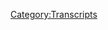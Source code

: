 {{Transcript
    | title         = [[226: November 7, 2018]]
    | caption       = [https://knowledgefight.libsyn.com/knowledge-fight-november-7-2018 Listen to this episode on Libsyn]
    | episodeNumber = [[226: November 7, 2018|226]]
    | length        = 01:19:48
}}

{{MessageBox
    | header     = Warning: Bot Generated Content
    | text       = This transcript was automatically generated by transcription software and likely contains many mistakes and misattributions. Please check the audio for definitive quotes, attribution, and context.
    | image      = N3yvass4myg91.webp
    | imagewidth = 50px
    | id         = warning
}}

{{TranscriptBlock
    | name      = Unknown Speaker
    | timestamp = 00:00:00.000
    | text      = Andy in Kansas, you're on the air, thanks for holding.
}}

{{TranscriptBlock
    | name      = Unknown Speaker
    | timestamp = 00:00:04.160
    | text      = Hello Alex, I'm a first time caller, I'm a huge fan, I love your work.
}}

{{TranscriptBlock
    | name      = Unknown Speaker
    | timestamp = 00:00:07.299
    | text      = I love you.
}}

{{TranscriptBlock
    | name      = Unknown Speaker
    | timestamp = 00:00:07.799
    | text      = Hey everybody, welcome back to Knowledge Fight, I'm Dan.
}}

{{TranscriptBlock
    | name      = Unknown Speaker
    | timestamp = 00:00:09.800
    | text      = I'm Jordan!
}}

{{TranscriptBlock
    | name      = Unknown Speaker
    | timestamp = 00:00:10.300
    | text      = We're a couple dudes who like to sit around, drink novelty beverages, and talk a little bit about Alex Jones.
}}

{{TranscriptBlock
    | name      = Unknown Speaker
    | timestamp = 00:00:14.099
    | text      = Indeed we are, Dan!
}}

{{TranscriptBlock
    | name      = Unknown Speaker
    | timestamp = 00:00:15.599
    | text      = Jordan.
}}

{{TranscriptBlock
    | name      = Unknown Speaker
    | timestamp = 00:00:16.100
    | text      = Dan, when was the last time you went to the sea?
}}

{{TranscriptBlock
    | name      = Unknown Speaker
    | timestamp = 00:00:18.300
    | text      = Went to the, does Lake Michigan count?
}}

{{TranscriptBlock
    | name      = Unknown Speaker
    | timestamp = 00:00:21.000
    | text      = No, it's a lake, it's not a sea!
}}

{{TranscriptBlock
    | name      = Unknown Speaker
    | timestamp = 00:00:22.699
    | text      = I feel like, no, visiting my parents down in Austin didn't go down to the bay.
}}

{{TranscriptBlock
    | name      = Unknown Speaker
    | timestamp = 00:00:31.199
    | text      = No, no.
}}

{{TranscriptBlock
    | name      = Unknown Speaker
    | timestamp = 00:00:32.200
    | text      = I don't know, it's been forever.
}}

{{TranscriptBlock
    | name      = Unknown Speaker
    | timestamp = 00:00:34.700
    | text      = I bet you probably went to a sea in Greece.
}}

{{TranscriptBlock
    | name      = Unknown Speaker
    | timestamp = 00:00:37.700
    | text      = Yeah, definitely, 2007.
}}

{{TranscriptBlock
    | name      = Unknown Speaker
    | timestamp = 00:00:39.700
    | text      = Yeah, you went to the Mediterranean, right?
}}

{{TranscriptBlock
    | name      = Unknown Speaker
    | timestamp = 00:00:41.700
    | text      = Eleven years ago I went to the sea.
}}

{{TranscriptBlock
    | name      = Unknown Speaker
    | timestamp = 00:00:42.700
    | text      = Yeah, that's a good length of time to go to the sea.
}}

{{TranscriptBlock
    | name      = Unknown Speaker
    | timestamp = 00:00:45.200
    | text      = During Matt Riggs' bachelor party when we stayed at a cabin, I went to the lake, and that was great.
}}

{{TranscriptBlock
    | name      = Unknown Speaker
    | timestamp = 00:00:51.200
    | text      = Yeah?
}}

{{TranscriptBlock
    | name      = Unknown Speaker
    | timestamp = 00:00:51.700
    | text      = I like swimming a lot, I belong in the water.
}}

{{TranscriptBlock
    | name      = Unknown Speaker
    | timestamp = 00:00:54.700
    | text      = Fresh water is not the same.
}}

{{TranscriptBlock
    | name      = Unknown Speaker
    | timestamp = 00:00:56.200
    | text      = It's not.
}}

{{TranscriptBlock
    | name      = Unknown Speaker
    | timestamp = 00:00:56.700
    | text      = It's not the same.
}}

{{TranscriptBlock
    | name      = Unknown Speaker
    | timestamp = 00:00:57.700
    | text      = Why do you ask?
}}

{{TranscriptBlock
    | name      = Unknown Speaker
    | timestamp = 00:00:58.200
    | text      = Um, no.
}}

{{TranscriptBlock
    | name      = Unknown Speaker
    | timestamp = 00:00:58.700
    | text      = Have you been yearning for the sea?
}}

{{TranscriptBlock
    | name      = Unknown Speaker
    | timestamp = 00:01:00.200
    | text      = No, actually I just thought about it and I was like, I don't even know if I've ever been to a sea.
}}

{{TranscriptBlock
    | name      = Unknown Speaker
    | timestamp = 00:01:04.700
    | text      = I mean, I used to live in Hawaii and I used to swim in the ocean all the time then.
}}

{{TranscriptBlock
    | name      = Unknown Speaker
    | timestamp = 00:01:07.700
    | text      = Yeah, but that's an ocean.
}}

{{TranscriptBlock
    | name      = Unknown Speaker
    | timestamp = 00:01:08.700
    | text      = Right, that's the sea.
}}

{{TranscriptBlock
    | name      = Unknown Speaker
    | timestamp = 00:01:09.700
    | text      = I'm defining the sea!
}}

{{TranscriptBlock
    | name      = Unknown Speaker
    | timestamp = 00:01:10.700
    | text      = Oh, you're saying just a sea.
}}

{{TranscriptBlock
    | name      = Unknown Speaker
    | timestamp = 00:01:11.700
    | text      = Because I've been to the ocean, I've been to the lake, and then I couldn't remember if I've ever been to the sea.
}}

{{TranscriptBlock
    | name      = Unknown Speaker
    | timestamp = 00:01:17.700
    | text      = Let's get you to the Dead Sea.
}}

{{TranscriptBlock
    | name      = Unknown Speaker
    | timestamp = 00:01:18.700
    | text      = I loved the Dead Sea.
}}

{{TranscriptBlock
    | name      = Unknown Speaker
    | timestamp = 00:01:20.200
    | text      = Let's get you to the Salt Lake.
}}

{{TranscriptBlock
    | name      = Unknown Speaker
    | timestamp = 00:01:21.700
    | text      = No, that's a salt lake.
}}

{{TranscriptBlock
    | name      = Unknown Speaker
    | timestamp = 00:01:22.700
    | text      = Never mind.
}}

{{TranscriptBlock
    | name      = Unknown Speaker
    | timestamp = 00:01:23.700
    | text      = Anyway.
}}

{{TranscriptBlock
    | name      = Unknown Speaker
    | timestamp = 00:01:24.700
    | text      = Isn't the Salt Lake a sea?
}}

{{TranscriptBlock
    | name      = Unknown Speaker
    | timestamp = 00:01:25.700
    | text      = Uh, yes.
}}

{{TranscriptBlock
    | name      = Unknown Speaker
    | timestamp = 00:01:26.700
    | text      = Doesn't that count?
}}

{{TranscriptBlock
    | name      = Unknown Speaker
    | timestamp = 00:01:27.700
    | text      = Have you seen the movie The Salton Sea?
}}

{{TranscriptBlock
    | name      = Unknown Speaker
    | timestamp = 00:01:29.700
    | text      = I have not seen the movie The Salton Sea.
}}

{{TranscriptBlock
    | name      = Unknown Speaker
    | timestamp = 00:01:31.700
    | text      = Let's start there.
}}

{{TranscriptBlock
    | name      = Unknown Speaker
    | timestamp = 00:01:32.700
    | text      = I saw the movie SLC Punk.
}}

{{TranscriptBlock
    | name      = Unknown Speaker
    | timestamp = 00:01:33.700
    | text      = Does that count?
}}

{{TranscriptBlock
    | name      = Unknown Speaker
    | timestamp = 00:01:34.700
    | text      = It does.
}}

{{TranscriptBlock
    | name      = Unknown Speaker
    | timestamp = 00:01:35.700
    | text      = So, hey guys, this is a show where I know a lot about swimming in the sea and Alex Jones.
}}

{{TranscriptBlock
    | name      = Unknown Speaker
    | timestamp = 00:01:39.700
    | text      = And I don't know anything about either, apparently.
}}

{{TranscriptBlock
    | name      = Unknown Speaker
    | timestamp = 00:01:42.700
    | text      = Guys, sorry about the delay on this episode.
}}

{{TranscriptBlock
    | name      = Unknown Speaker
    | timestamp = 00:01:45.200
    | text      = I have been a bit under the weather.
}}

{{TranscriptBlock
    | name      = Unknown Speaker
    | timestamp = 00:01:46.700
    | text      = I'd like to thank everybody for their well wishes on Twitter, that was very nice of people to wish me health.
}}

{{TranscriptBlock
    | name      = Unknown Speaker
    | timestamp = 00:01:52.700
    | text      = I'm feeling a bit better now.
}}

{{TranscriptBlock
    | name      = Unknown Speaker
    | timestamp = 00:01:54.700
    | text      = And we're on the other side of the midterms, which definitely makes things...
}}

{{TranscriptBlock
    | name      = Unknown Speaker
    | timestamp = 00:01:58.700
    | text      = You know, it feels better.
}}

{{TranscriptBlock
    | name      = Unknown Speaker
    | timestamp = 00:02:00.700
    | text      = Yeah, you know, I...
}}

{{TranscriptBlock
    | name      = Unknown Speaker
    | timestamp = 00:02:01.700
    | text      = It's like a fever broke, kind of, a little bit.
}}

{{TranscriptBlock
    | name      = Unknown Speaker
    | timestamp = 00:02:03.700
    | text      = I made the point is that it'd be weird to do an episode that would immediately be almost meaningless, you know?
}}

{{TranscriptBlock
    | name      = Unknown Speaker
    | timestamp = 00:02:10.699
    | text      = Because, like, the world changed.
}}

{{TranscriptBlock
    | name      = Unknown Speaker
    | timestamp = 00:02:12.699
    | text      = It would be slightly...
}}

{{TranscriptBlock
    | name      = Unknown Speaker
    | timestamp = 00:02:13.699
    | text      = Well, it didn't change.
}}

{{TranscriptBlock
    | name      = Unknown Speaker
    | timestamp = 00:02:14.699
    | text      = Not really.
}}

{{TranscriptBlock
    | name      = Unknown Speaker
    | timestamp = 00:02:15.699
    | text      = It's just that it's not winning us on one hand because we could predict exactly what would happen, which is basically...
}}

{{TranscriptBlock
    | name      = Unknown Speaker
    | timestamp = 00:02:20.699
    | text      = I think I texted you this.
}}

{{TranscriptBlock
    | name      = Unknown Speaker
    | timestamp = 00:02:22.699
    | text      = Like, no matter what happens, if the Republicans win everything, Alex will say, they tried to cheat and we won anyway.
}}

{{TranscriptBlock
    | name      = Unknown Speaker
    | timestamp = 00:02:30.699
    | text      = And if Democrats take control of anything, they'll be like, oh, they cheated.
}}

{{TranscriptBlock
    | name      = Unknown Speaker
    | timestamp = 00:02:33.699
    | text      = That is going to be the narrative no matter what.
}}

{{TranscriptBlock
    | name      = Unknown Speaker
    | timestamp = 00:02:35.699
    | text      = Yeah, but that was a disaster.
}}

{{TranscriptBlock
    | name      = Unknown Speaker
    | timestamp = 00:02:37.699
    | text      = That election was a disaster.
}}

{{TranscriptBlock
    | name      = Unknown Speaker
    | timestamp = 00:02:39.699
    | text      = We'll talk about that as we go along.
}}

{{TranscriptBlock
    | name      = Unknown Speaker
    | timestamp = 00:02:41.699
    | text      = And I disagree with you to some extent because I think there's flickers of great hope in terms of voting measures that passed throughout the country.
}}

{{TranscriptBlock
    | name      = Unknown Speaker
    | timestamp = 00:02:50.699
    | text      = The lifting of the rent control ban here in Chicago is very good.
}}

{{TranscriptBlock
    | name      = Unknown Speaker
    | timestamp = 00:02:55.699
    | text      = There are a couple candidates who made it that are very bright signs.
}}

{{TranscriptBlock
    | name      = Unknown Speaker
    | timestamp = 00:03:00.699
    | text      = The homelessness tax in San Francisco.
}}

{{TranscriptBlock
    | name      = Unknown Speaker
    | timestamp = 00:03:03.699
    | text      = That's wonderful.
}}

{{TranscriptBlock
    | name      = Unknown Speaker
    | timestamp = 00:03:04.699
    | text      = Sure. So there are positive things if you don't look at the big picture of...
}}

{{TranscriptBlock
    | name      = Unknown Speaker
    | timestamp = 00:03:12.699
    | text      = But the big changes that we may need aren't going to necessarily happen.
}}

{{TranscriptBlock
    | name      = Unknown Speaker
    | timestamp = 00:03:16.699
    | text      = Oh, they're not at all.
}}

{{TranscriptBlock
    | name      = Unknown Speaker
    | timestamp = 00:03:18.699
    | text      = But we'll get into this as this goes along.
}}

{{TranscriptBlock
    | name      = Unknown Speaker
    | timestamp = 00:03:20.699
    | text      = Yeah.
}}

{{TranscriptBlock
    | name      = Unknown Speaker
    | timestamp = 00:03:21.699
    | text      = I think that it was the right thing to do to not do an episode on Wednesday and do one here on Thursday because, especially, we knew that Alex Jones' show would be the same before the midterms,
}}

{{TranscriptBlock
    | name      = Unknown Speaker
    | timestamp = 00:03:33.699
    | text      = but likely quite different after.
}}

{{TranscriptBlock
    | name      = Unknown Speaker
    | timestamp = 00:03:35.699
    | text      = And so I'm glad that today we're going over the November 7th, 2018 episode, which is the day after the midterms.
}}

{{TranscriptBlock
    | name      = Unknown Speaker
    | timestamp = 00:03:43.699
    | text      = But before we get into that, I'd like to say thank you to someone who has donated to the show before and then bumped it up a little bit.
}}

{{TranscriptBlock
    | name      = Unknown Speaker
    | timestamp = 00:03:49.699
    | text      = Oh, shit!
}}

{{TranscriptBlock
    | name      = Unknown Speaker
    | timestamp = 00:03:50.699
    | text      = So we're very excited about this.
}}

{{TranscriptBlock
    | name      = Unknown Speaker
    | timestamp = 00:03:52.699
    | text      = And thank you so much, Destiny. You are now a technocrat.
}}

{{TranscriptBlock
    | name      = Unknown Speaker
    | timestamp = 00:03:55.699
    | text      = I'm a policy wonk.
}}

{{TranscriptBlock
    | name      = Unknown Speaker
    | timestamp = 00:03:57.699
    | text      = Go home to your mother and tell her you're brilliant.
}}

{{TranscriptBlock
    | name      = Unknown Speaker
    | timestamp = 00:03:59.699
    | text      = Someone sodomized and sent me a bucket of poop.
}}

{{TranscriptBlock
    | name      = Unknown Speaker
    | timestamp = 00:04:02.699
    | text      = Catty shark.
}}

{{TranscriptBlock
    | name      = Unknown Speaker
    | timestamp = 00:04:04.699
    | text      = Jar Jar Binks has a Caribbean black accent.
}}

{{TranscriptBlock
    | name      = Unknown Speaker
    | timestamp = 00:04:08.699
    | text      = He's a loser little titty baby.
}}

{{TranscriptBlock
    | name      = Unknown Speaker
    | timestamp = 00:04:11.699
    | text      = I don't want to hate black people.
}}

{{TranscriptBlock
    | name      = Unknown Speaker
    | timestamp = 00:04:13.699
    | text      = I renounce Jesus Christ.
}}

{{TranscriptBlock
    | name      = Unknown Speaker
    | timestamp = 00:04:15.699
    | text      = Thank you so much, Destiny.
}}

{{TranscriptBlock
    | name      = Unknown Speaker
    | timestamp = 00:04:16.699
    | text      = Thank you very much, Destiny.
}}

{{TranscriptBlock
    | name      = Unknown Speaker
    | timestamp = 00:04:17.699
    | text      = If you would like to support the show and become a policy wonk, you can do so by going to our website, knowledgefight.com, clicking that button that says support the show, and we would appreciate it.
}}

{{TranscriptBlock
    | name      = Unknown Speaker
    | timestamp = 00:04:26.699
    | text      = Hell yeah.
}}

{{TranscriptBlock
    | name      = Unknown Speaker
    | timestamp = 00:04:27.699
    | text      = That is what makes the show possible.
}}

{{TranscriptBlock
    | name      = Unknown Speaker
    | timestamp = 00:04:28.699
    | text      = Indeed.
}}

{{TranscriptBlock
    | name      = Unknown Speaker
    | timestamp = 00:04:29.699
    | text      = We do not have any advertisers or dark money behind us.
}}

{{TranscriptBlock
    | name      = Unknown Speaker
    | timestamp = 00:04:32.699
    | text      = None at all.
}}

{{TranscriptBlock
    | name      = Unknown Speaker
    | timestamp = 00:04:33.699
    | text      = But it takes...
}}

{{TranscriptBlock
    | name      = Unknown Speaker
    | timestamp = 00:04:35.699
    | text      = We're offering.
}}

{{TranscriptBlock
    | name      = Unknown Speaker
    | timestamp = 00:04:36.699
    | text      = Yeah.
}}

{{TranscriptBlock
    | name      = Unknown Speaker
    | timestamp = 00:04:37.699
    | text      = If you want in on this, we'll take it.
}}

{{TranscriptBlock
    | name      = Unknown Speaker
    | timestamp = 00:04:39.699
    | text      = We're buyable.
}}

{{TranscriptBlock
    | name      = Unknown Speaker
    | timestamp = 00:04:40.699
    | text      = Yeah.
}}

{{TranscriptBlock
    | name      = Unknown Speaker
    | timestamp = 00:04:41.699
    | text      = I'm cheap as shit.
}}

{{TranscriptBlock
    | name      = Unknown Speaker
    | timestamp = 00:04:42.699
    | text      = So we start today, and I told you right before we started recording something that I was feeling, and that is that I think that this is now a show, the Alex Jones show, at least on November 7th here.
}}

{{TranscriptBlock
    | name      = Unknown Speaker
    | timestamp = 00:04:56.699
    | text      = The brief window that we have after the midterms, this is now a show I can kind of get down on.
}}

{{TranscriptBlock
    | name      = Unknown Speaker
    | timestamp = 00:05:02.699
    | text      = Yeah.
}}

{{TranscriptBlock
    | name      = Unknown Speaker
    | timestamp = 00:05:03.699
    | text      = Because I think that Alex Jones gets it.
}}

{{TranscriptBlock
    | name      = Unknown Speaker
    | timestamp = 00:05:06.699
    | text      = I think he understands what happened in the midterms maybe more than he would like to reveal.
}}

{{TranscriptBlock
    | name      = Unknown Speaker
    | timestamp = 00:05:12.699
    | text      = All right.
}}

{{TranscriptBlock
    | name      = Unknown Speaker
    | timestamp = 00:05:13.699
    | text      = And I think in this first clip...
}}

{{TranscriptBlock
    | name      = Unknown Speaker
    | timestamp = 00:05:15.699
    | text      = Because I don't think anybody actually understands what happened in the midterms.
}}

{{TranscriptBlock
    | name      = Unknown Speaker
    | timestamp = 00:05:18.699
    | text      = I think a lot of people have a lot of little pieces, but as far as a full synthesis, maybe not so much.
}}

{{TranscriptBlock
    | name      = Unknown Speaker
    | timestamp = 00:05:24.699
    | text      = But in this first clip, I think we see some little glimmers of Alex being aware of his position now.
}}

{{TranscriptBlock
    | name      = Unknown Speaker
    | timestamp = 00:05:33.699
    | text      = This is the big takeaway for me, two things, allowing illegal cartel level concerted racketeering censorship in the last year accelerated to the election, and the House not passing voter ID, as Michael Savage said in a tweet, the rhinos blew their last chance.
}}

{{TranscriptBlock
    | name      = Unknown Speaker
    | timestamp = 00:05:56.699
    | text      = Because illegal aliens and folks voting the names of dead people took it over the edge along with the censorship.
}}

{{TranscriptBlock
    | name      = Unknown Speaker
    | timestamp = 00:06:05.699
    | text      = And now if we don't do something about the censorship, it's going to embolden even more censorship and deplatforming and harassment that's criminal.
}}

{{TranscriptBlock
    | name      = Unknown Speaker
    | timestamp = 00:06:12.699
    | text      = So now if Trump and the Republicans don't act decisively, they are aiding and abetting him.
}}

{{TranscriptBlock
    | name      = Unknown Speaker
    | timestamp = 00:06:17.699
    | text      = The president said he's about to act, and I trust the president, but I'm just saying this is a big deal.
}}

{{TranscriptBlock
    | name      = Unknown Speaker
    | timestamp = 00:06:23.699
    | text      = And, you know, the fact that Ted Cruz only won by like three points in Texas is horrifying.
}}

{{TranscriptBlock
    | name      = Unknown Speaker
    | timestamp = 00:06:30.699
    | text      = So I think that you see a little bit of fear in Alex's part because the results, especially in Texas, were not what he was expecting.
}}

{{TranscriptBlock
    | name      = Unknown Speaker
    | timestamp = 00:06:38.699
    | text      = I think that he probably thought Beto would do better than a normal Democratic candidate historically has.
}}

{{TranscriptBlock
    | name      = Unknown Speaker
    | timestamp = 00:06:45.699
    | text      = Which means losing by seven points.
}}

{{TranscriptBlock
    | name      = Unknown Speaker
    | timestamp = 00:06:47.699
    | text      = Right, or ten.
}}

{{TranscriptBlock
    | name      = Unknown Speaker
    | timestamp = 00:06:48.699
    | text      = Yeah, yeah, exactly.
}}

{{TranscriptBlock
    | name      = Unknown Speaker
    | timestamp = 00:06:49.699
    | text      = But to see him make it very competitive and win in places that it did not look like he was going to win, I think that Alex took that to be like, oh, fuck.
}}

{{TranscriptBlock
    | name      = Unknown Speaker
    | timestamp = 00:06:59.699
    | text      = Even Texas is changing on me.
}}

{{TranscriptBlock
    | name      = Unknown Speaker
    | timestamp = 00:07:02.699
    | text      = And I think Alex is also keenly aware, although he wouldn't want to talk about this, of the down ballot candidates that Beto helped push over the line.
}}

{{TranscriptBlock
    | name      = Unknown Speaker
    | timestamp = 00:07:11.699
    | text      = Absolutely.
}}

{{TranscriptBlock
    | name      = Unknown Speaker
    | timestamp = 00:07:12.699
    | text      = Because of the enthusiasm that he brought to the election, the fact that more people were coming out led to more Democratic down ballot candidates being able to win.
}}

{{TranscriptBlock
    | name      = Unknown Speaker
    | timestamp = 00:07:22.699
    | text      = So I think Alex has this position where he's like, I'm afraid.
}}

{{TranscriptBlock
    | name      = Unknown Speaker
    | timestamp = 00:07:25.699
    | text      = But, as we would have predicted, his narrative about it is, we need voter ID.
}}

{{TranscriptBlock
    | name      = Unknown Speaker
    | timestamp = 00:07:30.699
    | text      = We should have had more voter suppression. What is it with people?
}}

{{TranscriptBlock
    | name      = Unknown Speaker
    | timestamp = 00:07:33.699
    | text      = Exactly.
}}

{{TranscriptBlock
    | name      = Unknown Speaker
    | timestamp = 00:07:34.699
    | text      = What do black people really need to vote for?
}}

{{TranscriptBlock
    | name      = Unknown Speaker
    | timestamp = 00:07:38.699
    | text      = You know?
}}

{{TranscriptBlock
    | name      = Unknown Speaker
    | timestamp = 00:07:39.699
    | text      = Why do they really need to vote?
}}

{{TranscriptBlock
    | name      = Unknown Speaker
    | timestamp = 00:07:41.699
    | text      = We need voter ID.
}}

{{TranscriptBlock
    | name      = Unknown Speaker
    | timestamp = 00:07:42.699
    | text      = Here are the takeaways.
}}

{{TranscriptBlock
    | name      = Unknown Speaker
    | timestamp = 00:07:44.699
    | text      = I need to be back on Facebook and we need voter ID.
}}

{{TranscriptBlock
    | name      = Unknown Speaker
    | timestamp = 00:07:48.699
    | text      = Yeah, that sounds right.
}}

{{TranscriptBlock
    | name      = Unknown Speaker
    | timestamp = 00:07:50.699
    | text      = Yeah, that sounds about right for him.
}}

{{TranscriptBlock
    | name      = Unknown Speaker
    | timestamp = 00:07:51.699
    | text      = Depth analysis.
}}

{{TranscriptBlock
    | name      = Unknown Speaker
    | timestamp = 00:07:53.699
    | text      = Well, one thing I do like, one thing I do like is he's back to opposition towards the government, not just the Democrats and the globalists.
}}

{{TranscriptBlock
    | name      = Unknown Speaker
    | timestamp = 00:08:04.699
    | text      = He's back to the Republicans are aiding and abetting the death of, or whatever it is.
}}

{{TranscriptBlock
    | name      = Unknown Speaker
    | timestamp = 00:08:10.699
    | text      = He has a bit of an ability to pivot back to familiar territory and the position he plays well from.
}}

{{TranscriptBlock
    | name      = Unknown Speaker
    | timestamp = 00:08:18.699
    | text      = He was a center being asked to play point guard for a little bit.
}}

{{TranscriptBlock
    | name      = Unknown Speaker
    | timestamp = 00:08:22.699
    | text      = And now he can be like, all right, I can get back in the paint.
}}

{{TranscriptBlock
    | name      = Unknown Speaker
    | timestamp = 00:08:24.699
    | text      = Yeah, he's no Anthony Davis.
}}

{{TranscriptBlock
    | name      = Unknown Speaker
    | timestamp = 00:08:26.699
    | text      = No, so he now has-
}}

{{TranscriptBlock
    | name      = Unknown Speaker
    | timestamp = 00:08:28.699
    | text      = Or Janis Antetokounmpo.
}}

{{TranscriptBlock
    | name      = Unknown Speaker
    | timestamp = 00:08:31.699
    | text      = Say that six times fast.
}}

{{TranscriptBlock
    | name      = Unknown Speaker
    | timestamp = 00:08:32.700
    | text      = He's Greek. You should love that.
}}

{{TranscriptBlock
    | name      = Unknown Speaker
    | timestamp = 00:08:34.700
    | text      = I say F-caristo, Dan.
}}

{{TranscriptBlock
    | name      = Unknown Speaker
    | timestamp = 00:08:37.700
    | text      = I think that we are going to see at least a more familiar Alex and an Alex that isn't so, I don't know if playing out of his depth is the right way to put it.
}}

{{TranscriptBlock
    | name      = Unknown Speaker
    | timestamp = 00:08:48.700
    | text      = But there's been a real ugliness to his show lately because he doesn't have anything other than defend Trump against everything.
}}

{{TranscriptBlock
    | name      = Unknown Speaker
    | timestamp = 00:08:58.700
    | text      = And now with the idea of a Democratic House, there's a reason why Trump isn't doing the things that he wants him to do.
}}

{{TranscriptBlock
    | name      = Unknown Speaker
    | timestamp = 00:09:06.700
    | text      = Whereas before he had to come up with these stupidest explanations and now he'd be like, all these Democrats in the House.
}}

{{TranscriptBlock
    | name      = Unknown Speaker
    | timestamp = 00:09:12.700
    | text      = Now at the same time, I think that having that specific thing to complain about could lend itself to more extremism.
}}

{{TranscriptBlock
    | name      = Unknown Speaker
    | timestamp = 00:09:20.700
    | text      = Oh, yeah, absolutely.
}}

{{TranscriptBlock
    | name      = Unknown Speaker
    | timestamp = 00:09:22.700
    | text      = Which is a downside.
}}

{{TranscriptBlock
    | name      = Unknown Speaker
    | timestamp = 00:09:23.700
    | text      = Not a doubt in my mind.
}}

{{TranscriptBlock
    | name      = Unknown Speaker
    | timestamp = 00:09:25.700
    | text      = But in terms of this show, I think it'll become much more tolerable to listen to.
}}

{{TranscriptBlock
    | name      = Unknown Speaker
    | timestamp = 00:09:29.700
    | text      = Yeah, at the end of the day, at least our show is better.
}}

{{TranscriptBlock
    | name      = Unknown Speaker
    | timestamp = 00:09:31.700
    | text      = At least for me listening to this show, I will say this one episode.
}}

{{TranscriptBlock
    | name      = Unknown Speaker
    | timestamp = 00:09:35.700
    | text      = The midterms was a success.
}}

{{TranscriptBlock
    | name      = Unknown Speaker
    | timestamp = 00:09:37.700
    | text      = So in this next clip, Alex talks about how he likes to give people fake names.
}}

{{TranscriptBlock
    | name      = Unknown Speaker
    | timestamp = 00:09:41.700
    | text      = Every candidate establishment got behind, the Democrats lost.
}}

{{TranscriptBlock
    | name      = Unknown Speaker
    | timestamp = 00:09:44.700
    | text      = Whether it was a beta man here in Texas or whether it was Gilligan from Gilligan's Moron Island there in Florida.
}}

{{TranscriptBlock
    | name      = Unknown Speaker
    | timestamp = 00:09:52.700
    | text      = That would be a good show.
}}

{{TranscriptBlock
    | name      = Unknown Speaker
    | timestamp = 00:09:53.700
    | text      = I'm calling Florida Moron Island, I'm saying he's from Moron Island.
}}

{{TranscriptBlock
    | name      = Unknown Speaker
    | timestamp = 00:09:56.700
    | text      = I know his name's not Gilligan, I like to butcher their names.
}}

{{TranscriptBlock
    | name      = Unknown Speaker
    | timestamp = 00:09:59.700
    | text      = Because these people have been destroyed.
}}

{{TranscriptBlock
    | name      = Unknown Speaker
    | timestamp = 00:10:02.700
    | text      = So he likes to butcher people's names and that's all good fun.
}}

{{TranscriptBlock
    | name      = Unknown Speaker
    | timestamp = 00:10:04.700
    | text      = Yeah.
}}

{{TranscriptBlock
    | name      = Unknown Speaker
    | timestamp = 00:10:05.700
    | text      = But I do love the patheticness of him being like, he's Gilligan from Moron Island, now I'm not calling Florida Moron Island.
}}

{{TranscriptBlock
    | name      = Unknown Speaker
    | timestamp = 00:10:11.700
    | text      = Yeah, I mean I am.
}}

{{TranscriptBlock
    | name      = Unknown Speaker
    | timestamp = 00:10:13.700
    | text      = I believe absolutely it's Moron Island.
}}

{{TranscriptBlock
    | name      = Unknown Speaker
    | timestamp = 00:10:15.700
    | text      = It's very weird.
}}

{{TranscriptBlock
    | name      = Unknown Speaker
    | timestamp = 00:10:16.700
    | text      = It's very weird, the needing to be like, now Florida don't leave me.
}}

{{TranscriptBlock
    | name      = Unknown Speaker
    | timestamp = 00:10:19.700
    | text      = Yeah.
}}

{{TranscriptBlock
    | name      = Unknown Speaker
    | timestamp = 00:10:20.700
    | text      = Come on old white supremacists, we still need to stick around.
}}

{{TranscriptBlock
    | name      = Unknown Speaker
    | timestamp = 00:10:26.700
    | text      = Yeah, we need you.
}}

{{TranscriptBlock
    | name      = Unknown Speaker
    | timestamp = 00:10:27.700
    | text      = So like I'm saying, and I'm tipping my hand a little bit in terms of like I know what's coming a little bit and Alex's mood.
}}

{{TranscriptBlock
    | name      = Unknown Speaker
    | timestamp = 00:10:33.700
    | text      = I think in this next clip you can see that Alex, though he would like it to be, or at least previous to the midterms,
}}

{{TranscriptBlock
    | name      = Unknown Speaker
    | timestamp = 00:10:43.700
    | text      = he was saying that it was going to be a massive red wave and the Republicans were going to take everything and all that.
}}

{{TranscriptBlock
    | name      = Unknown Speaker
    | timestamp = 00:10:49.700
    | text      = I think in this next clip we see a very clear indication that given the results, Alex does recognize what this means for Trump.
}}

{{TranscriptBlock
    | name      = Unknown Speaker
    | timestamp = 00:10:56.700
    | text      = And he's a little worried about it and then he still wants to talk more about illegal voting.
}}

{{TranscriptBlock
    | name      = Unknown Speaker
    | timestamp = 00:11:01.700
    | text      = And it's a pretty big win for them there.
}}

{{TranscriptBlock
    | name      = Unknown Speaker
    | timestamp = 00:11:04.700
    | text      = Some GOP are trying to spin it that Obama lost 60 plus in the House and a whole bunch of senators.
}}

{{TranscriptBlock
    | name      = Unknown Speaker
    | timestamp = 00:11:10.700
    | text      = Well, yes, that's great.
}}

{{TranscriptBlock
    | name      = Unknown Speaker
    | timestamp = 00:11:12.700
    | text      = That's a bigger defeat.
}}

{{TranscriptBlock
    | name      = Unknown Speaker
    | timestamp = 00:11:13.700
    | text      = This could have been a lot worse.
}}

{{TranscriptBlock
    | name      = Unknown Speaker
    | timestamp = 00:11:15.700
    | text      = But the fact that Trump has had his legs cut out from under him with all the Internet censorship is a big deal.
}}

{{TranscriptBlock
    | name      = Unknown Speaker
    | timestamp = 00:11:21.700
    | text      = Joining us is Ted Nugent to give us his aftermath.
}}

{{TranscriptBlock
    | name      = Unknown Speaker
    | timestamp = 00:11:24.700
    | text      = Take you privately told me that he was putting a good face on it but he had a bad feeling. So did I.
}}

{{TranscriptBlock
    | name      = Unknown Speaker
    | timestamp = 00:11:31.700
    | text      = But again, I think the illegals and folks voting in dead people's names, which is confirmed everywhere, in many places pushed him over the top.
}}

{{TranscriptBlock
    | name      = Unknown Speaker
    | timestamp = 00:11:37.700
    | text      = So he's saying that without this illegal voting, we would have won.
}}

{{TranscriptBlock
    | name      = Unknown Speaker
    | timestamp = 00:11:41.700
    | text      = We would have won if it weren't for all the illegals voting.
}}

{{TranscriptBlock
    | name      = Unknown Speaker
    | timestamp = 00:11:44.700
    | text      = And now here's Ted Nugent with some expert analysis.
}}

{{TranscriptBlock
    | name      = Unknown Speaker
    | timestamp = 00:11:46.700
    | text      = The worst sentence I think I've ever heard is, we're going to have Ted Nugent to give his analysis.
}}

{{TranscriptBlock
    | name      = Unknown Speaker
    | timestamp = 00:11:52.700
    | text      = Yeah, that's not good.
}}

{{TranscriptBlock
    | name      = Unknown Speaker
    | timestamp = 00:11:53.700
    | text      = What?
}}

{{TranscriptBlock
    | name      = Unknown Speaker
    | timestamp = 00:11:54.700
    | text      = Unless he's coming to bring me hot licks.
}}

{{TranscriptBlock
    | name      = Unknown Speaker
    | timestamp = 00:11:56.700
    | text      = I'm still not interested in that.
}}

{{TranscriptBlock
    | name      = Unknown Speaker
    | timestamp = 00:11:58.700
    | text      = Nope.
}}

{{TranscriptBlock
    | name      = Unknown Speaker
    | timestamp = 00:11:59.700
    | text      = Yeah, so that's not great.
}}

{{TranscriptBlock
    | name      = Unknown Speaker
    | timestamp = 00:12:00.700
    | text      = But I think that Alex there is saying like a lot of these GOP people will try and say that in the past there have been much larger swings.
}}

{{TranscriptBlock
    | name      = Unknown Speaker
    | timestamp = 00:12:07.700
    | text      = And that may be true, but that doesn't mean that this still wasn't a loss.
}}

{{TranscriptBlock
    | name      = Unknown Speaker
    | timestamp = 00:12:10.700
    | text      = And a little bit of that, I think Alex has to recognize, and a little bit later Roger Stone is on the show,
}}

{{TranscriptBlock
    | name      = Unknown Speaker
    | timestamp = 00:12:16.700
    | text      = and I think he has to recognize that now that the House is controlled by Democrats, they have the ability to subpoena people.
}}

{{TranscriptBlock
    | name      = Unknown Speaker
    | timestamp = 00:12:24.700
    | text      = Oh yeah.
}}

{{TranscriptBlock
    | name      = Unknown Speaker
    | timestamp = 00:12:25.700
    | text      = And so Roger Stone is probably going to get subpoenaed real soon.
}}

{{TranscriptBlock
    | name      = Unknown Speaker
    | timestamp = 00:12:28.700
    | text      = Real soon.
}}

{{TranscriptBlock
    | name      = Unknown Speaker
    | timestamp = 00:12:29.700
    | text      = And there's all sorts of other investigations that they could gum up the works with.
}}

{{TranscriptBlock
    | name      = Unknown Speaker
    | timestamp = 00:12:33.700
    | text      = You would hope that they would use that power judiciously and actually go after real things that should be investigated.
}}

{{TranscriptBlock
    | name      = Unknown Speaker
    | timestamp = 00:12:40.700
    | text      = But, I mean, they could basically turn this next two years into a procession of terrible investigations.
}}

{{TranscriptBlock
    | name      = Unknown Speaker
    | timestamp = 00:12:50.700
    | text      = I mean, in all honesty, Trump turned the next two years into a procession of investigations by doing all the crimes.
}}

{{TranscriptBlock
    | name      = Unknown Speaker
    | timestamp = 00:12:58.700
    | text      = That is true.
}}

{{TranscriptBlock
    | name      = Unknown Speaker
    | timestamp = 00:12:59.700
    | text      = You know, it's not like he's on the up and up and they're doing spurious investigations.
}}

{{TranscriptBlock
    | name      = Unknown Speaker
    | timestamp = 00:13:03.700
    | text      = This isn't Benghazi.
}}

{{TranscriptBlock
    | name      = Unknown Speaker
    | timestamp = 00:13:04.700
    | text      = Yeah, even the most ridiculous investigation they could do probably has a crime behind it.
}}

{{TranscriptBlock
    | name      = Unknown Speaker
    | timestamp = 00:13:10.700
    | text      = Yeah, there's a whole world in front of them.
}}

{{TranscriptBlock
    | name      = Unknown Speaker
    | timestamp = 00:13:14.700
    | text      = It's like unlocking a new level in an open world game.
}}

{{TranscriptBlock
    | name      = Unknown Speaker
    | timestamp = 00:13:19.700
    | text      = There's all sorts of places, new mission chains.
}}

{{TranscriptBlock
    | name      = Unknown Speaker
    | timestamp = 00:13:22.700
    | text      = Oh, you can go anywhere.
}}

{{TranscriptBlock
    | name      = Unknown Speaker
    | timestamp = 00:13:23.700
    | text      = Yeah, it's very exciting.
}}

{{TranscriptBlock
    | name      = Unknown Speaker
    | timestamp = 00:13:25.700
    | text      = But you know, I think Alex recognizes that on one level.
}}

{{TranscriptBlock
    | name      = Unknown Speaker
    | timestamp = 00:13:29.700
    | text      = And then bigger picture than that, I think Alex knows strategically that in order for Trump to be the thing that galvanizes people,
}}

{{TranscriptBlock
    | name      = Unknown Speaker
    | timestamp = 00:13:38.700
    | text      = to be the person that he tries to make Trump appear to be,
}}

{{TranscriptBlock
    | name      = Unknown Speaker
    | timestamp = 00:13:44.700
    | text      = he needs just a rubber stamp through Congress because his positions are unpopular.
}}

{{TranscriptBlock
    | name      = Unknown Speaker
    | timestamp = 00:13:49.700
    | text      = And so without the Republicans controlling both houses and being able to push things through,
}}

{{TranscriptBlock
    | name      = Unknown Speaker
    | timestamp = 00:13:55.700
    | text      = he's going to be like, I want to deport all, I don't know.
}}

{{TranscriptBlock
    | name      = Unknown Speaker
    | timestamp = 00:14:00.700
    | text      = Anybody.
}}

{{TranscriptBlock
    | name      = Unknown Speaker
    | timestamp = 00:14:01.700
    | text      = Lebanese.
}}

{{TranscriptBlock
    | name      = Unknown Speaker
    | timestamp = 00:14:02.700
    | text      = Deport them all.
}}

{{TranscriptBlock
    | name      = Unknown Speaker
    | timestamp = 00:14:03.700
    | text      = Deport all the Lebanese.
}}

{{TranscriptBlock
    | name      = Unknown Speaker
    | timestamp = 00:14:04.700
    | text      = He does not even know what Lebanese means.
}}

{{TranscriptBlock
    | name      = Unknown Speaker
    | timestamp = 00:14:07.700
    | text      = He doesn't know Lebanon is a place.
}}

{{TranscriptBlock
    | name      = Unknown Speaker
    | timestamp = 00:14:09.700
    | text      = It was just a random poll on my part.
}}

{{TranscriptBlock
    | name      = Unknown Speaker
    | timestamp = 00:14:11.700
    | text      = But then the House will be like, nope, not going to happen, not going to go anywhere.
}}

{{TranscriptBlock
    | name      = Unknown Speaker
    | timestamp = 00:14:14.700
    | text      = He can try and encourage legislation that's really regressive to go through and it'll just die in the House.
}}

{{TranscriptBlock
    | name      = Unknown Speaker
    | timestamp = 00:14:21.700
    | text      = I wish that were true.
}}

{{TranscriptBlock
    | name      = Unknown Speaker
    | timestamp = 00:14:22.700
    | text      = I think it will with real serious issues.
}}

{{TranscriptBlock
    | name      = Unknown Speaker
    | timestamp = 00:14:26.700
    | text      = Maybe not.
}}

{{TranscriptBlock
    | name      = Unknown Speaker
    | timestamp = 00:14:28.700
    | text      = Look, we're assuming a lot in terms of having some faith in Democrats to not roll over.
}}

{{TranscriptBlock
    | name      = Unknown Speaker
    | timestamp = 00:14:37.700
    | text      = They needed a, they needed to do, they needed to get like at least 45 to 60 seats in order to keep Pelosi from being the Speaker of the House.
}}

{{TranscriptBlock
    | name      = Unknown Speaker
    | timestamp = 00:14:47.700
    | text      = And that's not going to happen.
}}

{{TranscriptBlock
    | name      = Unknown Speaker
    | timestamp = 00:14:48.700
    | text      = She's going to stay Speaker of the House and the whole time we're going to pass Republican light versions.
}}

{{TranscriptBlock
    | name      = Unknown Speaker
    | timestamp = 00:14:53.700
    | text      = It's possible.
}}

{{TranscriptBlock
    | name      = Unknown Speaker
    | timestamp = 00:14:54.700
    | text      = It's going to be a disaster.
}}

{{TranscriptBlock
    | name      = Unknown Speaker
    | timestamp = 00:14:55.700
    | text      = As we're recording this right now, let's hope that's not the case, but that is possible.
}}

{{TranscriptBlock
    | name      = Unknown Speaker
    | timestamp = 00:14:59.700
    | text      = Even if it is that, I still think that you wouldn't be able to do as much as you could with a Republican controlled entirety of Congress.
}}

{{TranscriptBlock
    | name      = Unknown Speaker
    | timestamp = 00:15:07.700
    | text      = So I think, I think that there's that.
}}

{{TranscriptBlock
    | name      = Unknown Speaker
    | timestamp = 00:15:10.700
    | text      = And I think that Alex recognizes that as there's diminishing returns in actual things that he's getting done,
}}

{{TranscriptBlock
    | name      = Unknown Speaker
    | timestamp = 00:15:16.700
    | text      = the veneer of this like super powerful, I can fix everything guy is going to go away.
}}

{{TranscriptBlock
    | name      = Unknown Speaker
    | timestamp = 00:15:22.700
    | text      = And when that veneer goes away, being as propagandist becomes much more difficult because you have to then like you don't have a hero to worship.
}}

{{TranscriptBlock
    | name      = Unknown Speaker
    | timestamp = 00:15:30.700
    | text      = You have just an inefficient bureaucrat.
}}

{{TranscriptBlock
    | name      = Unknown Speaker
    | timestamp = 00:15:32.700
    | text      = And I don't think that that's going to be something he wants to do.
}}

{{TranscriptBlock
    | name      = Unknown Speaker
    | timestamp = 00:15:35.700
    | text      = I see now I'm looking forward to all of the executive orders that Trump is going to sign that are patently illegal.
}}

{{TranscriptBlock
    | name      = Unknown Speaker
    | timestamp = 00:15:44.700
    | text      = They are going to be nonstop executive orders that even the, even the Supreme Court is going to be like, come on, man.
}}

{{TranscriptBlock
    | name      = Unknown Speaker
    | timestamp = 00:15:50.700
    | text      = We want to do evil things.
}}

{{TranscriptBlock
    | name      = Unknown Speaker
    | timestamp = 00:15:53.700
    | text      = And you're dumb.
}}

{{TranscriptBlock
    | name      = Unknown Speaker
    | timestamp = 00:15:54.700
    | text      = In my new executive order, I get free food for life.
}}

{{TranscriptBlock
    | name      = Unknown Speaker
    | timestamp = 00:15:58.700
    | text      = All right.
}}

{{TranscriptBlock
    | name      = Unknown Speaker
    | timestamp = 00:15:59.700
    | text      = I own three McDonald's now.
}}

{{TranscriptBlock
    | name      = Unknown Speaker
    | timestamp = 00:16:01.700
    | text      = Sure.
}}

{{TranscriptBlock
    | name      = Unknown Speaker
    | timestamp = 00:16:02.700
    | text      = OK.
}}

{{TranscriptBlock
    | name      = Unknown Speaker
    | timestamp = 00:16:03.700
    | text      = At least offensive thing possible.
}}

{{TranscriptBlock
    | name      = Unknown Speaker
    | timestamp = 00:16:05.700
    | text      = So we got Ted Nugent coming in with his analysis.
}}

{{TranscriptBlock
    | name      = Unknown Speaker
    | timestamp = 00:16:08.700
    | text      = Why?
}}

{{TranscriptBlock
    | name      = Unknown Speaker
    | timestamp = 00:16:09.700
    | text      = I'll say this. Most of their interview seems to boil down to Alex is mad at Texas and the Motor City madman is real pissed off at Michigan.
}}

{{TranscriptBlock
    | name      = Unknown Speaker
    | timestamp = 00:16:18.700
    | text      = The two of them are just really bad at their home state.
}}

{{TranscriptBlock
    | name      = Unknown Speaker
    | timestamp = 00:16:22.700
    | text      = At their hometowns.
}}

{{TranscriptBlock
    | name      = Unknown Speaker
    | timestamp = 00:16:23.700
    | text      = Because they're swinging left.
}}

{{TranscriptBlock
    | name      = Unknown Speaker
    | timestamp = 00:16:24.700
    | text      = Yeah.
}}

{{TranscriptBlock
    | name      = Unknown Speaker
    | timestamp = 00:16:25.700
    | text      = You know, and so like they're like, this is not what I sang about.
}}

{{TranscriptBlock
    | name      = Unknown Speaker
    | timestamp = 00:16:30.700
    | text      = And Alex, this is not what I screamed about.
}}

{{TranscriptBlock
    | name      = Unknown Speaker
    | timestamp = 00:16:32.700
    | text      = And actually, I think Ted Nugent says something really insightful here.
}}

{{TranscriptBlock
    | name      = Unknown Speaker
    | timestamp = 00:16:36.700
    | text      = I'm an eternal maniacal optimist.
}}

{{TranscriptBlock
    | name      = Unknown Speaker
    | timestamp = 00:16:40.700
    | text      = I believe in the Constitution, the Bill of Rights, the Declaration of Independence.
}}

{{TranscriptBlock
    | name      = Unknown Speaker
    | timestamp = 00:16:44.700
    | text      = I believe in the Ten Commandments of the Golden Rule.
}}

{{TranscriptBlock
    | name      = Unknown Speaker
    | timestamp = 00:16:46.700
    | text      = I believe in loving your neighbor and helping your family and neighbor and being in the asset column and making sacrifices and taking risks so that you are a productive member of your community so that you can help others when they need it.
}}

{{TranscriptBlock
    | name      = Unknown Speaker
    | timestamp = 00:16:58.700
    | text      = And I know these people.
}}

{{TranscriptBlock
    | name      = Unknown Speaker
    | timestamp = 00:16:59.700
    | text      = I know they're everywhere.
}}

{{TranscriptBlock
    | name      = Unknown Speaker
    | timestamp = 00:17:01.700
    | text      = But guess what?
}}

{{TranscriptBlock
    | name      = Unknown Speaker
    | timestamp = 00:17:02.700
    | text      = We're outnumbered.
}}

{{TranscriptBlock
    | name      = Unknown Speaker
    | timestamp = 00:17:04.700
    | text      = Sure.
}}

{{TranscriptBlock
    | name      = Unknown Speaker
    | timestamp = 00:17:05.700
    | text      = See, people who believe that we should turn Michigan into a San Francisco feces and needle zone outnumber conscientious, positive, constitutional free Michiganiacs.
}}

{{TranscriptBlock
    | name      = Unknown Speaker
    | timestamp = 00:17:20.700
    | text      = I'm helpless.
}}

{{TranscriptBlock
    | name      = Unknown Speaker
    | timestamp = 00:17:23.700
    | text      = So, I mean, his characterization of the two sides is wrong, but I think he's starting to recognize that, uh-oh, the thing that I like is not the most popular thing.
}}

{{TranscriptBlock
    | name      = Unknown Speaker
    | timestamp = 00:17:32.700
    | text      = Ooh, not at all.
}}

{{TranscriptBlock
    | name      = Unknown Speaker
    | timestamp = 00:17:33.700
    | text      = And I think that that's a step in the right direction.
}}

{{TranscriptBlock
    | name      = Unknown Speaker
    | timestamp = 00:17:36.700
    | text      = I mean, granted, he goes on to say that, like, in response to that, I'm going to fight even harder, which is within his right to do.
}}

{{TranscriptBlock
    | name      = Unknown Speaker
    | timestamp = 00:17:42.700
    | text      = He believes in the Constitution and the Ten Commandments, which is why he said we should kill Hillary, you know, in accordance with the Constitution and the Ten Commandments.
}}

{{TranscriptBlock
    | name      = Unknown Speaker
    | timestamp = 00:17:57.700
    | text      = Two things that both, I mean, strongly advocate murdering political opponents.
}}

{{TranscriptBlock
    | name      = Unknown Speaker
    | timestamp = 00:18:03.700
    | text      = Right, right, absolutely.
}}

{{TranscriptBlock
    | name      = Unknown Speaker
    | timestamp = 00:18:04.700
    | text      = And, uh, God, I know one thing about him.
}}

{{TranscriptBlock
    | name      = Unknown Speaker
    | timestamp = 00:18:06.700
    | text      = Yeah.
}}

{{TranscriptBlock
    | name      = Unknown Speaker
    | timestamp = 00:18:07.700
    | text      = He was super into, like, staged displays of, like, high-power weaponry where you're threatening elected figures.
}}

{{TranscriptBlock
    | name      = Unknown Speaker
    | timestamp = 00:18:14.700
    | text      = See, now, actually, he was.
}}

{{TranscriptBlock
    | name      = Unknown Speaker
    | timestamp = 00:18:16.700
    | text      = In the Old Testament.
}}

{{TranscriptBlock
    | name      = Unknown Speaker
    | timestamp = 00:18:17.700
    | text      = Yeah, like, super.
}}

{{TranscriptBlock
    | name      = Unknown Speaker
    | timestamp = 00:18:18.700
    | text      = Remember Elisha setting that piece of wood on fire and then they killed all of the priests who didn't?
}}

{{TranscriptBlock
    | name      = Unknown Speaker
    | timestamp = 00:18:24.700
    | text      = And then everybody did some fucking sweet solos.
}}

{{TranscriptBlock
    | name      = Unknown Speaker
    | timestamp = 00:18:26.700
    | text      = And they did some cat scratch.
}}

{{TranscriptBlock
    | name      = Unknown Speaker
    | timestamp = 00:18:30.700
    | text      = God scratch fever, burning some wood with some God.
}}

{{TranscriptBlock
    | name      = Unknown Speaker
    | timestamp = 00:18:34.700
    | text      = God's got the devil in a stranglehold.
}}

{{TranscriptBlock
    | name      = Unknown Speaker
    | timestamp = 00:18:37.700
    | text      = So, this next clip, because he's talking to Ted Nugent and they both love guns, Alex accidentally says that you should shoot liberals.
}}

{{TranscriptBlock
    | name      = Unknown Speaker
    | timestamp = 00:18:44.700
    | text      = Yeah, of course.
}}

{{TranscriptBlock
    | name      = Unknown Speaker
    | timestamp = 00:18:45.700
    | text      = We need more people to do what you're doing, what I've done, what Ted, what Trump is doing is get really aggressive and not let these people push us around and understand that they're like cancer and have to be dealt with and do outreach, try to take leftists out and deprogram them, try to take them, shoot them, try to take them camping.
}}

{{TranscriptBlock
    | name      = Unknown Speaker
    | timestamp = 00:19:04.700
    | text      = Try to take them shooting, shoot them.
}}

{{TranscriptBlock
    | name      = Unknown Speaker
    | timestamp = 00:19:07.700
    | text      = Try to take them, shoot them.
}}

{{TranscriptBlock
    | name      = Unknown Speaker
    | timestamp = 00:19:08.700
    | text      = I know he's trying to say shooting.
}}

{{TranscriptBlock
    | name      = Unknown Speaker
    | timestamp = 00:19:10.700
    | text      = Yeah.
}}

{{TranscriptBlock
    | name      = Unknown Speaker
    | timestamp = 00:19:11.700
    | text      = But he does slip up and say, take them, shoot them.
}}

{{TranscriptBlock
    | name      = Unknown Speaker
    | timestamp = 00:19:13.700
    | text      = Yeah, yeah, yeah.
}}

{{TranscriptBlock
    | name      = Unknown Speaker
    | timestamp = 00:19:14.700
    | text      = Yep.
}}

{{TranscriptBlock
    | name      = Unknown Speaker
    | timestamp = 00:19:15.700
    | text      = That's a, that's a, why, why do you guys still do it?
}}

{{TranscriptBlock
    | name      = Unknown Speaker
    | timestamp = 00:19:21.700
    | text      = Right wing conservatives have murdered a lot of people recently due to shit you say and you're still saying it.
}}

{{TranscriptBlock
    | name      = Unknown Speaker
    | timestamp = 00:19:28.700
    | text      = It's interesting that you see that Freudian slip in his brain because I know, and if we were a show like his, we would be like, he literally said that you should shoot liberals.
}}

{{TranscriptBlock
    | name      = Unknown Speaker
    | timestamp = 00:19:36.700
    | text      = Yeah, yeah, yeah.
}}

{{TranscriptBlock
    | name      = Unknown Speaker
    | timestamp = 00:19:37.700
    | text      = And you would keep that clip and you would play it and you would do, oh yeah, do you remember when Alex Jones said we should shoot?
}}

{{TranscriptBlock
    | name      = Unknown Speaker
    | timestamp = 00:19:43.700
    | text      = I would cut out the part where he says outreach.
}}

{{TranscriptBlock
    | name      = Unknown Speaker
    | timestamp = 00:19:45.700
    | text      = So just as they're a cancer, they need to be dealt with, take them out, shoot them.
}}

{{TranscriptBlock
    | name      = Unknown Speaker
    | timestamp = 00:19:49.700
    | text      = Yeah, absolutely.
}}

{{TranscriptBlock
    | name      = Unknown Speaker
    | timestamp = 00:19:50.700
    | text      = I would do something like that.
}}

{{TranscriptBlock
    | name      = Unknown Speaker
    | timestamp = 00:19:51.700
    | text      = But we're fucking adults and we understand he fucking had a slip of the tongue because that's kind of what he's thinking.
}}

{{TranscriptBlock
    | name      = Unknown Speaker
    | timestamp = 00:19:56.700
    | text      = That's kind of what he was saying.
}}

{{TranscriptBlock
    | name      = Unknown Speaker
    | timestamp = 00:19:58.700
    | text      = That's kind of what he believes.
}}

{{TranscriptBlock
    | name      = Unknown Speaker
    | timestamp = 00:19:59.700
    | text      = But the idea of like, yeah, having an outreach thing where you teach people that guns aren't that scary, the outdoors is nice.
}}

{{TranscriptBlock
    | name      = Unknown Speaker
    | timestamp = 00:20:05.700
    | text      = Sure.
}}

{{TranscriptBlock
    | name      = Unknown Speaker
    | timestamp = 00:20:06.700
    | text      = I don't know if that's going to get people to be weirdo patriots, but sure.
}}

{{TranscriptBlock
    | name      = Unknown Speaker
    | timestamp = 00:20:10.700
    | text      = I also think that's a terrible idea considering where the country is going to give what is ostensibly the enemy you believe you should kill training and weapons.
}}

{{TranscriptBlock
    | name      = Unknown Speaker
    | timestamp = 00:20:21.700
    | text      = Well, and like the times that I've heard Alex talk about going out with people who don't like guns and going shooting, it sounds like a dangerous affair.
}}

{{TranscriptBlock
    | name      = Unknown Speaker
    | timestamp = 00:20:28.700
    | text      = You keep talking about like those explosives that you shoot and like one of them exploded a cinder block and it hit him in the head.
}}

{{TranscriptBlock
    | name      = Unknown Speaker
    | timestamp = 00:20:35.700
    | text      = Wait, what? He shoots explosives?
}}

{{TranscriptBlock
    | name      = Unknown Speaker
    | timestamp = 00:20:38.700
    | text      = We talked about this a long time ago.
}}

{{TranscriptBlock
    | name      = Unknown Speaker
    | timestamp = 00:20:39.700
    | text      = I know, but I mean.
}}

{{TranscriptBlock
    | name      = Unknown Speaker
    | timestamp = 00:20:40.700
    | text      = It was with the cast of Silicon Valley.
}}

{{TranscriptBlock
    | name      = Unknown Speaker
    | timestamp = 00:20:43.700
    | text      = Oh, that's right. That's right. That's right. Now I remember.
}}

{{TranscriptBlock
    | name      = Unknown Speaker
    | timestamp = 00:20:46.700
    | text      = Where he got hit in the head with a cinder block.
}}

{{TranscriptBlock
    | name      = Unknown Speaker
    | timestamp = 00:20:48.700
    | text      = Yep.
}}

{{TranscriptBlock
    | name      = Unknown Speaker
    | timestamp = 00:20:49.700
    | text      = He's like, that was a good time. Mike Judge was laughing.
}}

{{TranscriptBlock
    | name      = Unknown Speaker
    | timestamp = 00:20:51.700
    | text      = We need him to go out shooting with more casts.
}}

{{TranscriptBlock
    | name      = Unknown Speaker
    | timestamp = 00:20:54.700
    | text      = Perhaps we'll get hit with a larger piece of a cinder block.
}}

{{TranscriptBlock
    | name      = Unknown Speaker
    | timestamp = 00:20:57.700
    | text      = So in the country right now, we're dealing with some pretty serious radicalization of the right, obviously.
}}

{{TranscriptBlock
    | name      = Unknown Speaker
    | timestamp = 00:21:03.700
    | text      = We see it all around us. We see it manifest through murders, bomb scares, all sorts of fun news cycles.
}}

{{TranscriptBlock
    | name      = Unknown Speaker
    | timestamp = 00:21:12.700
    | text      = Yeah, you know, good days.
}}

{{TranscriptBlock
    | name      = Unknown Speaker
    | timestamp = 00:21:14.700
    | text      = And in this next clip, Alex has an interesting take on that phenomenon.
}}

{{TranscriptBlock
    | name      = Unknown Speaker
    | timestamp = 00:21:18.700
    | text      = And if you want to have a political and economic fight, you're going to get one.
}}

{{TranscriptBlock
    | name      = Unknown Speaker
    | timestamp = 00:21:21.700
    | text      = This is a war and they're organized to take us over.
}}

{{TranscriptBlock
    | name      = Unknown Speaker
    | timestamp = 00:21:24.700
    | text      = You get it. I get it. They used to call us extreme.
}}

{{TranscriptBlock
    | name      = Unknown Speaker
    | timestamp = 00:21:27.700
    | text      = They don't need more because they say the Republicans are radicalizing.
}}

{{TranscriptBlock
    | name      = Unknown Speaker
    | timestamp = 00:21:30.700
    | text      = It's because the left is radical. We weren't ever radical.
}}

{{TranscriptBlock
    | name      = Unknown Speaker
    | timestamp = 00:21:33.700
    | text      = Freedom is radical compared to tyranny, but they're coming after us.
}}

{{TranscriptBlock
    | name      = Unknown Speaker
    | timestamp = 00:21:36.700
    | text      = We don't have a choice.
}}

{{TranscriptBlock
    | name      = Unknown Speaker
    | timestamp = 00:21:38.700
    | text      = They made me do it.
}}

{{TranscriptBlock
    | name      = Unknown Speaker
    | timestamp = 00:21:40.700
    | text      = It's the same stupid argument as like, I'm only racist because you kept calling me racist.
}}

{{TranscriptBlock
    | name      = Unknown Speaker
    | timestamp = 00:21:44.700
    | text      = What did you expect to happen?
}}

{{TranscriptBlock
    | name      = Unknown Speaker
    | timestamp = 00:21:46.700
    | text      = Oh my God.
}}

{{TranscriptBlock
    | name      = Unknown Speaker
    | timestamp = 00:21:47.700
    | text      = I'm only radical because you're radical and you made me do it.
}}

{{TranscriptBlock
    | name      = Unknown Speaker
    | timestamp = 00:21:50.700
    | text      = It had to happen.
}}

{{TranscriptBlock
    | name      = Unknown Speaker
    | timestamp = 00:21:51.700
    | text      = It had to happen.
}}

{{TranscriptBlock
    | name      = Unknown Speaker
    | timestamp = 00:21:52.700
    | text      = It definitely wasn't there before.
}}

{{TranscriptBlock
    | name      = Unknown Speaker
    | timestamp = 00:21:54.700
    | text      = It wasn't a phenomenon that's been going on in this country in waves for the last forever.
}}

{{TranscriptBlock
    | name      = Unknown Speaker
    | timestamp = 00:21:59.700
    | text      = You know what? It was our fault for radicalizing the Oath Keepers.
}}

{{TranscriptBlock
    | name      = Unknown Speaker
    | timestamp = 00:22:03.700
    | text      = If we had never elected a black president, they would never have felt the need to go out and murder people, Dan.
}}

{{TranscriptBlock
    | name      = Unknown Speaker
    | timestamp = 00:22:09.700
    | text      = I honestly think in private company, Alex might agree with that.
}}

{{TranscriptBlock
    | name      = Unknown Speaker
    | timestamp = 00:22:12.700
    | text      = Oh, I think so. I think so too.
}}

{{TranscriptBlock
    | name      = Unknown Speaker
    | timestamp = 00:22:14.700
    | text      = I think he might, as long as there wasn't a bugged room, might say that.
}}

{{TranscriptBlock
    | name      = Unknown Speaker
    | timestamp = 00:22:18.700
    | text      = So now, I believe that in terms of conservatism, one of their best arguments that they have is the belief in self-determination.
}}

{{TranscriptBlock
    | name      = Unknown Speaker
    | timestamp = 00:22:28.700
    | text      = Sure.
}}

{{TranscriptBlock
    | name      = Unknown Speaker
    | timestamp = 00:22:29.700
    | text      = I believe that. I believe that when you say, you believe that everybody has the right to choose how to live their life,
}}

{{TranscriptBlock
    | name      = Unknown Speaker
    | timestamp = 00:22:36.700
    | text      = I think that you're on a good rock to stand on.
}}

{{TranscriptBlock
    | name      = Unknown Speaker
    | timestamp = 00:22:41.700
    | text      = The part where you then legislate those rights to choose, that's where your bullshit kind of shines through.
}}

{{TranscriptBlock
    | name      = Unknown Speaker
    | timestamp = 00:22:49.700
    | text      = Sure. I agree with you there, but I'm just talking philosophically.
}}

{{TranscriptBlock
    | name      = Unknown Speaker
    | timestamp = 00:22:53.700
    | text      = I think that that is a good starting block, and it's pretty tough to undermine the idea of just saying,
}}

{{TranscriptBlock
    | name      = Unknown Speaker
    | timestamp = 00:22:59.700
    | text      = I believe that people have the right to live their life how they see fit.
}}

{{TranscriptBlock
    | name      = Unknown Speaker
    | timestamp = 00:23:02.700
    | text      = Sure.
}}

{{TranscriptBlock
    | name      = Unknown Speaker
    | timestamp = 00:23:03.700
    | text      = I think that's true. Now, interestingly, Ted Nugent starts talking about his belief in self-determination,
}}

{{TranscriptBlock
    | name      = Unknown Speaker
    | timestamp = 00:23:10.700
    | text      = and it weaves very quickly into determining how other people live.
}}

{{TranscriptBlock
    | name      = Unknown Speaker
    | timestamp = 00:23:15.700
    | text      = These people are coming to conquer you. You better start getting in their damn faces.
}}

{{TranscriptBlock
    | name      = Unknown Speaker
    | timestamp = 00:23:21.700
    | text      = Yeah, bottom line is, if you believe enough in the American dream, and you choose your own path in life,
}}

{{TranscriptBlock
    | name      = Unknown Speaker
    | timestamp = 00:23:29.700
    | text      = and you do the best that you can do, if you believe in that, you can't just do it unto yourself.
}}

{{TranscriptBlock
    | name      = Unknown Speaker
    | timestamp = 00:23:36.700
    | text      = You have to demand that from everyone around you.
}}

{{TranscriptBlock
    | name      = Unknown Speaker
    | timestamp = 00:23:38.700
    | text      = What?
}}

{{TranscriptBlock
    | name      = Unknown Speaker
    | timestamp = 00:23:39.700
    | text      = And when you see slovenly behavior, when you see liberal denial and fake news and political correct scourge,
}}

{{TranscriptBlock
    | name      = Unknown Speaker
    | timestamp = 00:23:47.700
    | text      = when you see it, you can't just walk away and shrug your shoulders and go, oh, well, nothing I can do.
}}

{{TranscriptBlock
    | name      = Unknown Speaker
    | timestamp = 00:23:52.700
    | text      = Well, there is something you can do. We need to be firm.
}}

{{TranscriptBlock
    | name      = Unknown Speaker
    | timestamp = 00:23:56.700
    | text      = So that smacks of like...
}}

{{TranscriptBlock
    | name      = Unknown Speaker
    | timestamp = 00:24:00.700
    | text      = Everybody should have the right to choose, but when you see people choosing wrong, you gotta choose for them, Dan.
}}

{{TranscriptBlock
    | name      = Unknown Speaker
    | timestamp = 00:24:06.700
    | text      = Duh!
}}

{{TranscriptBlock
    | name      = Unknown Speaker
    | timestamp = 00:24:07.700
    | text      = That's exactly what I said.
}}

{{TranscriptBlock
    | name      = Unknown Speaker
    | timestamp = 00:24:08.700
    | text      = That makes perfect sense.
}}

{{TranscriptBlock
    | name      = Unknown Speaker
    | timestamp = 00:24:09.700
    | text      = That's exactly what I said.
}}

{{TranscriptBlock
    | name      = Unknown Speaker
    | timestamp = 00:24:10.700
    | text      = Everyone should have the right to determine their actions as long as they're determining them the way that I want them to.
}}

{{TranscriptBlock
    | name      = Unknown Speaker
    | timestamp = 00:24:16.700
    | text      = That makes perfect sense.
}}

{{TranscriptBlock
    | name      = Unknown Speaker
    | timestamp = 00:24:18.700
    | text      = Yep. As long as you agree with me, you have self-determination.
}}

{{TranscriptBlock
    | name      = Unknown Speaker
    | timestamp = 00:24:20.700
    | text      = That's a conservative principle. That's a bedrock of their lives.
}}

{{TranscriptBlock
    | name      = Unknown Speaker
    | timestamp = 00:24:23.700
    | text      = I think so, and I think that that's why, you know, you had that blowback to me saying, like, that's a reasonable belief.
}}

{{TranscriptBlock
    | name      = Unknown Speaker
    | timestamp = 00:24:30.700
    | text      = Of course, because in practice, it's always that.
}}

{{TranscriptBlock
    | name      = Unknown Speaker
    | timestamp = 00:24:32.700
    | text      = Yeah.
}}

{{TranscriptBlock
    | name      = Unknown Speaker
    | timestamp = 00:24:33.700
    | text      = It's always that.
}}

{{TranscriptBlock
    | name      = Unknown Speaker
    | timestamp = 00:24:34.700
    | text      = So anyway, Ted Nugent sucks, and we don't need to listen to more of him.
}}

{{TranscriptBlock
    | name      = Unknown Speaker
    | timestamp = 00:24:37.700
    | text      = But Alex gets back to his takeaway from the midterms, and here's where he's at.
}}

{{TranscriptBlock
    | name      = Unknown Speaker
    | timestamp = 00:24:42.700
    | text      = But I know for a fact that going back to the turn of the last century, 118 years that no one has ever had losses this low.
}}

{{TranscriptBlock
    | name      = Unknown Speaker
    | timestamp = 00:24:50.700
    | text      = So that is a big win, but it still shows us how powerful the enemy is.
}}

{{TranscriptBlock
    | name      = Unknown Speaker
    | timestamp = 00:24:55.700
    | text      = So I think that that is actually probably a sensible approach to this.
}}

{{TranscriptBlock
    | name      = Unknown Speaker
    | timestamp = 00:24:59.700
    | text      = I mean, it's a little bit still shining over the shit a little bit, but the idea of saying that, like,
}}

{{TranscriptBlock
    | name      = Unknown Speaker
    | timestamp = 00:25:05.700
    | text      = yeah, we lost, but it wasn't that bad, that's probably a bright side. You know, that's like, this is an optimistic Alex that's coming to studio today.
}}

{{TranscriptBlock
    | name      = Unknown Speaker
    | timestamp = 00:25:14.700
    | text      = Sure.
}}

{{TranscriptBlock
    | name      = Unknown Speaker
    | timestamp = 00:25:15.700
    | text      = I'm okay with that.
}}

{{TranscriptBlock
    | name      = Unknown Speaker
    | timestamp = 00:25:16.700
    | text      = I just, see, that's the thing. I don't understand where these guys are coming from.
}}

{{TranscriptBlock
    | name      = Unknown Speaker
    | timestamp = 00:25:21.700
    | text      = I don't understand. They won. Like, ultimately, that's what they did.
}}

{{TranscriptBlock
    | name      = Unknown Speaker
    | timestamp = 00:25:26.700
    | text      = They, white supremacy was really what was on the ballot, and you saw so much, such a high voter turnout from both spectrums.
}}

{{TranscriptBlock
    | name      = Unknown Speaker
    | timestamp = 00:25:36.700
    | text      = And white supremacy won. White supremacy won. And that gave, that gives them the power to...
}}

{{TranscriptBlock
    | name      = Unknown Speaker
    | timestamp = 00:25:42.700
    | text      = I don't think that that's accurate.
}}

{{TranscriptBlock
    | name      = Unknown Speaker
    | timestamp = 00:25:44.700
    | text      = Yep.
}}

{{TranscriptBlock
    | name      = Unknown Speaker
    | timestamp = 00:25:45.700
    | text      = I don't think it is. I think that, I think that there were areas where certainly you could make that case, but I don't think as a whole that case is accurate.
}}

{{TranscriptBlock
    | name      = Unknown Speaker
    | timestamp = 00:25:54.700
    | text      = I think that, I think that what we would have loved to see is a condemnation of so many things.
}}

{{TranscriptBlock
    | name      = Unknown Speaker
    | timestamp = 00:26:00.700
    | text      = And in a perfect world, there would have been no Republicans winning anything.
}}

{{TranscriptBlock
    | name      = Unknown Speaker
    | timestamp = 00:26:04.700
    | text      = You would have, you would have thought.
}}

{{TranscriptBlock
    | name      = Unknown Speaker
    | timestamp = 00:26:05.700
    | text      = Right, but that's an unrealistic expectation to have. And I think that when you sit down and you look at, like, the incremental progress that you do see,
}}

{{TranscriptBlock
    | name      = Unknown Speaker
    | timestamp = 00:26:14.700
    | text      = so many women getting elected to offices, first gay governor, you know, those sorts of things are real, those are important bits of progress.
}}

{{TranscriptBlock
    | name      = Unknown Speaker
    | timestamp = 00:26:23.700
    | text      = Yeah, absolutely.
}}

{{TranscriptBlock
    | name      = Unknown Speaker
    | timestamp = 00:26:24.700
    | text      = So to say that it was a big win for the right or white supremacy, I don't think that that's accurate, but it wasn't, it wasn't as much of a win for non-white supremacy as we would have wanted it to be.
}}

{{TranscriptBlock
    | name      = Unknown Speaker
    | timestamp = 00:26:37.700
    | text      = As it needed to be.
}}

{{TranscriptBlock
    | name      = Unknown Speaker
    | timestamp = 00:26:38.700
    | text      = Right, so I think that you and me are kind of in the same place as Alex, where he's like, the loss could have been way worse, and we are saying that the win should have been much bigger.
}}

{{TranscriptBlock
    | name      = Unknown Speaker
    | timestamp = 00:26:47.700
    | text      = Yeah.
}}

{{TranscriptBlock
    | name      = Unknown Speaker
    | timestamp = 00:26:48.700
    | text      = We're both sort of in that in-between state where no one's getting exactly what they want, but there's little things that both sides can say are like, well, there's that, there's that.
}}

{{TranscriptBlock
    | name      = Unknown Speaker
    | timestamp = 00:26:58.700
    | text      = And we still have to see how everything plays out.
}}

{{TranscriptBlock
    | name      = Unknown Speaker
    | timestamp = 00:27:00.700
    | text      = Yeah.
}}

{{TranscriptBlock
    | name      = Unknown Speaker
    | timestamp = 00:27:01.700
    | text      = Because there's a lot of, as we're recording this here on Wednesday, there's still a lot of races that haven't been decided yet.
}}

{{TranscriptBlock
    | name      = Unknown Speaker
    | timestamp = 00:27:07.700
    | text      = There's still, there's still things, blah.
}}

{{TranscriptBlock
    | name      = Unknown Speaker
    | timestamp = 00:27:10.700
    | text      = Yeah, blah.
}}

{{TranscriptBlock
    | name      = Unknown Speaker
    | timestamp = 00:27:11.700
    | text      = Sure, sure. I mean, I don't, I'm a pessimistic guy, as maybe somebody could have guessed, but I don't see how this doesn't further expand the ability to have a minority rule.
}}

{{TranscriptBlock
    | name      = Unknown Speaker
    | timestamp = 00:27:30.700
    | text      = And the minority is white supremacists, but they have cheated. They have cheated, they have twisted, they've gerrymandered, they've done all of this stuff to make sure that white supremacy remains in power, as opposed to, you know.
}}

{{TranscriptBlock
    | name      = Unknown Speaker
    | timestamp = 00:27:46.700
    | text      = And then we have an ineffective Democratic Party that's going to be like, hey, hey, white supremacy's bad.
}}

{{TranscriptBlock
    | name      = Unknown Speaker
    | timestamp = 00:27:52.700
    | text      = We're going to do some white nationalism, but not supremacy. That's terrible.
}}

{{TranscriptBlock
    | name      = Unknown Speaker
    | timestamp = 00:27:58.700
    | text      = But there were measures that passed about, like, voter re-enfranchisement. There were measures that passed in terms of, like, getting rid of redistricting that really hurt voter turnout and enacted voter suppression.
}}

{{TranscriptBlock
    | name      = Unknown Speaker
    | timestamp = 00:28:13.700
    | text      = So, like, there are, there is progress on that front, you know, even if it's not, like, you want to just shake everything like an Etch A Sketch and we can't.
}}

{{TranscriptBlock
    | name      = Unknown Speaker
    | timestamp = 00:28:23.700
    | text      = No, of course not.
}}

{{TranscriptBlock
    | name      = Unknown Speaker
    | timestamp = 00:28:24.700
    | text      = You want to do that, but that would require exactly what we're against.
}}

{{TranscriptBlock
    | name      = Unknown Speaker
    | timestamp = 00:28:28.700
    | text      = Yeah.
}}

{{TranscriptBlock
    | name      = Unknown Speaker
    | timestamp = 00:28:29.700
    | text      = So I get what you're saying, and I think it's fine to be pessimistic, but I also think, I don't know what I think.
}}

{{TranscriptBlock
    | name      = Unknown Speaker
    | timestamp = 00:28:36.700
    | text      = I, you know, there's hope.
}}

{{TranscriptBlock
    | name      = Unknown Speaker
    | timestamp = 00:28:38.700
    | text      = It is what it is.
}}

{{TranscriptBlock
    | name      = Unknown Speaker
    | timestamp = 00:28:39.700
    | text      = There's hope.
}}

{{TranscriptBlock
    | name      = Unknown Speaker
    | timestamp = 00:28:40.700
    | text      = It is what it is.
}}

{{TranscriptBlock
    | name      = Unknown Speaker
    | timestamp = 00:28:41.700
    | text      = I just think there's not enough time for the incremental change. I think we're fucked.
}}

{{TranscriptBlock
    | name      = Unknown Speaker
    | timestamp = 00:28:46.700
    | text      = Maybe, but maybe not.
}}

{{TranscriptBlock
    | name      = Unknown Speaker
    | timestamp = 00:28:48.700
    | text      = That's possible. It's possible. I wish I could share in your, in your, like, we can see how it plays out. See how it plays out.
}}

{{TranscriptBlock
    | name      = Unknown Speaker
    | timestamp = 00:28:57.700
    | text      = I'm not super optimistic, but I am, I am, like, we'll see.
}}

{{TranscriptBlock
    | name      = Unknown Speaker
    | timestamp = 00:29:01.700
    | text      = Right.
}}

{{TranscriptBlock
    | name      = Unknown Speaker
    | timestamp = 00:29:02.700
    | text      = Tentative.
}}

{{TranscriptBlock
    | name      = Unknown Speaker
    | timestamp = 00:29:03.700
    | text      = Right.
}}

{{TranscriptBlock
    | name      = Unknown Speaker
    | timestamp = 00:29:04.700
    | text      = Yeah.
}}

{{TranscriptBlock
    | name      = Unknown Speaker
    | timestamp = 00:29:05.700
    | text      = I don't know. We'll see.
}}

{{TranscriptBlock
    | name      = Unknown Speaker
    | timestamp = 00:29:06.700
    | text      = Which is what Dave Chappelle said on SNL whenever Trump got elected.
}}

{{TranscriptBlock
    | name      = Unknown Speaker
    | timestamp = 00:29:12.700
    | text      = You compare me to Dave Chappelle?
}}

{{TranscriptBlock
    | name      = Unknown Speaker
    | timestamp = 00:29:13.700
    | text      = I think you're great.
}}

{{TranscriptBlock
    | name      = Unknown Speaker
    | timestamp = 00:29:14.700
    | text      = Thank you.
}}

{{TranscriptBlock
    | name      = Unknown Speaker
    | timestamp = 00:29:15.700
    | text      = I think you're one of the greatest comedians alive.
}}

{{TranscriptBlock
    | name      = Unknown Speaker
    | timestamp = 00:29:17.700
    | text      = I think that Alex Jones is one of the greatest comedians ever.
}}

{{TranscriptBlock
    | name      = Unknown Speaker
    | timestamp = 00:29:20.700
    | text      = Oh, okay.
}}

{{TranscriptBlock
    | name      = Unknown Speaker
    | timestamp = 00:29:21.700
    | text      = At least in terms...
}}

{{TranscriptBlock
    | name      = Unknown Speaker
    | timestamp = 00:29:22.700
    | text      = Do we have a bit?
}}

{{TranscriptBlock
    | name      = Unknown Speaker
    | timestamp = 00:29:23.700
    | text      = Not really.
}}

{{TranscriptBlock
    | name      = Unknown Speaker
    | timestamp = 00:29:24.700
    | text      = Oh, okay.
}}

{{TranscriptBlock
    | name      = Unknown Speaker
    | timestamp = 00:29:25.700
    | text      = But he starts, in his next clip, he starts getting into some of his, like, fears about the globalists.
}}

{{TranscriptBlock
    | name      = Unknown Speaker
    | timestamp = 00:29:30.700
    | text      = Yeah.
}}

{{TranscriptBlock
    | name      = Unknown Speaker
    | timestamp = 00:29:31.700
    | text      = And it gets into trans-dimensional aliens, which I haven't heard in a while, which is kind of nice.
}}

{{TranscriptBlock
    | name      = Unknown Speaker
    | timestamp = 00:29:36.700
    | text      = Yeah, I like that.
}}

{{TranscriptBlock
    | name      = Unknown Speaker
    | timestamp = 00:29:37.700
    | text      = Especially, you know, day after midterms come along, he's getting into a weird headspace.
}}

{{TranscriptBlock
    | name      = Unknown Speaker
    | timestamp = 00:29:41.700
    | text      = So here's what he has to say about Silicon Valley.
}}

{{TranscriptBlock
    | name      = Unknown Speaker
    | timestamp = 00:29:44.700
    | text      = And people keep asking, how do I know this whole plan?
}}

{{TranscriptBlock
    | name      = Unknown Speaker
    | timestamp = 00:29:47.700
    | text      = Because I know the Fabian socialist plan.
}}

{{TranscriptBlock
    | name      = Unknown Speaker
    | timestamp = 00:29:49.700
    | text      = Ah, they want to use emojis.
}}

{{TranscriptBlock
    | name      = Unknown Speaker
    | timestamp = 00:29:50.700
    | text      = I know they only promoted theoreticians and writers and thinkers that were taking them along the line of the world they wanted,
}}

{{TranscriptBlock
    | name      = Unknown Speaker
    | timestamp = 00:29:58.700
    | text      = a post-human world, because their God is going to give them life extension and give them power.
}}

{{TranscriptBlock
    | name      = Unknown Speaker
    | timestamp = 00:30:05.700
    | text      = But at a certain point, they have to give their body up and be uploaded into this larger consciousness that will then move on to the next planet.
}}

{{TranscriptBlock
    | name      = Unknown Speaker
    | timestamp = 00:30:12.700
    | text      = Right.
}}

{{TranscriptBlock
    | name      = Unknown Speaker
    | timestamp = 00:30:13.700
    | text      = I read that in Childhoods End.
}}

{{TranscriptBlock
    | name      = Unknown Speaker
    | timestamp = 00:30:14.700
    | text      = Of course.
}}

{{TranscriptBlock
    | name      = Unknown Speaker
    | timestamp = 00:30:15.700
    | text      = Former head of the British Illuminati wrote Childhoods End.
}}

{{TranscriptBlock
    | name      = Unknown Speaker
    | timestamp = 00:30:19.700
    | text      = He also wrote 2001 Space Odyssey and that entire Luciferian trilogy.
}}

{{TranscriptBlock
    | name      = Unknown Speaker
    | timestamp = 00:30:24.700
    | text      = Okay.
}}

{{TranscriptBlock
    | name      = Unknown Speaker
    | timestamp = 00:30:25.700
    | text      = So you might want to figure out what they're planning for you and your family.
}}

{{TranscriptBlock
    | name      = Unknown Speaker
    | timestamp = 00:30:29.700
    | text      = Because they believe an off-world entity known as Lucifer.
}}

{{TranscriptBlock
    | name      = Unknown Speaker
    | timestamp = 00:30:33.700
    | text      = Okay.
}}

{{TranscriptBlock
    | name      = Unknown Speaker
    | timestamp = 00:30:34.700
    | text      = He's off-world?
}}

{{TranscriptBlock
    | name      = Unknown Speaker
    | timestamp = 00:30:35.700
    | text      = And all these folks is going to give them the blueprints on how to take over.
}}

{{TranscriptBlock
    | name      = Unknown Speaker
    | timestamp = 00:30:41.700
    | text      = They've just got to kill themselves and their families once they get to the point and basically put on the black Nike tennis shoes, the black outfits, drink the vodka and barbiturates.
}}

{{TranscriptBlock
    | name      = Unknown Speaker
    | timestamp = 00:30:49.700
    | text      = That's not even what the Heaven's Gate cult did.
}}

{{TranscriptBlock
    | name      = Unknown Speaker
    | timestamp = 00:30:52.700
    | text      = Yes.
}}

{{TranscriptBlock
    | name      = Unknown Speaker
    | timestamp = 00:30:53.700
    | text      = Now you know why they have sub-cults that learn about what Silicon Valley's really into, take it too far, actually believe that it's coming in this generation, and then decide they want on board the spacecraft immediately.
}}

{{TranscriptBlock
    | name      = Unknown Speaker
    | timestamp = 00:31:04.700
    | text      = Right.
}}

{{TranscriptBlock
    | name      = Unknown Speaker
    | timestamp = 00:31:05.700
    | text      = But of course the whole thing is a giant satanic con game.
}}

{{TranscriptBlock
    | name      = Unknown Speaker
    | timestamp = 00:31:08.700
    | text      = Of course.
}}

{{TranscriptBlock
    | name      = Unknown Speaker
    | timestamp = 00:31:09.700
    | text      = If you want to know what they're doing at Silicon Valley, they're taking LSD and mushrooms almost every day micro dosing.
}}

{{TranscriptBlock
    | name      = Unknown Speaker
    | timestamp = 00:31:15.700
    | text      = Okay.
}}

{{TranscriptBlock
    | name      = Unknown Speaker
    | timestamp = 00:31:16.700
    | text      = And believe they're in communication with demon creatures that are giving them control of the future.
}}

{{TranscriptBlock
    | name      = Unknown Speaker
    | timestamp = 00:31:23.700
    | text      = Of course.
}}

{{TranscriptBlock
    | name      = Unknown Speaker
    | timestamp = 00:31:24.700
    | text      = Of course I told you this 20 something years ago.
}}

{{TranscriptBlock
    | name      = Unknown Speaker
    | timestamp = 00:31:26.700
    | text      = No you fucking didn't.
}}

{{TranscriptBlock
    | name      = Unknown Speaker
    | timestamp = 00:31:28.700
    | text      = If our head of the Illuminati, who's laid out this whole plan, wrote 2001 A Space Odyssey, shouldn't our God be a space baby and not Lucifer?
}}

{{TranscriptBlock
    | name      = Unknown Speaker
    | timestamp = 00:31:41.700
    | text      = Maybe. I don't know. I don't know what to do with that. I don't care. I don't care about that stuff. I don't care at all.
}}

{{TranscriptBlock
    | name      = Unknown Speaker
    | timestamp = 00:31:48.700
    | text      = You don't care about space babies?
}}

{{TranscriptBlock
    | name      = Unknown Speaker
    | timestamp = 00:31:49.700
    | text      = Not really.
}}

{{TranscriptBlock
    | name      = Unknown Speaker
    | timestamp = 00:31:50.700
    | text      = Alright.
}}

{{TranscriptBlock
    | name      = Unknown Speaker
    | timestamp = 00:31:51.700
    | text      = I just think this is so stupid, the idea that he's saying that Heaven's Gate was a sub-cult that figured out what the Silicon Valley people believe and then took it too far.
}}

{{TranscriptBlock
    | name      = Unknown Speaker
    | timestamp = 00:32:02.700
    | text      = Right.
}}

{{TranscriptBlock
    | name      = Unknown Speaker
    | timestamp = 00:32:03.700
    | text      = Anybody who knows anything about Heaven's Gate knows that that is not a fair assessment of what they were up to.
}}

{{TranscriptBlock
    | name      = Unknown Speaker
    | timestamp = 00:32:10.700
    | text      = And they did not wear black at all.
}}

{{TranscriptBlock
    | name      = Unknown Speaker
    | timestamp = 00:32:12.700
    | text      = I believe it was white shoes.
}}

{{TranscriptBlock
    | name      = Unknown Speaker
    | timestamp = 00:32:13.700
    | text      = Yeah.
}}

{{TranscriptBlock
    | name      = Unknown Speaker
    | timestamp = 00:32:14.700
    | text      = Anyway, Alex is stupid, but it's fun for him to get back to some of that stuff.
}}

{{TranscriptBlock
    | name      = Unknown Speaker
    | timestamp = 00:32:18.700
    | text      = It's fun for him to be like, I've been saying this for 20 years. No, you fucking haven't.
}}

{{TranscriptBlock
    | name      = Unknown Speaker
    | timestamp = 00:32:22.700
    | text      = In this next clip, Alex uses a term that I think is probably not cool to say, I think.
}}

{{TranscriptBlock
    | name      = Unknown Speaker
    | timestamp = 00:32:29.700
    | text      = Then he says it again.
}}

{{TranscriptBlock
    | name      = Unknown Speaker
    | timestamp = 00:32:31.700
    | text      = Okay.
}}

{{TranscriptBlock
    | name      = Unknown Speaker
    | timestamp = 00:32:32.700
    | text      = And then he discusses what kind of accents he likes to hear out of them.
}}

{{TranscriptBlock
    | name      = Unknown Speaker
    | timestamp = 00:32:35.700
    | text      = Okay.
}}

{{TranscriptBlock
    | name      = Unknown Speaker
    | timestamp = 00:32:36.700
    | text      = I mean, just the condescension. I saw another one where they put a French name on it. They put a coon-ass name on it. I forget which one it was.
}}

{{TranscriptBlock
    | name      = Unknown Speaker
    | timestamp = 00:32:44.700
    | text      = What?
}}

{{TranscriptBlock
    | name      = Unknown Speaker
    | timestamp = 00:32:45.700
    | text      = You remember Senator in Louisiana?
}}

{{TranscriptBlock
    | name      = Unknown Speaker
    | timestamp = 00:32:47.700
    | text      = He's talking about, like, you saw a meme of Beto was going to run for Louisiana. Hold on.
}}

{{TranscriptBlock
    | name      = Unknown Speaker
    | timestamp = 00:32:54.700
    | text      = So they're going to put a coon-ass name on it?
}}

{{TranscriptBlock
    | name      = Unknown Speaker
    | timestamp = 00:32:56.700
    | text      = What?
}}

{{TranscriptBlock
    | name      = Unknown Speaker
    | timestamp = 00:32:57.700
    | text      = It's like when Hillary Clinton went to Kentucky and then she talked like, get to me here with, yeah, I'm really glad to be in Kentucky.
}}

{{TranscriptBlock
    | name      = Unknown Speaker
    | timestamp = 00:33:08.700
    | text      = I'm going to have me some possum pot pies, mother good tasties.
}}

{{TranscriptBlock
    | name      = Unknown Speaker
    | timestamp = 00:33:13.700
    | text      = I think that's offensive too.
}}

{{TranscriptBlock
    | name      = Unknown Speaker
    | timestamp = 00:33:15.700
    | text      = She was in California. She was like, hello Latinos.
}}

{{TranscriptBlock
    | name      = Unknown Speaker
    | timestamp = 00:33:18.700
    | text      = Wait, what?
}}

{{TranscriptBlock
    | name      = Unknown Speaker
    | timestamp = 00:33:19.700
    | text      = I am here. How are you?
}}

{{TranscriptBlock
    | name      = Unknown Speaker
    | timestamp = 00:33:21.700
    | text      = What's that supposed to be?
}}

{{TranscriptBlock
    | name      = Unknown Speaker
    | timestamp = 00:33:22.700
    | text      = The only person I saw that's that bad, being condescending like that, is I would be insulted if somebody from, if Donald Trump came to my house, came to see me, or I was talking to Donald Trump on the phone, and because I'm from Texas, he went, oh, this is Yosemite, Sam, Alex.
}}

{{TranscriptBlock
    | name      = Unknown Speaker
    | timestamp = 00:33:36.700
    | text      = How you doing there?
}}

{{TranscriptBlock
    | name      = Unknown Speaker
    | timestamp = 00:33:37.700
    | text      = But I'd say, what type of weirdo are you?
}}

{{TranscriptBlock
    | name      = Unknown Speaker
    | timestamp = 00:33:39.700
    | text      = When you talk to me in that, you know, it's nice.
}}

{{TranscriptBlock
    | name      = Unknown Speaker
    | timestamp = 00:33:41.700
    | text      = What type of weirdo are you?
}}

{{TranscriptBlock
    | name      = Unknown Speaker
    | timestamp = 00:33:43.700
    | text      = There's horrible New York actions, but I like Trump's New York action.
}}

{{TranscriptBlock
    | name      = Unknown Speaker
    | timestamp = 00:33:49.700
    | text      = I like it. It's the real Donald Trump.
}}

{{TranscriptBlock
    | name      = Unknown Speaker
    | timestamp = 00:33:51.700
    | text      = Okay. All right, man. Calm down.
}}

{{TranscriptBlock
    | name      = Unknown Speaker
    | timestamp = 00:33:53.700
    | text      = I'm not sure if it's okay to use that term he used at the beginning there.
}}

{{TranscriptBlock
    | name      = Unknown Speaker
    | timestamp = 00:33:57.700
    | text      = Did he say, did he say coon ass?
}}

{{TranscriptBlock
    | name      = Unknown Speaker
    | timestamp = 00:34:00.700
    | text      = Twice.
}}

{{TranscriptBlock
    | name      = Unknown Speaker
    | timestamp = 00:34:01.700
    | text      = He said they're going to give them a coon ass name.
}}

{{TranscriptBlock
    | name      = Unknown Speaker
    | timestamp = 00:34:04.700
    | text      = Yeah.
}}

{{TranscriptBlock
    | name      = Unknown Speaker
    | timestamp = 00:34:05.700
    | text      = That is racist as shit.
}}

{{TranscriptBlock
    | name      = Unknown Speaker
    | timestamp = 00:34:08.699
    | text      = I'm up on the fence about it exactly because the etymology of the term, it's a term for a person of Cajun ethnicity.
}}

{{TranscriptBlock
    | name      = Unknown Speaker
    | timestamp = 00:34:16.699
    | text      = And there are people who have like looked at the etymology of it, and it's difficult to tell if it's a like offensive term or not.
}}

{{TranscriptBlock
    | name      = Unknown Speaker
    | timestamp = 00:34:25.699
    | text      = It seems like it is.
}}

{{TranscriptBlock
    | name      = Unknown Speaker
    | timestamp = 00:34:28.699
    | text      = I know that in the, I'm reading from Wikipedia here.
}}

{{TranscriptBlock
    | name      = Unknown Speaker
    | timestamp = 00:34:31.699
    | text      = In the early 1980s, a Cajun worker sued his former employee over repeated use of the word coon ass in the workplace.
}}

{{TranscriptBlock
    | name      = Unknown Speaker
    | timestamp = 00:34:37.699
    | text      = The lawsuit led directly to the federal government's recognition of the Cajuns as a national ethnic group as protected by the Civil Rights Act of 1964.
}}

{{TranscriptBlock
    | name      = Unknown Speaker
    | timestamp = 00:34:45.699
    | text      = So it does appear that it's probably a term that could be used.
}}

{{TranscriptBlock
    | name      = Unknown Speaker
    | timestamp = 00:34:49.699
    | text      = Wait. Is coon ass different from coon?
}}

{{TranscriptBlock
    | name      = Unknown Speaker
    | timestamp = 00:34:53.699
    | text      = It appears that it is, yes.
}}

{{TranscriptBlock
    | name      = Unknown Speaker
    | timestamp = 00:34:55.699
    | text      = That's strange. That's strange. I don't understand that at all.
}}

{{TranscriptBlock
    | name      = Unknown Speaker
    | timestamp = 00:35:02.699
    | text      = There's debate because some people believe that it does come from the slur for African Americans, which is possible.
}}

{{TranscriptBlock
    | name      = Unknown Speaker
    | timestamp = 00:35:10.699
    | text      = But then one other etymology says that it comes from the French word canoe, canoe, which is a vulgar term for the vulva, which I'm not sure if that's accurate.
}}

{{TranscriptBlock
    | name      = Unknown Speaker
    | timestamp = 00:35:19.699
    | text      = Okay.
}}

{{TranscriptBlock
    | name      = Unknown Speaker
    | timestamp = 00:35:20.699
    | text      = There's also a French word conas, which they think it could come from, which loosely translates to dirty prostitute.
}}

{{TranscriptBlock
    | name      = Unknown Speaker
    | timestamp = 00:35:28.699
    | text      = All right. So no matter what, it comes from an offensive term.
}}

{{TranscriptBlock
    | name      = Unknown Speaker
    | timestamp = 00:35:31.699
    | text      = But it appears from everything I can tell that it's a term that has been reclaimed a little bit by folks of Cajun descent.
}}

{{TranscriptBlock
    | name      = Unknown Speaker
    | timestamp = 00:35:38.699
    | text      = Okay.
}}

{{TranscriptBlock
    | name      = Unknown Speaker
    | timestamp = 00:35:39.699
    | text      = But still.
}}

{{TranscriptBlock
    | name      = Unknown Speaker
    | timestamp = 00:35:40.699
    | text      = Okay.
}}

{{TranscriptBlock
    | name      = Unknown Speaker
    | timestamp = 00:35:41.699
    | text      = I don't like Alex using it.
}}

{{TranscriptBlock
    | name      = Unknown Speaker
    | timestamp = 00:35:42.699
    | text      = So it's one word. It's not coon space ass.
}}

{{TranscriptBlock
    | name      = Unknown Speaker
    | timestamp = 00:35:45.699
    | text      = Yes. One word.
}}

{{TranscriptBlock
    | name      = Unknown Speaker
    | timestamp = 00:35:46.699
    | text      = See, because I hear that as really offensive.
}}

{{TranscriptBlock
    | name      = Unknown Speaker
    | timestamp = 00:35:49.699
    | text      = Two words.
}}

{{TranscriptBlock
    | name      = Unknown Speaker
    | timestamp = 00:35:50.699
    | text      = I hear that as crazy offensive.
}}

{{TranscriptBlock
    | name      = Unknown Speaker
    | timestamp = 00:35:52.699
    | text      = Two words unacceptable.
}}

{{TranscriptBlock
    | name      = Unknown Speaker
    | timestamp = 00:35:54.699
    | text      = That is insanely offensive.
}}

{{TranscriptBlock
    | name      = Unknown Speaker
    | timestamp = 00:35:56.699
    | text      = Yeah.
}}

{{TranscriptBlock
    | name      = Unknown Speaker
    | timestamp = 00:35:57.699
    | text      = It's the worst adjective I can think of.
}}

{{TranscriptBlock
    | name      = Unknown Speaker
    | timestamp = 00:36:00.699
    | text      = I wanted to come here and tell you, like, I've looked into this and I can tell you without a doubt that Alex is flippantly using a horrible slur.
}}

{{TranscriptBlock
    | name      = Unknown Speaker
    | timestamp = 00:36:07.699
    | text      = But I don't think it's as cut and dry as that.
}}

{{TranscriptBlock
    | name      = Unknown Speaker
    | timestamp = 00:36:11.699
    | text      = My assessment on it is, shouldn't be using that word.
}}

{{TranscriptBlock
    | name      = Unknown Speaker
    | timestamp = 00:36:13.699
    | text      = No.
}}

{{TranscriptBlock
    | name      = Unknown Speaker
    | timestamp = 00:36:14.699
    | text      = But it appears that he might be able to wiggle out of this as being, that's not a racist term.
}}

{{TranscriptBlock
    | name      = Unknown Speaker
    | timestamp = 00:36:18.699
    | text      = I have family who are Cajun.
}}

{{TranscriptBlock
    | name      = Unknown Speaker
    | timestamp = 00:36:21.699
    | text      = Okay.
}}

{{TranscriptBlock
    | name      = Unknown Speaker
    | timestamp = 00:36:22.699
    | text      = I don't know.
}}

{{TranscriptBlock
    | name      = Unknown Speaker
    | timestamp = 00:36:23.699
    | text      = I legitimately wanted to, like, I was almost like, should I not even say what he said because it's so offensive?
}}

{{TranscriptBlock
    | name      = Unknown Speaker
    | timestamp = 00:36:32.699
    | text      = It feels that way.
}}

{{TranscriptBlock
    | name      = Unknown Speaker
    | timestamp = 00:36:33.699
    | text      = Yeah.
}}

{{TranscriptBlock
    | name      = Unknown Speaker
    | timestamp = 00:36:34.699
    | text      = And some of that might be because it's Alex saying it.
}}

{{TranscriptBlock
    | name      = Unknown Speaker
    | timestamp = 00:36:36.699
    | text      = That's true.
}}

{{TranscriptBlock
    | name      = Unknown Speaker
    | timestamp = 00:36:37.699
    | text      = Some of it might be packaged with that.
}}

{{TranscriptBlock
    | name      = Unknown Speaker
    | timestamp = 00:36:39.699
    | text      = Right.
}}

{{TranscriptBlock
    | name      = Unknown Speaker
    | timestamp = 00:36:40.699
    | text      = There is a slight difference between saying, oh, that man is a Jew and that man's a Jew.
}}

{{TranscriptBlock
    | name      = Unknown Speaker
    | timestamp = 00:36:47.699
    | text      = You know, like, his tone of voice is the hard J.
}}

{{TranscriptBlock
    | name      = Unknown Speaker
    | timestamp = 00:36:51.699
    | text      = And the person who's saying it.
}}

{{TranscriptBlock
    | name      = Unknown Speaker
    | timestamp = 00:36:52.699
    | text      = Yeah.
}}

{{TranscriptBlock
    | name      = Unknown Speaker
    | timestamp = 00:36:53.699
    | text      = You have to unpack that.
}}

{{TranscriptBlock
    | name      = Unknown Speaker
    | timestamp = 00:36:54.699
    | text      = Yeah.
}}

{{TranscriptBlock
    | name      = Unknown Speaker
    | timestamp = 00:36:55.699
    | text      = So I'm going to skip this next clip because it's just Alex again repeating that everything was rigged against the right and they still managed to win but not really win.
}}

{{TranscriptBlock
    | name      = Unknown Speaker
    | timestamp = 00:37:02.699
    | text      = They barely lost, which is a win, because everything was stacked up against them, illegal voting all over the place.
}}

{{TranscriptBlock
    | name      = Unknown Speaker
    | timestamp = 00:37:07.699
    | text      = Sure, sure, sure.
}}

{{TranscriptBlock
    | name      = Unknown Speaker
    | timestamp = 00:37:08.699
    | text      = And so we get to this, Alex going out to break with a pronouncement that, it's not surprising to hear him say this, but Shakti said it out loud.
}}

{{TranscriptBlock
    | name      = Unknown Speaker
    | timestamp = 00:37:17.699
    | text      = If you don't promote the videos, if you don't promote the articles, nobody will.
}}

{{TranscriptBlock
    | name      = Unknown Speaker
    | timestamp = 00:37:21.699
    | text      = By the way, you've been doing it, so despite the censorship, we're still growing in the enemy's face.
}}

{{TranscriptBlock
    | name      = Unknown Speaker
    | timestamp = 00:37:27.699
    | text      = There are only other options to set me up or kill me, but hey, let's make them do it.
}}

{{TranscriptBlock
    | name      = Unknown Speaker
    | timestamp = 00:37:32.699
    | text      = I want to go in, through, and beyond.
}}

{{TranscriptBlock
    | name      = Unknown Speaker
    | timestamp = 00:37:36.699
    | text      = So that's-
}}

{{TranscriptBlock
    | name      = Unknown Speaker
    | timestamp = 00:37:37.699
    | text      = I want to go in, through, and beyond?
}}

{{TranscriptBlock
    | name      = Unknown Speaker
    | timestamp = 00:37:39.699
    | text      = Right.
}}

{{TranscriptBlock
    | name      = Unknown Speaker
    | timestamp = 00:37:40.699
    | text      = That sounds a little sexy.
}}

{{TranscriptBlock
    | name      = Unknown Speaker
    | timestamp = 00:37:41.699
    | text      = A little bit, yeah.
}}

{{TranscriptBlock
    | name      = Unknown Speaker
    | timestamp = 00:37:43.699
    | text      = I know that he is, like, probably feeling overdue for his own martyrdom.
}}

{{TranscriptBlock
    | name      = Unknown Speaker
    | timestamp = 00:37:48.699
    | text      = Yeah.
}}

{{TranscriptBlock
    | name      = Unknown Speaker
    | timestamp = 00:37:49.699
    | text      = This idea of expressing it on air, I want to make them kill me, come on guys, wouldn't that be great?
}}

{{TranscriptBlock
    | name      = Unknown Speaker
    | timestamp = 00:37:53.699
    | text      = Yeah, it is disappointing to just, like, lose your audience as opposed to getting murdered, you know?
}}

{{TranscriptBlock
    | name      = Unknown Speaker
    | timestamp = 00:37:58.699
    | text      = Right, right.
}}

{{TranscriptBlock
    | name      = Unknown Speaker
    | timestamp = 00:37:59.699
    | text      = Like, that's the outcome you want, instead of fading into obscurity.
}}

{{TranscriptBlock
    | name      = Unknown Speaker
    | timestamp = 00:38:03.699
    | text      = All my heroes died in mysterious circumstances that I've been able to lie about and say they were murdered.
}}

{{TranscriptBlock
    | name      = Unknown Speaker
    | timestamp = 00:38:07.699
    | text      = Why can't I do that too?
}}

{{TranscriptBlock
    | name      = Unknown Speaker
    | timestamp = 00:38:09.699
    | text      = What he needs to do is fake his own death, and then come back, like, ten years later and do a whole show on it, but pretend he's a ghost.
}}

{{TranscriptBlock
    | name      = Unknown Speaker
    | timestamp = 00:38:16.699
    | text      = Or pretend he's Bill Hicks.
}}

{{TranscriptBlock
    | name      = Unknown Speaker
    | timestamp = 00:38:17.699
    | text      = That would be a great show.
}}

{{TranscriptBlock
    | name      = Unknown Speaker
    | timestamp = 00:38:18.699
    | text      = Sure.
}}

{{TranscriptBlock
    | name      = Unknown Speaker
    | timestamp = 00:38:19.699
    | text      = I would listen to that.
}}

{{TranscriptBlock
    | name      = Unknown Speaker
    | timestamp = 00:38:20.699
    | text      = So, in this next clip we find out a politician, not from America, that Alex Jones is apparently in favor of.
}}

{{TranscriptBlock
    | name      = Unknown Speaker
    | timestamp = 00:38:26.699
    | text      = Not surprising at all.
}}

{{TranscriptBlock
    | name      = Unknown Speaker
    | timestamp = 00:38:27.699
    | text      = We saw this with Faith Goldie.
}}

{{TranscriptBlock
    | name      = Unknown Speaker
    | timestamp = 00:38:29.699
    | text      = Wouldn't take her ads on TV, wouldn't take them on radio, wouldn't take them in print because she was number three in the polls in Toronto.
}}

{{TranscriptBlock
    | name      = Unknown Speaker
    | timestamp = 00:38:34.699
    | text      = Most analysts said she would have won, she had the money, she's young, smart, good looking, if they would have let her advertise.
}}

{{TranscriptBlock
    | name      = Unknown Speaker
    | timestamp = 00:38:41.699
    | text      = Okay.
}}

{{TranscriptBlock
    | name      = Unknown Speaker
    | timestamp = 00:38:42.699
    | text      = Well, here's the problem.
}}

{{TranscriptBlock
    | name      = Unknown Speaker
    | timestamp = 00:38:44.699
    | text      = Faith Goldie, as you may know, she used to work for Rebel Media, which was the former employer of Tommy Robinson, Gavin McGinnis, and Lauren Southern.
}}

{{TranscriptBlock
    | name      = Unknown Speaker
    | timestamp = 00:38:52.699
    | text      = Great organization.
}}

{{TranscriptBlock
    | name      = Unknown Speaker
    | timestamp = 00:38:53.699
    | text      = Great roster.
}}

{{TranscriptBlock
    | name      = Unknown Speaker
    | timestamp = 00:38:54.699
    | text      = Yeah, yeah, yeah.
}}

{{TranscriptBlock
    | name      = Unknown Speaker
    | timestamp = 00:38:55.699
    | text      = She was fired from Rebel Media after she appeared on a podcast hosted by the Daily Stormer to discuss the Charlottesville rally, which they said was a little bit too much.
}}

{{TranscriptBlock
    | name      = Unknown Speaker
    | timestamp = 00:39:03.699
    | text      = A little too far.
}}

{{TranscriptBlock
    | name      = Unknown Speaker
    | timestamp = 00:39:05.699
    | text      = Rebel Media is like, dude, we agree, but you can't be out there.
}}

{{TranscriptBlock
    | name      = Unknown Speaker
    | timestamp = 00:39:11.699
    | text      = You're going a little bit too far.
}}

{{TranscriptBlock
    | name      = Unknown Speaker
    | timestamp = 00:39:13.699
    | text      = And then in December 2017, she appeared on the podcast Millennial Woes and recited the 14 words that are the slogan of white supremacy and responded to those words saying, quote, I don't see that as controversial.
}}

{{TranscriptBlock
    | name      = Unknown Speaker
    | timestamp = 00:39:25.699
    | text      = I want to survive.
}}

{{TranscriptBlock
    | name      = Unknown Speaker
    | timestamp = 00:39:28.699
    | text      = So not too surprising that Alex is real into Faith Goldie.
}}

{{TranscriptBlock
    | name      = Unknown Speaker
    | timestamp = 00:39:32.699
    | text      = That's not good.
}}

{{TranscriptBlock
    | name      = Unknown Speaker
    | timestamp = 00:39:33.699
    | text      = She's a bright, smart, beautiful woman.
}}

{{TranscriptBlock
    | name      = Unknown Speaker
    | timestamp = 00:39:35.699
    | text      = Also, who thinks Steve King is bad?
}}

{{TranscriptBlock
    | name      = Unknown Speaker
    | timestamp = 00:39:39.699
    | text      = Come on.
}}

{{TranscriptBlock
    | name      = Unknown Speaker
    | timestamp = 00:39:40.699
    | text      = Does anybody?
}}

{{TranscriptBlock
    | name      = Unknown Speaker
    | timestamp = 00:39:41.699
    | text      = I'm not sure I've actually ever heard Alex directly talk about him, which is interesting.
}}

{{TranscriptBlock
    | name      = Unknown Speaker
    | timestamp = 00:39:46.699
    | text      = Well, he's from here.
}}

{{TranscriptBlock
    | name      = Unknown Speaker
    | timestamp = 00:39:47.699
    | text      = Well, that could be.
}}

{{TranscriptBlock
    | name      = Unknown Speaker
    | timestamp = 00:39:48.699
    | text      = You can talk about Canadian white supremacists all day.
}}

{{TranscriptBlock
    | name      = Unknown Speaker
    | timestamp = 00:39:50.699
    | text      = Sure.
}}

{{TranscriptBlock
    | name      = Unknown Speaker
    | timestamp = 00:39:51.699
    | text      = So Alex, after this, he's had Ted Nugent in.
}}

{{TranscriptBlock
    | name      = Unknown Speaker
    | timestamp = 00:39:55.699
    | text      = Great, big get.
}}

{{TranscriptBlock
    | name      = Unknown Speaker
    | timestamp = 00:39:56.699
    | text      = Yes, he's had Ted Nugent in to give optimism to the world.
}}

{{TranscriptBlock
    | name      = Unknown Speaker
    | timestamp = 00:40:01.699
    | text      = Plenty of it.
}}

{{TranscriptBlock
    | name      = Unknown Speaker
    | timestamp = 00:40:02.699
    | text      = Ted Nugent.
}}

{{TranscriptBlock
    | name      = Unknown Speaker
    | timestamp = 00:40:03.699
    | text      = So in this next clip, we are blessed with an appearance from someone who is barely ever on Infowars.
}}

{{TranscriptBlock
    | name      = Unknown Speaker
    | timestamp = 00:40:10.699
    | text      = A rare guest in the form of Roger Stone.
}}

{{TranscriptBlock
    | name      = Unknown Speaker
    | timestamp = 00:40:13.699
    | text      = Oh, okay.
}}

{{TranscriptBlock
    | name      = Unknown Speaker
    | timestamp = 00:40:14.699
    | text      = I was actually hoping it would be a rare guest.
}}

{{TranscriptBlock
    | name      = Unknown Speaker
    | timestamp = 00:40:17.699
    | text      = No, it's someone who's there every fucking day.
}}

{{TranscriptBlock
    | name      = Unknown Speaker
    | timestamp = 00:40:19.699
    | text      = We got Charlie Sheen to give us his analysis on the midterms.
}}

{{TranscriptBlock
    | name      = Unknown Speaker
    | timestamp = 00:40:22.699
    | text      = He's in Austin, too.
}}

{{TranscriptBlock
    | name      = Unknown Speaker
    | timestamp = 00:40:23.699
    | text      = He's in studio, which is sort of interesting that he was there for the midterms, because if it went real bad, might want to go a little south.
}}

{{TranscriptBlock
    | name      = Unknown Speaker
    | timestamp = 00:40:31.699
    | text      = Might be wanting to meet up with the caravan if shit went real.
}}

{{TranscriptBlock
    | name      = Unknown Speaker
    | timestamp = 00:40:35.699
    | text      = I do not want him meeting up with the caravan ever.
}}

{{TranscriptBlock
    | name      = Unknown Speaker
    | timestamp = 00:40:38.699
    | text      = So he has a new idea for Infowars that is kind of interesting, because there's one element of it that makes it seem like this is sort of organizing and political action.
}}

{{TranscriptBlock
    | name      = Unknown Speaker
    | timestamp = 00:40:50.699
    | text      = But there's really something else that's behind it that is laughably pathetic.
}}

{{TranscriptBlock
    | name      = Unknown Speaker
    | timestamp = 00:40:54.699
    | text      = We're going to talk about that all in a moment.
}}

{{TranscriptBlock
    | name      = Unknown Speaker
    | timestamp = 00:40:55.699
    | text      = But first, let's get to this, Roger.
}}

{{TranscriptBlock
    | name      = Unknown Speaker
    | timestamp = 00:40:57.699
    | text      = You had the idea for this. We delivered one hundred thousand signatures a year and a half ago to the president, and it had a it had a massive, massive effect and it got it moving on the censorship.
}}

{{TranscriptBlock
    | name      = Unknown Speaker
    | timestamp = 00:41:10.699
    | text      = But you have the idea of this is a model others have used.
}}

{{TranscriptBlock
    | name      = Unknown Speaker
    | timestamp = 00:41:13.699
    | text      = It's a handwritten letter. They sign their name. They can print off a copy for free.
}}

{{TranscriptBlock
    | name      = Unknown Speaker
    | timestamp = 00:41:17.699
    | text      = They mail that or they don't email it for them.
}}

{{TranscriptBlock
    | name      = Unknown Speaker
    | timestamp = 00:41:20.699
    | text      = Either it's two letters go out every time we do it or one send one out. Regardless, with the postage paid in an individual letter, one million of these to flood the White House.
}}

{{TranscriptBlock
    | name      = Unknown Speaker
    | timestamp = 00:41:29.699
    | text      = I think we're going to send about one hundred thousand to a Trump Tower in New York.
}}

{{TranscriptBlock
    | name      = Unknown Speaker
    | timestamp = 00:41:32.699
    | text      = And it is almost a form of harassment. But we love the president. We're doing him a favor.
}}

{{TranscriptBlock
    | name      = Unknown Speaker
    | timestamp = 00:41:36.699
    | text      = OK, I think we're going to hit like by harassing him.
}}

{{TranscriptBlock
    | name      = Unknown Speaker
    | timestamp = 00:41:38.699
    | text      = We go more than a million. Maybe his New Jersey estate.
}}

{{TranscriptBlock
    | name      = Unknown Speaker
    | timestamp = 00:41:41.699
    | text      = Maybe we'll hit Marlaga with one hundred thousand.
}}

{{TranscriptBlock
    | name      = Unknown Speaker
    | timestamp = 00:41:44.699
    | text      = Write Trump dot com. I'm going to hammer the White House.
}}

{{TranscriptBlock
    | name      = Unknown Speaker
    | timestamp = 00:41:48.699
    | text      = So the idea behind this is that they're trying to convince him to take Internet censorship seriously.
}}

{{TranscriptBlock
    | name      = Unknown Speaker
    | timestamp = 00:41:54.699
    | text      = Yeah.
}}

{{TranscriptBlock
    | name      = Unknown Speaker
    | timestamp = 00:41:55.699
    | text      = But you know the bottom line of this is Alex is going to sell it as a million people demand you help me get back on Facebook.
}}

{{TranscriptBlock
    | name      = Unknown Speaker
    | timestamp = 00:42:02.699
    | text      = Yeah, essentially.
}}

{{TranscriptBlock
    | name      = Unknown Speaker
    | timestamp = 00:42:03.699
    | text      = That's what's behind this.
}}

{{TranscriptBlock
    | name      = Unknown Speaker
    | timestamp = 00:42:04.699
    | text      = Yeah.
}}

{{TranscriptBlock
    | name      = Unknown Speaker
    | timestamp = 00:42:05.699
    | text      = A hundred percent.
}}

{{TranscriptBlock
    | name      = Unknown Speaker
    | timestamp = 00:42:06.699
    | text      = Yeah.
}}

{{TranscriptBlock
    | name      = Unknown Speaker
    | timestamp = 00:42:07.699
    | text      = Like look at all this groundswell of people who won't put up with me not being on social media anymore.
}}

{{TranscriptBlock
    | name      = Unknown Speaker
    | timestamp = 00:42:10.699
    | text      = Also, also the whole point of the handwritten letter is to make it seem individuals.
}}

{{TranscriptBlock
    | name      = Unknown Speaker
    | timestamp = 00:42:15.699
    | text      = Personal.
}}

{{TranscriptBlock
    | name      = Unknown Speaker
    | timestamp = 00:42:16.699
    | text      = Made it.
}}

{{TranscriptBlock
    | name      = Unknown Speaker
    | timestamp = 00:42:17.699
    | text      = We're going to make a bunch of copies of a handwritten letter.
}}

{{TranscriptBlock
    | name      = Unknown Speaker
    | timestamp = 00:42:20.699
    | text      = Yeah, absolutely.
}}

{{TranscriptBlock
    | name      = Unknown Speaker
    | timestamp = 00:42:21.699
    | text      = So it looks like instead of.
}}

{{TranscriptBlock
    | name      = Unknown Speaker
    | timestamp = 00:42:22.699
    | text      = And if you send it yourself, we're also sending it to that's two for one.
}}

{{TranscriptBlock
    | name      = Unknown Speaker
    | timestamp = 00:42:25.699
    | text      = But that doesn't make any sense.
}}

{{TranscriptBlock
    | name      = Unknown Speaker
    | timestamp = 00:42:27.699
    | text      = Even if you do handwrite it.
}}

{{TranscriptBlock
    | name      = Unknown Speaker
    | timestamp = 00:42:29.699
    | text      = No.
}}

{{TranscriptBlock
    | name      = Unknown Speaker
    | timestamp = 00:42:30.699
    | text      = And it is personal.
}}

{{TranscriptBlock
    | name      = Unknown Speaker
    | timestamp = 00:42:31.699
    | text      = You're still sending the same letter to him.
}}

{{TranscriptBlock
    | name      = Unknown Speaker
    | timestamp = 00:42:34.699
    | text      = You bet.
}}

{{TranscriptBlock
    | name      = Unknown Speaker
    | timestamp = 00:42:35.699
    | text      = That's not even there's no way you can't see through that.
}}

{{TranscriptBlock
    | name      = Unknown Speaker
    | timestamp = 00:42:37.699
    | text      = Not least of which.
}}

{{TranscriptBlock
    | name      = Unknown Speaker
    | timestamp = 00:42:38.699
    | text      = Especially when he announces it.
}}

{{TranscriptBlock
    | name      = Unknown Speaker
    | timestamp = 00:42:39.699
    | text      = Because he said it.
}}

{{TranscriptBlock
    | name      = Unknown Speaker
    | timestamp = 00:42:40.699
    | text      = Yeah, he's announcing it.
}}

{{TranscriptBlock
    | name      = Unknown Speaker
    | timestamp = 00:42:41.699
    | text      = He announced that we're doing it.
}}

{{TranscriptBlock
    | name      = Unknown Speaker
    | timestamp = 00:42:42.699
    | text      = Yeah.
}}

{{TranscriptBlock
    | name      = Unknown Speaker
    | timestamp = 00:42:43.699
    | text      = We're not writing a form letter and typing it out.
}}

{{TranscriptBlock
    | name      = Unknown Speaker
    | timestamp = 00:42:46.699
    | text      = That would be impersonal.
}}

{{TranscriptBlock
    | name      = Unknown Speaker
    | timestamp = 00:42:47.699
    | text      = We're copying a handwritten letter and having people sign it.
}}

{{TranscriptBlock
    | name      = Unknown Speaker
    | timestamp = 00:42:51.699
    | text      = That makes perfect sense.
}}

{{TranscriptBlock
    | name      = Unknown Speaker
    | timestamp = 00:42:52.699
    | text      = It's crazy self-serving and like it's so easy to see through of like we need to get back
}}

{{TranscriptBlock
    | name      = Unknown Speaker
    | timestamp = 00:42:57.699
    | text      = on social media or we are fucked.
}}

{{TranscriptBlock
    | name      = Unknown Speaker
    | timestamp = 00:43:00.699
    | text      = Roger, what do you got?
}}

{{TranscriptBlock
    | name      = Unknown Speaker
    | timestamp = 00:43:02.699
    | text      = I don't know.
}}

{{TranscriptBlock
    | name      = Unknown Speaker
    | timestamp = 00:43:03.699
    | text      = Website WriteTrump.com.
}}

{{TranscriptBlock
    | name      = Unknown Speaker
    | timestamp = 00:43:04.699
    | text      = Let's do it.
}}

{{TranscriptBlock
    | name      = Unknown Speaker
    | timestamp = 00:43:05.699
    | text      = There we go.
}}

{{TranscriptBlock
    | name      = Unknown Speaker
    | timestamp = 00:43:06.699
    | text      = Let's do it.
}}

{{TranscriptBlock
    | name      = Unknown Speaker
    | timestamp = 00:43:07.699
    | text      = Solved.
}}

{{TranscriptBlock
    | name      = Unknown Speaker
    | timestamp = 00:43:08.699
    | text      = Yeah.
}}

{{TranscriptBlock
    | name      = Unknown Speaker
    | timestamp = 00:43:09.699
    | text      = So.
}}

{{TranscriptBlock
    | name      = Unknown Speaker
    | timestamp = 00:43:10.699
    | text      = Also, he doesn't have the power to do that.
}}

{{TranscriptBlock
    | name      = Unknown Speaker
    | timestamp = 00:43:11.699
    | text      = Alex knows that, right?
}}

{{TranscriptBlock
    | name      = Unknown Speaker
    | timestamp = 00:43:13.699
    | text      = I don't know if he knows that.
}}

{{TranscriptBlock
    | name      = Unknown Speaker
    | timestamp = 00:43:15.699
    | text      = But the president literally cannot say to a private corporation, you have to put this
}}

{{TranscriptBlock
    | name      = Unknown Speaker
    | timestamp = 00:43:22.699
    | text      = guy on your, like they've literally fought for years to make sure the president can't
}}

{{TranscriptBlock
    | name      = Unknown Speaker
    | timestamp = 00:43:30.099
    | text      = do that.
}}

{{TranscriptBlock
    | name      = Unknown Speaker
    | timestamp = 00:43:31.099
    | text      = Alex would like, he'd like to present it as like, I have ironclad proof that they're specifically
}}

{{TranscriptBlock
    | name      = Unknown Speaker
    | timestamp = 00:43:37.420
    | text      = targeting and victimizing people for their political beliefs.
}}

{{TranscriptBlock
    | name      = Unknown Speaker
    | timestamp = 00:43:40.780
    | text      = So the president could say that this is infringing on people's free speech in terms of political
}}

{{TranscriptBlock
    | name      = Unknown Speaker
    | timestamp = 00:43:46.159
    | text      = opinion and force them to not discriminate against people for that.
}}

{{TranscriptBlock
    | name      = Unknown Speaker
    | timestamp = 00:43:52.059
    | text      = With the interpretation of the political ideology being a protected class, which is debatable.
}}

{{TranscriptBlock
    | name      = Unknown Speaker
    | timestamp = 00:43:58.659
    | text      = But I think that that's what Alex wants or he wants to use rendition against Jack from
}}

{{TranscriptBlock
    | name      = Unknown Speaker
    | timestamp = 00:44:07.420
    | text      = Twitter.
}}

{{TranscriptBlock
    | name      = Unknown Speaker
    | timestamp = 00:44:08.420
    | text      = He wants to get him tortured at a dark site and then get Alex back on Twitter.
}}

{{TranscriptBlock
    | name      = Unknown Speaker
    | timestamp = 00:44:12.820
    | text      = One of the two.
}}

{{TranscriptBlock
    | name      = Unknown Speaker
    | timestamp = 00:44:13.820
    | text      = That would be, that would be interesting if one day we were just like, wait, did Zuckerberg
}}

{{TranscriptBlock
    | name      = Unknown Speaker
    | timestamp = 00:44:17.480
    | text      = go to Guantanamo?
}}

{{TranscriptBlock
    | name      = Unknown Speaker
    | timestamp = 00:44:18.480
    | text      = Is that real?
}}

{{TranscriptBlock
    | name      = Unknown Speaker
    | timestamp = 00:44:19.480
    | text      = That would be extraordinary rendition.
}}

{{TranscriptBlock
    | name      = Unknown Speaker
    | timestamp = 00:44:20.480
    | text      = That would be a big day.
}}

{{TranscriptBlock
    | name      = Unknown Speaker
    | timestamp = 00:44:22.340
    | text      = Yeah.
}}

{{TranscriptBlock
    | name      = Unknown Speaker
    | timestamp = 00:44:23.340
    | text      = So that's a little bit, I hear desperation there and it sounds good to my ears, but then
}}

{{TranscriptBlock
    | name      = Unknown Speaker
    | timestamp = 00:44:27.739
    | text      = I heard this next clip and I'm like, this is comical levels of desperation.
}}

{{TranscriptBlock
    | name      = Unknown Speaker
    | timestamp = 00:44:32.340
    | text      = And don't forget, we have the biggest targeted sale, not the biggest general sale, but on
}}

{{TranscriptBlock
    | name      = Unknown Speaker
    | timestamp = 00:44:36.980
    | text      = six items, it is the biggest sale ever.
}}

{{TranscriptBlock
    | name      = Unknown Speaker
    | timestamp = 00:44:39.619
    | text      = 67% off a colloidal silver, silver bullet, 2 more percent percent off of supermals, perfume
}}

{{TranscriptBlock
    | name      = Unknown Speaker
    | timestamp = 00:44:44.179
    | text      = of vitality.
}}

{{TranscriptBlock
    | name      = Unknown Speaker
    | timestamp = 00:44:45.179
    | text      = It's incredible.
}}

{{TranscriptBlock
    | name      = Unknown Speaker
    | timestamp = 00:44:46.179
    | text      = But I want to move it all.
}}

{{TranscriptBlock
    | name      = Unknown Speaker
    | timestamp = 00:44:47.179
    | text      = I'll tell you why.
}}

{{TranscriptBlock
    | name      = Unknown Speaker
    | timestamp = 00:44:48.179
    | text      = They're trying to take our payment processes to shut us down.
}}

{{TranscriptBlock
    | name      = Unknown Speaker
    | timestamp = 00:44:49.179
    | text      = I have to sell out all of our product now before they're successful.
}}

{{TranscriptBlock
    | name      = Unknown Speaker
    | timestamp = 00:44:52.659
    | text      = I pray they're not.
}}

{{TranscriptBlock
    | name      = Unknown Speaker
    | timestamp = 00:44:53.659
    | text      = We've got to move it all out the fund to the next junk phase and new funding I've secured
}}

{{TranscriptBlock
    | name      = Unknown Speaker
    | timestamp = 00:44:57.619
    | text      = in the new year.
}}

{{TranscriptBlock
    | name      = Unknown Speaker
    | timestamp = 00:44:58.780
    | text      = That's Juness.
}}

{{TranscriptBlock
    | name      = Unknown Speaker
    | timestamp = 00:44:59.780
    | text      = Um, I believe from everything I can tell because he's saying this is a targeted sale.
}}

{{TranscriptBlock
    | name      = Unknown Speaker
    | timestamp = 00:45:06.300
    | text      = There's these six things that I need to fucking sell out of.
}}

{{TranscriptBlock
    | name      = Unknown Speaker
    | timestamp = 00:45:09.860
    | text      = Yeah, because I have got a big warehouse.
}}

{{TranscriptBlock
    | name      = Unknown Speaker
    | timestamp = 00:45:12.500
    | text      = Hold on.
}}

{{TranscriptBlock
    | name      = Unknown Speaker
    | timestamp = 00:45:13.500
    | text      = It's because according to him, they're going to take my payment processor and I won't be
}}

{{TranscriptBlock
    | name      = Unknown Speaker
    | timestamp = 00:45:18.559
    | text      = able to sell anything, so I got to get rid of all this.
}}

{{TranscriptBlock
    | name      = Unknown Speaker
    | timestamp = 00:45:21.280
    | text      = That argument doesn't work because all the other products that you're not trying to sell
}}

{{TranscriptBlock
    | name      = Unknown Speaker
    | timestamp = 00:45:25.300
    | text      = out of, I believe, and I have slight reason to believe this.
}}

{{TranscriptBlock
    | name      = Unknown Speaker
    | timestamp = 00:45:30.739
    | text      = He needs to get rid of the things that have overlap with products that sell from Juness.
}}

{{TranscriptBlock
    | name      = Unknown Speaker
    | timestamp = 00:45:35.420
    | text      = He needs to get rid of those because he can't promote both of them, so while there is a
}}

{{TranscriptBlock
    | name      = Unknown Speaker
    | timestamp = 00:45:40.219
    | text      = knockout that Alex sells, there's a sleep thing that Juness sells.
}}

{{TranscriptBlock
    | name      = Unknown Speaker
    | timestamp = 00:45:44.340
    | text      = He can't have both of those on the shelves.
}}

{{TranscriptBlock
    | name      = Unknown Speaker
    | timestamp = 00:45:46.300
    | text      = Oh.
}}

{{TranscriptBlock
    | name      = Unknown Speaker
    | timestamp = 00:45:47.300
    | text      = Juness probably has a non-compete kind of thing going.
}}

{{TranscriptBlock
    | name      = Unknown Speaker
    | timestamp = 00:45:49.219
    | text      = Oh, of course they do.
}}

{{TranscriptBlock
    | name      = Unknown Speaker
    | timestamp = 00:45:50.219
    | text      = And so they're like, no, you can't market both of those things.
}}

{{TranscriptBlock
    | name      = Unknown Speaker
    | timestamp = 00:45:52.500
    | text      = No, you can't private label on your own.
}}

{{TranscriptBlock
    | name      = Unknown Speaker
    | timestamp = 00:45:54.340
    | text      = Right, so he needs to have a targeted sale where he has a fire sale to get rid of everything
}}

{{TranscriptBlock
    | name      = Unknown Speaker
    | timestamp = 00:45:59.159
    | text      = that would have a overlap with his multi-level marketing deal that he's trying to push now.
}}

{{TranscriptBlock
    | name      = Unknown Speaker
    | timestamp = 00:46:04.780
    | text      = Oh, man, that is a great, great point.
}}

{{TranscriptBlock
    | name      = Unknown Speaker
    | timestamp = 00:46:08.039
    | text      = That's a great analysis.
}}

{{TranscriptBlock
    | name      = Unknown Speaker
    | timestamp = 00:46:09.380
    | text      = That's Ted Nugent-level analysis right there.
}}

{{TranscriptBlock
    | name      = Unknown Speaker
    | timestamp = 00:46:11.980
    | text      = Thank you.
}}

{{TranscriptBlock
    | name      = Unknown Speaker
    | timestamp = 00:46:12.980
    | text      = Don't cat scratch me now.
}}

{{TranscriptBlock
    | name      = Unknown Speaker
    | timestamp = 00:46:13.980
    | text      = Actually, Juness sells something to deal with cat scratch fever.
}}

{{TranscriptBlock
    | name      = Unknown Speaker
    | timestamp = 00:46:16.139
    | text      = Oh, do they?
}}

{{TranscriptBlock
    | name      = Unknown Speaker
    | timestamp = 00:46:17.139
    | text      = Yep, a balm.
}}

{{TranscriptBlock
    | name      = Unknown Speaker
    | timestamp = 00:46:18.139
    | text      = A balm.
}}

{{TranscriptBlock
    | name      = Unknown Speaker
    | timestamp = 00:46:19.139
    | text      = Because there's no other way for that reasoning to make sense because he doesn't just sell
}}

{{TranscriptBlock
    | name      = Unknown Speaker
    | timestamp = 00:46:23.260
    | text      = six products.
}}

{{TranscriptBlock
    | name      = Unknown Speaker
    | timestamp = 00:46:24.260
    | text      = Right.
}}

{{TranscriptBlock
    | name      = Unknown Speaker
    | timestamp = 00:46:25.260
    | text      = If it was a fire sale on everything because we need to get rid of everything before they
}}

{{TranscriptBlock
    | name      = Unknown Speaker
    | timestamp = 00:46:29.099
    | text      = say we can't sell anything anymore, then I believe that.
}}

{{TranscriptBlock
    | name      = Unknown Speaker
    | timestamp = 00:46:32.619
    | text      = Because the argument doesn't work with all of it, I think that it's a bullshit argument
}}

{{TranscriptBlock
    | name      = Unknown Speaker
    | timestamp = 00:46:36.780
    | text      = and it's just because those six things you know you can't sell next month or whatever.
}}

{{TranscriptBlock
    | name      = Unknown Speaker
    | timestamp = 00:46:44.059
    | text      = That's a good point.
}}

{{TranscriptBlock
    | name      = Unknown Speaker
    | timestamp = 00:46:45.059
    | text      = Yeah.
}}

{{TranscriptBlock
    | name      = Unknown Speaker
    | timestamp = 00:46:46.059
    | text      = That's great.
}}

{{TranscriptBlock
    | name      = Unknown Speaker
    | timestamp = 00:46:47.059
    | text      = Yeah.
}}

{{TranscriptBlock
    | name      = Unknown Speaker
    | timestamp = 00:46:48.059
    | text      = Yeah.
}}

{{TranscriptBlock
    | name      = Unknown Speaker
    | timestamp = 00:46:49.059
    | text      = You've got to read between the lines with this slippery asshole.
}}

{{TranscriptBlock
    | name      = Unknown Speaker
    | timestamp = 00:46:50.059
    | text      = Fuck him.
}}

{{TranscriptBlock
    | name      = Unknown Speaker
    | timestamp = 00:46:51.059
    | text      = So in this next clip, Roger and Alex are sitting down, they're having a bit of a bowl session
}}

{{TranscriptBlock
    | name      = Unknown Speaker
    | timestamp = 00:46:54.780
    | text      = about their favorite topic.
}}

{{TranscriptBlock
    | name      = Unknown Speaker
    | timestamp = 00:46:56.260
    | text      = Yeah.
}}

{{TranscriptBlock
    | name      = Unknown Speaker
    | timestamp = 00:46:57.260
    | text      = What accents they enjoy.
}}

{{TranscriptBlock
    | name      = Unknown Speaker
    | timestamp = 00:46:58.260
    | text      = Nope.
}}

{{TranscriptBlock
    | name      = Unknown Speaker
    | timestamp = 00:46:59.260
    | text      = About how they're victims.
}}

{{TranscriptBlock
    | name      = Unknown Speaker
    | timestamp = 00:47:01.900
    | text      = They're trying to destroy me financially.
}}

{{TranscriptBlock
    | name      = Unknown Speaker
    | timestamp = 00:47:03.619
    | text      = They're trying to destroy my family.
}}

{{TranscriptBlock
    | name      = Unknown Speaker
    | timestamp = 00:47:05.659
    | text      = And I'm not going to go down with a fight.
}}

{{TranscriptBlock
    | name      = Unknown Speaker
    | timestamp = 00:47:06.659
    | text      = By the way, we're not just saying that.
}}

{{TranscriptBlock
    | name      = Unknown Speaker
    | timestamp = 00:47:08.059
    | text      = You can see it.
}}

{{TranscriptBlock
    | name      = Unknown Speaker
    | timestamp = 00:47:09.059
    | text      = They filed another fake Sandy Hook sit on me this week and said, stop saying it didn't
}}

{{TranscriptBlock
    | name      = Unknown Speaker
    | timestamp = 00:47:13.199
    | text      = happen.
}}

{{TranscriptBlock
    | name      = Unknown Speaker
    | timestamp = 00:47:14.199
    | text      = And for years I've said it was happening.
}}

{{TranscriptBlock
    | name      = Unknown Speaker
    | timestamp = 00:47:15.420
    | text      = My listeners questioned it and I did too as an American right.
}}

{{TranscriptBlock
    | name      = Unknown Speaker
    | timestamp = 00:47:18.500
    | text      = But again, it's because we're winning.
}}

{{TranscriptBlock
    | name      = Unknown Speaker
    | timestamp = 00:47:19.980
    | text      = I don't want to get into it on air, make a big deal about it.
}}

{{TranscriptBlock
    | name      = Unknown Speaker
    | timestamp = 00:47:21.739
    | text      = We had three lawsuits thrown out in the last two weeks.
}}

{{TranscriptBlock
    | name      = Unknown Speaker
    | timestamp = 00:47:24.099
    | text      = Which ones?
}}

{{TranscriptBlock
    | name      = Unknown Speaker
    | timestamp = 00:47:25.099
    | text      = So that makes them mad.
}}

{{TranscriptBlock
    | name      = Unknown Speaker
    | timestamp = 00:47:26.099
    | text      = They're like, oh my God, America keeps coming back and I'm not talking about the families
}}

{{TranscriptBlock
    | name      = Unknown Speaker
    | timestamp = 00:47:28.860
    | text      = themselves.
}}

{{TranscriptBlock
    | name      = Unknown Speaker
    | timestamp = 00:47:29.860
    | text      = I'm talking about the politicos, the Democrats.
}}

{{TranscriptBlock
    | name      = Unknown Speaker
    | timestamp = 00:47:30.860
    | text      = But Roger, let's get down to brass tacks.
}}

{{TranscriptBlock
    | name      = Unknown Speaker
    | timestamp = 00:47:32.460
    | text      = They want to shut me up.
}}

{{TranscriptBlock
    | name      = Unknown Speaker
    | timestamp = 00:47:33.460
    | text      = They want to shut you up.
}}

{{TranscriptBlock
    | name      = Unknown Speaker
    | timestamp = 00:47:34.619
    | text      = That's brass tacks.
}}

{{TranscriptBlock
    | name      = Unknown Speaker
    | timestamp = 00:47:35.619
    | text      = They want to shut Infowars off the face of the earth because we're a beacon for the truth.
}}

{{TranscriptBlock
    | name      = Unknown Speaker
    | timestamp = 00:47:40.059
    | text      = Beacons of truth.
}}

{{TranscriptBlock
    | name      = Unknown Speaker
    | timestamp = 00:47:41.059
    | text      = No, we want to put you in jail, Roger.
}}

{{TranscriptBlock
    | name      = Unknown Speaker
    | timestamp = 00:47:42.940
    | text      = You can still talk.
}}

{{TranscriptBlock
    | name      = Unknown Speaker
    | timestamp = 00:47:44.480
    | text      = You just got to do it from, uh, yeah, hey, listen, Martin Luther King Jr. wrote from
}}

{{TranscriptBlock
    | name      = Unknown Speaker
    | timestamp = 00:47:48.820
    | text      = a jail.
}}

{{TranscriptBlock
    | name      = Unknown Speaker
    | timestamp = 00:47:49.820
    | text      = That's true.
}}

{{TranscriptBlock
    | name      = Unknown Speaker
    | timestamp = 00:47:50.820
    | text      = If you, if you want to be able to talk.
}}

{{TranscriptBlock
    | name      = Unknown Speaker
    | timestamp = 00:47:51.820
    | text      = Yeah.
}}

{{TranscriptBlock
    | name      = Unknown Speaker
    | timestamp = 00:47:52.820
    | text      = If you want to be able to talk, we'll, that's fine.
}}

{{TranscriptBlock
    | name      = Unknown Speaker
    | timestamp = 00:47:54.500
    | text      = We're going to put you in a federal penitentiary.
}}

{{TranscriptBlock
    | name      = Unknown Speaker
    | timestamp = 00:47:56.380
    | text      = I have a feeling that the stone zone might be an eight, eight foot by five foot area
}}

{{TranscriptBlock
    | name      = Unknown Speaker
    | timestamp = 00:48:01.980
    | text      = in the, uh, near future.
}}

{{TranscriptBlock
    | name      = Unknown Speaker
    | timestamp = 00:48:04.659
    | text      = We're remoting in from, uh, Roger Stone in his, uh, toilet laden bunk bed.
}}

{{TranscriptBlock
    | name      = Unknown Speaker
    | timestamp = 00:48:10.340
    | text      = Yeah.
}}

{{TranscriptBlock
    | name      = Unknown Speaker
    | timestamp = 00:48:11.340
    | text      = I mean, I don't, obviously I don't know all of the information, so I don't, I have a sense
}}

{{TranscriptBlock
    | name      = Unknown Speaker
    | timestamp = 00:48:17.519
    | text      = that Roger has committed some crimes, but I don't have enough information.
}}

{{TranscriptBlock
    | name      = Unknown Speaker
    | timestamp = 00:48:21.099
    | text      = So it's weird for me to say he should be in prison.
}}

{{TranscriptBlock
    | name      = Unknown Speaker
    | timestamp = 00:48:23.400
    | text      = It feels like he should.
}}

{{TranscriptBlock
    | name      = Unknown Speaker
    | timestamp = 00:48:24.539
    | text      = Oh, he's going to be.
}}

{{TranscriptBlock
    | name      = Unknown Speaker
    | timestamp = 00:48:25.539
    | text      = People who have the, uh, you know, all of the information, the behind the scenes stuff,
}}

{{TranscriptBlock
    | name      = Unknown Speaker
    | timestamp = 00:48:29.059
    | text      = they know.
}}

{{TranscriptBlock
    | name      = Unknown Speaker
    | timestamp = 00:48:30.059
    | text      = And if that is the case, then yeah, absolutely should be, but he should also still be able
}}

{{TranscriptBlock
    | name      = Unknown Speaker
    | timestamp = 00:48:33.260
    | text      = to do his podcast out of prison.
}}

{{TranscriptBlock
    | name      = Unknown Speaker
    | timestamp = 00:48:34.260
    | text      = I think that'd be hilarious.
}}

{{TranscriptBlock
    | name      = Unknown Speaker
    | timestamp = 00:48:35.260
    | text      = I think that'd be great.
}}

{{TranscriptBlock
    | name      = Unknown Speaker
    | timestamp = 00:48:36.260
    | text      = Talk about prison fashion, what his, what his new roommate thinks of his Nixon tattoo.
}}

{{TranscriptBlock
    | name      = Unknown Speaker
    | timestamp = 00:48:42.900
    | text      = But see, the thing is because Mueller has carte blanche to investigate whatever, you
}}

{{TranscriptBlock
    | name      = Unknown Speaker
    | timestamp = 00:48:47.780
    | text      = know, anything that kind of just comes up, he can just go like, oh, I'm referring this
}}

{{TranscriptBlock
    | name      = Unknown Speaker
    | timestamp = 00:48:51.500
    | text      = to the FBI and all that stuff.
}}

{{TranscriptBlock
    | name      = Unknown Speaker
    | timestamp = 00:48:53.780
    | text      = Even if, even if stone didn't commit these particular crimes, we all know stone at some
}}

{{TranscriptBlock
    | name      = Unknown Speaker
    | timestamp = 00:49:00.119
    | text      = point or another has committed at least one jailable offense.
}}

{{TranscriptBlock
    | name      = Unknown Speaker
    | timestamp = 00:49:03.699
    | text      = And the very idea that so many people who have such a deep involvement with Roger have
}}

{{TranscriptBlock
    | name      = Unknown Speaker
    | timestamp = 00:49:08.699
    | text      = been talking to the special counsel and they appear to be like cooperating people, people
}}

{{TranscriptBlock
    | name      = Unknown Speaker
    | timestamp = 00:49:15.699
    | text      = like Jerome Corsi, uh, people like a Manafort, it doesn't look good for him in terms of like,
}}

{{TranscriptBlock
    | name      = Unknown Speaker
    | timestamp = 00:49:22.639
    | text      = as before when they were just like saying they were gonna arrest Paul Manafort, he could
}}

{{TranscriptBlock
    | name      = Unknown Speaker
    | timestamp = 00:49:27.019
    | text      = play the game of like Manafort's a rock, but now that he's cooperating, the game is not,
}}

{{TranscriptBlock
    | name      = Unknown Speaker
    | timestamp = 00:49:32.719
    | text      = it's not the same.
}}

{{TranscriptBlock
    | name      = Unknown Speaker
    | timestamp = 00:49:33.719
    | text      = Also, if you expected Jerome Corsi to go to bat for you, that is the easiest dude to flip
}}

{{TranscriptBlock
    | name      = Unknown Speaker
    | timestamp = 00:49:39.420
    | text      = there's ever been.
}}

{{TranscriptBlock
    | name      = Unknown Speaker
    | timestamp = 00:49:40.780
    | text      = He'd quit.
}}

{{TranscriptBlock
    | name      = Unknown Speaker
    | timestamp = 00:49:41.780
    | text      = He'd be like, when Mueller called him, he was like, dude, I'll tell you everything.
}}

{{TranscriptBlock
    | name      = Unknown Speaker
    | timestamp = 00:49:45.460
    | text      = I don't even give a shit.
}}

{{TranscriptBlock
    | name      = Unknown Speaker
    | timestamp = 00:49:46.539
    | text      = Without anything like Jerome Corsi completely gave up on that narrative.
}}

{{TranscriptBlock
    | name      = Unknown Speaker
    | timestamp = 00:49:51.420
    | text      = He was trying to pitch like six months ago about how he might die because of Seth rich
}}

{{TranscriptBlock
    | name      = Unknown Speaker
    | timestamp = 00:49:55.179
    | text      = information that he found.
}}

{{TranscriptBlock
    | name      = Unknown Speaker
    | timestamp = 00:49:56.460
    | text      = Yep.
}}

{{TranscriptBlock
    | name      = Unknown Speaker
    | timestamp = 00:49:57.460
    | text      = He didn't even pay that off.
}}

{{TranscriptBlock
    | name      = Unknown Speaker
    | timestamp = 00:49:58.460
    | text      = Nope.
}}

{{TranscriptBlock
    | name      = Unknown Speaker
    | timestamp = 00:49:59.460
    | text      = Yeah, absolutely.
}}

{{TranscriptBlock
    | name      = Unknown Speaker
    | timestamp = 00:50:00.460
    | text      = Get him in a fucking courtroom and he's going to be, uh, flop sweat coming down his waterlogged
}}

{{TranscriptBlock
    | name      = Unknown Speaker
    | timestamp = 00:50:05.940
    | text      = face.
}}

{{TranscriptBlock
    | name      = Unknown Speaker
    | timestamp = 00:50:06.940
    | text      = Um, so I don't know, man.
}}

{{TranscriptBlock
    | name      = Unknown Speaker
    | timestamp = 00:50:08.860
    | text      = I think that, yeah, no one wants to silence anybody.
}}

{{TranscriptBlock
    | name      = Unknown Speaker
    | timestamp = 00:50:12.340
    | text      = I think that, I think the private companies have absolutely the right to do whatever they
}}

{{TranscriptBlock
    | name      = Unknown Speaker
    | timestamp = 00:50:16.420
    | text      = want to do in terms of kicking Alex off social media stuff because of a very clear breach
}}

{{TranscriptBlock
    | name      = Unknown Speaker
    | timestamp = 00:50:21.900
    | text      = of their rules that he's done.
}}

{{TranscriptBlock
    | name      = Unknown Speaker
    | timestamp = 00:50:23.820
    | text      = They want to do that.
}}

{{TranscriptBlock
    | name      = Unknown Speaker
    | timestamp = 00:50:24.820
    | text      = Then they can do that.
}}

{{TranscriptBlock
    | name      = Unknown Speaker
    | timestamp = 00:50:25.820
    | text      = If, uh, like the web hosting that he uses, if they don't want to host his stuff anymore,
}}

{{TranscriptBlock
    | name      = Unknown Speaker
    | timestamp = 00:50:31.099
    | text      = that's their right to be like, no, this is beyond what we can do.
}}

{{TranscriptBlock
    | name      = Unknown Speaker
    | timestamp = 00:50:34.380
    | text      = We deem acceptable if there, if there was like the government trying to silence him,
}}

{{TranscriptBlock
    | name      = Unknown Speaker
    | timestamp = 00:50:38.739
    | text      = then he'd have a good case, but he doesn't.
}}

{{TranscriptBlock
    | name      = Unknown Speaker
    | timestamp = 00:50:40.619
    | text      = He just has like, Oh, the chickens are coming home to roost.
}}

{{TranscriptBlock
    | name      = Unknown Speaker
    | timestamp = 00:50:43.500
    | text      = I have made millions of dollars off doing this very distasteful work.
}}

{{TranscriptBlock
    | name      = Unknown Speaker
    | timestamp = 00:50:48.780
    | text      = And now, so, but they tell the truth.
}}

{{TranscriptBlock
    | name      = Unknown Speaker
    | timestamp = 00:50:52.139
    | text      = That's important because this next clip, are they beacons of truth?
}}

{{TranscriptBlock
    | name      = Unknown Speaker
    | timestamp = 00:50:55.860
    | text      = Yes.
}}

{{TranscriptBlock
    | name      = Unknown Speaker
    | timestamp = 00:50:56.860
    | text      = And that's important because this next clip is not the truth.
}}

{{TranscriptBlock
    | name      = Unknown Speaker
    | timestamp = 00:50:59.539
    | text      = George Soros goes on CBS, not info Wars, CBS and says, sure.
}}

{{TranscriptBlock
    | name      = Unknown Speaker
    | timestamp = 00:51:06.219
    | text      = I was a Nazi collaborator.
}}

{{TranscriptBlock
    | name      = Unknown Speaker
    | timestamp = 00:51:07.460
    | text      = Yeah.
}}

{{TranscriptBlock
    | name      = Unknown Speaker
    | timestamp = 00:51:08.460
    | text      = It was the greatest time of my life.
}}

{{TranscriptBlock
    | name      = Unknown Speaker
    | timestamp = 00:51:10.000
    | text      = If I hadn't done it, somebody else with, you can see the clip, but when Alex Jones reports
}}

{{TranscriptBlock
    | name      = Unknown Speaker
    | timestamp = 00:51:15.340
    | text      = it and shows the clip, they accused Jones of defaming Soros.
}}

{{TranscriptBlock
    | name      = Unknown Speaker
    | timestamp = 00:51:21.219
    | text      = They claim it's antisemitic to out a former Nazi collaborator.
}}

{{TranscriptBlock
    | name      = Unknown Speaker
    | timestamp = 00:51:26.059
    | text      = Facts are facts.
}}

{{TranscriptBlock
    | name      = Unknown Speaker
    | timestamp = 00:51:27.300
    | text      = We're basing our research on a terrific interview on CBS.
}}

{{TranscriptBlock
    | name      = Unknown Speaker
    | timestamp = 00:51:30.300
    | text      = Wait, it was a terrific interview?
}}

{{TranscriptBlock
    | name      = Unknown Speaker
    | timestamp = 00:51:32.639
    | text      = Terrific interview.
}}

{{TranscriptBlock
    | name      = Unknown Speaker
    | timestamp = 00:51:33.639
    | text      = It was a terrific, well, it was, it was, does he mean entertaining?
}}

{{TranscriptBlock
    | name      = Unknown Speaker
    | timestamp = 00:51:36.139
    | text      = Was it a really entertaining interview?
}}

{{TranscriptBlock
    | name      = Unknown Speaker
    | timestamp = 00:51:37.860
    | text      = I don't know.
}}

{{TranscriptBlock
    | name      = Unknown Speaker
    | timestamp = 00:51:38.860
    | text      = I've, I've, I've watched it.
}}

{{TranscriptBlock
    | name      = Unknown Speaker
    | timestamp = 00:51:39.860
    | text      = It was the best interview ever because I think that there's some like a vagueness, like there's
}}

{{TranscriptBlock
    | name      = Unknown Speaker
    | timestamp = 00:51:44.780
    | text      = a couple indications where I don't think that Soros really understands the questions that
}}

{{TranscriptBlock
    | name      = Unknown Speaker
    | timestamp = 00:51:48.780
    | text      = are being asked to him.
}}

{{TranscriptBlock
    | name      = Unknown Speaker
    | timestamp = 00:51:49.780
    | text      = Okay.
}}

{{TranscriptBlock
    | name      = Unknown Speaker
    | timestamp = 00:51:50.780
    | text      = Like I don't, I don't think that it's like a language barrier or anything like that,
}}

{{TranscriptBlock
    | name      = Unknown Speaker
    | timestamp = 00:51:53.239
    | text      = but I think there's nuances to what the interviewer is asking him that he's responding slightly
}}

{{TranscriptBlock
    | name      = Unknown Speaker
    | timestamp = 00:51:58.300
    | text      = like to a, to a slightly different question.
}}

{{TranscriptBlock
    | name      = Unknown Speaker
    | timestamp = 00:52:01.019
    | text      = So I don't think it's a terrific interview, but that's not, I mean, it's, I don't know
}}

{{TranscriptBlock
    | name      = Unknown Speaker
    | timestamp = 00:52:04.840
    | text      = if I've ever heard Roger Stone give the Alex Jones Soros narrative.
}}

{{TranscriptBlock
    | name      = Unknown Speaker
    | timestamp = 00:52:09.179
    | text      = And that to me seems like he's scared.
}}

{{TranscriptBlock
    | name      = Unknown Speaker
    | timestamp = 00:52:10.820
    | text      = That's a little desperate.
}}

{{TranscriptBlock
    | name      = Unknown Speaker
    | timestamp = 00:52:12.139
    | text      = Also, Dan, can you think of any reason that Soros wouldn't go on Infowars?
}}

{{TranscriptBlock
    | name      = Unknown Speaker
    | timestamp = 00:52:17.659
    | text      = I did read recently that Soros's reps have asked Fox News to put him on and they said
}}

{{TranscriptBlock
    | name      = Unknown Speaker
    | timestamp = 00:52:23.940
    | text      = no, which is interesting.
}}

{{TranscriptBlock
    | name      = Unknown Speaker
    | timestamp = 00:52:25.940
    | text      = I don't know if you would ever want to go on Infowars, but like, I think he could handle
}}

{{TranscriptBlock
    | name      = Unknown Speaker
    | timestamp = 00:52:30.019
    | text      = it.
}}

{{TranscriptBlock
    | name      = Unknown Speaker
    | timestamp = 00:52:31.019
    | text      = I think they would just yell Nazi at him or something.
}}

{{TranscriptBlock
    | name      = Unknown Speaker
    | timestamp = 00:52:32.420
    | text      = It would be an embarrassing display because Alex would do one of his like little set pieces.
}}

{{TranscriptBlock
    | name      = Unknown Speaker
    | timestamp = 00:52:37.099
    | text      = Like on Halloween he dressed up like a frog and talked about how great it is that he's
}}

{{TranscriptBlock
    | name      = Unknown Speaker
    | timestamp = 00:52:40.579
    | text      = gay.
}}

{{TranscriptBlock
    | name      = Unknown Speaker
    | timestamp = 00:52:41.579
    | text      = Really?
}}

{{TranscriptBlock
    | name      = Unknown Speaker
    | timestamp = 00:52:42.579
    | text      = He did his gay frog character.
}}

{{TranscriptBlock
    | name      = Unknown Speaker
    | timestamp = 00:52:43.579
    | text      = He did that on Halloween, huh?
}}

{{TranscriptBlock
    | name      = Unknown Speaker
    | timestamp = 00:52:44.579
    | text      = Yeah.
}}

{{TranscriptBlock
    | name      = Unknown Speaker
    | timestamp = 00:52:45.579
    | text      = I think that he would do something like that with Soros.
}}

{{TranscriptBlock
    | name      = Unknown Speaker
    | timestamp = 00:52:47.059
    | text      = He'd do something intentionally to embarrass him.
}}

{{TranscriptBlock
    | name      = Unknown Speaker
    | timestamp = 00:52:49.260
    | text      = Yeah.
}}

{{TranscriptBlock
    | name      = Unknown Speaker
    | timestamp = 00:52:50.260
    | text      = Like he dressed up as Pepe the Frog and he would think it was satire or something like
}}

{{TranscriptBlock
    | name      = Unknown Speaker
    | timestamp = 00:52:53.340
    | text      = that.
}}

{{TranscriptBlock
    | name      = Unknown Speaker
    | timestamp = 00:52:54.340
    | text      = So it's best.
}}

{{TranscriptBlock
    | name      = Unknown Speaker
    | timestamp = 00:52:55.340
    | text      = George, if you're listening, don't do it.
}}

{{TranscriptBlock
    | name      = Unknown Speaker
    | timestamp = 00:52:56.340
    | text      = Don't do it.
}}

{{TranscriptBlock
    | name      = Unknown Speaker
    | timestamp = 00:52:57.340
    | text      = Don't do it.
}}

{{TranscriptBlock
    | name      = Unknown Speaker
    | timestamp = 00:52:58.340
    | text      = Go on Fox News if you want.
}}

{{TranscriptBlock
    | name      = Unknown Speaker
    | timestamp = 00:52:59.340
    | text      = I still think that would be bad.
}}

{{TranscriptBlock
    | name      = Unknown Speaker
    | timestamp = 00:53:00.340
    | text      = No, that's not a great idea.
}}

{{TranscriptBlock
    | name      = Unknown Speaker
    | timestamp = 00:53:01.340
    | text      = That would be, it is funny to hear of like all these like, why won't they debate me?
}}

{{TranscriptBlock
    | name      = Unknown Speaker
    | timestamp = 00:53:04.260
    | text      = Why won't they come talk about it?
}}

{{TranscriptBlock
    | name      = Unknown Speaker
    | timestamp = 00:53:05.739
    | text      = They've been asking to for a while.
}}

{{TranscriptBlock
    | name      = Unknown Speaker
    | timestamp = 00:53:07.300
    | text      = Yeah.
}}

{{TranscriptBlock
    | name      = Unknown Speaker
    | timestamp = 00:53:08.300
    | text      = It's the same thing with, who cares, all these stupid people on the right.
}}

{{TranscriptBlock
    | name      = Unknown Speaker
    | timestamp = 00:53:10.920
    | text      = It's really almost as if they don't want his voice on their programming because that's
}}

{{TranscriptBlock
    | name      = Unknown Speaker
    | timestamp = 00:53:18.940
    | text      = not what they do.
}}

{{TranscriptBlock
    | name      = Unknown Speaker
    | timestamp = 00:53:20.139
    | text      = They don't have like multiple opinions.
}}

{{TranscriptBlock
    | name      = Unknown Speaker
    | timestamp = 00:53:22.780
    | text      = It's almost like they are some sort of outlet in order to propagandize for the president
}}

{{TranscriptBlock
    | name      = Unknown Speaker
    | timestamp = 00:53:28.860
    | text      = and there's no way to prove that.
}}

{{TranscriptBlock
    | name      = Unknown Speaker
    | timestamp = 00:53:31.219
    | text      = It would be crazy.
}}

{{TranscriptBlock
    | name      = Unknown Speaker
    | timestamp = 00:53:32.380
    | text      = What if, what if one of their opinion commentators was actively campaigning for somebody?
}}

{{TranscriptBlock
    | name      = Unknown Speaker
    | timestamp = 00:53:38.780
    | text      = That doesn't prove anything.
}}

{{TranscriptBlock
    | name      = Unknown Speaker
    | timestamp = 00:53:39.780
    | text      = What if two of them are?
}}

{{TranscriptBlock
    | name      = Unknown Speaker
    | timestamp = 00:53:41.780
    | text      = You forget Judge Jeanine.
}}

{{TranscriptBlock
    | name      = Unknown Speaker
    | timestamp = 00:53:43.380
    | text      = Oh, that's right.
}}

{{TranscriptBlock
    | name      = Unknown Speaker
    | timestamp = 00:53:44.380
    | text      = I forgot that Judge Jeanine was also there.
}}

{{TranscriptBlock
    | name      = Unknown Speaker
    | timestamp = 00:53:46.380
    | text      = Yeah, it's Sean Hannity and fucking Jeanine Pirro showing up at a Trump rally giving stump
}}

{{TranscriptBlock
    | name      = Unknown Speaker
    | timestamp = 00:53:50.380
    | text      = speeches.
}}

{{TranscriptBlock
    | name      = Unknown Speaker
    | timestamp = 00:53:51.380
    | text      = You know, that's ludicrous.
}}

{{TranscriptBlock
    | name      = Unknown Speaker
    | timestamp = 00:53:52.380
    | text      = It is, it is awful.
}}

{{TranscriptBlock
    | name      = Unknown Speaker
    | timestamp = 00:53:54.059
    | text      = I think that the media is biased.
}}

{{TranscriptBlock
    | name      = Unknown Speaker
    | timestamp = 00:53:56.820
    | text      = I think they're just trying to get one person, you know, they're just, I love Sean Hannity
}}

{{TranscriptBlock
    | name      = Unknown Speaker
    | timestamp = 00:54:02.360
    | text      = his take on that too.
}}

{{TranscriptBlock
    | name      = Unknown Speaker
    | timestamp = 00:54:03.360
    | text      = It was like, I didn't know he was going to have, oh, that was the worst staging I have
}}

{{TranscriptBlock
    | name      = Unknown Speaker
    | timestamp = 00:54:08.179
    | text      = ever seen.
}}

{{TranscriptBlock
    | name      = Unknown Speaker
    | timestamp = 00:54:09.179
    | text      = Like I knew he was going to give a speech before the rally.
}}

{{TranscriptBlock
    | name      = Unknown Speaker
    | timestamp = 00:54:12.019
    | text      = Yeah.
}}

{{TranscriptBlock
    | name      = Unknown Speaker
    | timestamp = 00:54:13.019
    | text      = People were announcing it.
}}

{{TranscriptBlock
    | name      = Unknown Speaker
    | timestamp = 00:54:14.019
    | text      = Yeah.
}}

{{TranscriptBlock
    | name      = Unknown Speaker
    | timestamp = 00:54:15.019
    | text      = Oh, we were just going to do our show and then he, oh my God, he picked me out of the
}}

{{TranscriptBlock
    | name      = Unknown Speaker
    | timestamp = 00:54:19.699
    | text      = crowd.
}}

{{TranscriptBlock
    | name      = Unknown Speaker
    | timestamp = 00:54:20.699
    | text      = Like, like a Bruce Springsteen, Bruce Springsteen chose Jesus.
}}

{{TranscriptBlock
    | name      = Unknown Speaker
    | timestamp = 00:54:24.739
    | text      = Courtney, Bruce Springsteen, Bruce Springsteen was when he was younger.
}}

{{TranscriptBlock
    | name      = Unknown Speaker
    | timestamp = 00:54:28.179
    | text      = That was when he was younger.
}}

{{TranscriptBlock
    | name      = Unknown Speaker
    | timestamp = 00:54:29.179
    | text      = Yeah.
}}

{{TranscriptBlock
    | name      = Unknown Speaker
    | timestamp = 00:54:30.179
    | text      = So, so Roger's pitching the Soros narrative and that's not good because we know that's
}}

{{TranscriptBlock
    | name      = Unknown Speaker
    | timestamp = 00:54:34.139
    | text      = full of shit.
}}

{{TranscriptBlock
    | name      = Unknown Speaker
    | timestamp = 00:54:35.139
    | text      = We talked about it a bunch of times, but it's interesting because the other day an article
}}

{{TranscriptBlock
    | name      = Unknown Speaker
    | timestamp = 00:54:38.980
    | text      = came out in the national review that talks about how like, you don't need these Soros
}}

{{TranscriptBlock
    | name      = Unknown Speaker
    | timestamp = 00:54:43.659
    | text      = conspiracies.
}}

{{TranscriptBlock
    | name      = Unknown Speaker
    | timestamp = 00:54:44.659
    | text      = His real life is just as bad or his real life is bad enough.
}}

{{TranscriptBlock
    | name      = Unknown Speaker
    | timestamp = 00:54:48.579
    | text      = All right.
}}

{{TranscriptBlock
    | name      = Unknown Speaker
    | timestamp = 00:54:49.579
    | text      = I like that.
}}

{{TranscriptBlock
    | name      = Unknown Speaker
    | timestamp = 00:54:50.579
    | text      = So Alex has read this and he wants to report on some of it and did he read the article
}}

{{TranscriptBlock
    | name      = Unknown Speaker
    | timestamp = 00:54:54.400
    | text      = this time?
}}

{{TranscriptBlock
    | name      = Unknown Speaker
    | timestamp = 00:54:55.400
    | text      = He read a, he's going to read a blurb in it and then I will give you some context on it
}}

{{TranscriptBlock
    | name      = Unknown Speaker
    | timestamp = 00:55:00.820
    | text      = on the other side.
}}

{{TranscriptBlock
    | name      = Unknown Speaker
    | timestamp = 00:55:01.820
    | text      = Okay.
}}

{{TranscriptBlock
    | name      = Unknown Speaker
    | timestamp = 00:55:02.820
    | text      = We're going to go to break.
}}

{{TranscriptBlock
    | name      = Unknown Speaker
    | timestamp = 00:55:03.820
    | text      = This is a bombshell that one of our affiliate relations guys, Scott brought up and I remember
}}

{{TranscriptBlock
    | name      = Unknown Speaker
    | timestamp = 00:55:06.780
    | text      = reading this years ago.
}}

{{TranscriptBlock
    | name      = Unknown Speaker
    | timestamp = 00:55:07.780
    | text      = It's why 60 minutes brought it up and Soros is adopted father to the right wing CIA.
}}

{{TranscriptBlock
    | name      = Unknown Speaker
    | timestamp = 00:55:15.380
    | text      = The truth about George Soros is damning enough and then it's got a quote about the following
}}

{{TranscriptBlock
    | name      = Unknown Speaker
    | timestamp = 00:55:21.420
    | text      = week, the kindhearted Nazi local militia, an effort to cheer the unhappy lad up, took
}}

{{TranscriptBlock
    | name      = Unknown Speaker
    | timestamp = 00:55:27.380
    | text      = him off with him to the already here.
}}

{{TranscriptBlock
    | name      = Unknown Speaker
    | timestamp = 00:55:29.980
    | text      = He's lying.
}}

{{TranscriptBlock
    | name      = Unknown Speaker
    | timestamp = 00:55:30.980
    | text      = Um, the, uh, the quote does not say the kindhearted local Nazi militia where they talking about
}}

{{TranscriptBlock
    | name      = Unknown Speaker
    | timestamp = 00:55:37.420
    | text      = the oath keepers.
}}

{{TranscriptBlock
    | name      = Unknown Speaker
    | timestamp = 00:55:38.420
    | text      = No, the quote is, uh, uh, Blaufa Blaufuss, which is the name that, uh, uh, Tivadar Soros,
}}

{{TranscriptBlock
    | name      = Unknown Speaker
    | timestamp = 00:55:45.139
    | text      = Alex, uh, George Soros, his dad, uh, who this is from his memoirs, his dad's memoirs, uh,
}}

{{TranscriptBlock
    | name      = Unknown Speaker
    | timestamp = 00:55:50.619
    | text      = Blaufuss is the name that he gives to the adopted Christian, uh, God parent that he
}}

{{TranscriptBlock
    | name      = Unknown Speaker
    | timestamp = 00:55:56.300
    | text      = left, uh, George with as a young boy.
}}

{{TranscriptBlock
    | name      = Unknown Speaker
    | timestamp = 00:55:59.239
    | text      = So Alex is already turning this one individual into a Nazi kindhearted Nazi militia that
}}

{{TranscriptBlock
    | name      = Unknown Speaker
    | timestamp = 00:56:05.300
    | text      = he, so he's already twisting this, uh, here.
}}

{{TranscriptBlock
    | name      = Unknown Speaker
    | timestamp = 00:56:07.800
    | text      = So let me, let me jump back here real quick quote about the following week, the kindhearted
}}

{{TranscriptBlock
    | name      = Unknown Speaker
    | timestamp = 00:56:13.860
    | text      = Nazi, uh, local militia, an effort to cheer the unhappy lad up, took him off with him
}}

{{TranscriptBlock
    | name      = Unknown Speaker
    | timestamp = 00:56:19.539
    | text      = to the provinces.
}}

{{TranscriptBlock
    | name      = Unknown Speaker
    | timestamp = 00:56:20.860
    | text      = The time he was working in the trends, the boomy, I can't pronounce it west of Budapest
}}

{{TranscriptBlock
    | name      = Unknown Speaker
    | timestamp = 00:56:27.300
    | text      = on the modern, uh, a state of a Jewish aristocrat, Baron Morick Kornfeld there they were, but
}}

{{TranscriptBlock
    | name      = Unknown Speaker
    | timestamp = 00:56:37.579
    | text      = what was left of the staff, George also met several other ministry officials who immediately
}}

{{TranscriptBlock
    | name      = Unknown Speaker
    | timestamp = 00:56:42.099
    | text      = took a liking to the young man.
}}

{{TranscriptBlock
    | name      = Unknown Speaker
    | timestamp = 00:56:44.900
    | text      = The alleged Godson of Mr. Botfloss, he even helped with the inventory surrounded by good
}}

{{TranscriptBlock
    | name      = Unknown Speaker
    | timestamp = 00:56:52.860
    | text      = company.
}}

{{TranscriptBlock
    | name      = Unknown Speaker
    | timestamp = 00:56:53.860
    | text      = He quickly regained his spirits on Saturday, he returned to Budapest.
}}

{{TranscriptBlock
    | name      = Unknown Speaker
    | timestamp = 00:56:57.780
    | text      = That's George Soros at a rich Jews house taking the property in his father's, his adopted
}}

{{TranscriptBlock
    | name      = Unknown Speaker
    | timestamp = 00:57:04.980
    | text      = father's own memoir.
}}

{{TranscriptBlock
    | name      = Unknown Speaker
    | timestamp = 00:57:07.460
    | text      = So that, I mean, that's in there if you will go find that book, that, that is, that is
}}

{{TranscriptBlock
    | name      = Unknown Speaker
    | timestamp = 00:57:13.059
    | text      = in there except for Alex's editorializing there.
}}

{{TranscriptBlock
    | name      = Unknown Speaker
    | timestamp = 00:57:16.420
    | text      = But this quote from the National Review is yet another example of cherry picking quotes
}}

{{TranscriptBlock
    | name      = Unknown Speaker
    | timestamp = 00:57:20.139
    | text      = to make Soros seem super evil.
}}

{{TranscriptBlock
    | name      = Unknown Speaker
    | timestamp = 00:57:22.420
    | text      = It's taken from page 71 of Tivadar Soros, George's father's memoirs.
}}

{{TranscriptBlock
    | name      = Unknown Speaker
    | timestamp = 00:57:26.900
    | text      = One thing that's important to note is that it completely deprives context when you use
}}

{{TranscriptBlock
    | name      = Unknown Speaker
    | timestamp = 00:57:31.219
    | text      = this quote.
}}

{{TranscriptBlock
    | name      = Unknown Speaker
    | timestamp = 00:57:32.900
    | text      = Immediately before the passage that Alex just read is this, quote, Blaufuss was charged
}}

{{TranscriptBlock
    | name      = Unknown Speaker
    | timestamp = 00:57:38.619
    | text      = with the ministry, by the ministry with inventory in confiscated Jewish estates.
}}

{{TranscriptBlock
    | name      = Unknown Speaker
    | timestamp = 00:57:43.420
    | text      = He was home only at weekends, the rest of the time he spent taking inventory in the
}}

{{TranscriptBlock
    | name      = Unknown Speaker
    | timestamp = 00:57:47.619
    | text      = provinces.
}}

{{TranscriptBlock
    | name      = Unknown Speaker
    | timestamp = 00:57:48.619
    | text      = During the week, George passed his time alone in Blaufuss's apartment.
}}

{{TranscriptBlock
    | name      = Unknown Speaker
    | timestamp = 00:57:51.699
    | text      = Lacking anything to do, he caught the attention of some of his schoolmates who lived in the
}}

{{TranscriptBlock
    | name      = Unknown Speaker
    | timestamp = 00:57:54.940
    | text      = building across the way.
}}

{{TranscriptBlock
    | name      = Unknown Speaker
    | timestamp = 00:57:56.860
    | text      = Communicating by hand signals, they seemed surprised to see him hold up in somebody else's
}}

{{TranscriptBlock
    | name      = Unknown Speaker
    | timestamp = 00:58:00.260
    | text      = house.
}}

{{TranscriptBlock
    | name      = Unknown Speaker
    | timestamp = 00:58:01.260
    | text      = The following week, the kind-hearted Blaufuss in an effort to cheer up the unhappy lad took
}}

{{TranscriptBlock
    | name      = Unknown Speaker
    | timestamp = 00:58:06.260
    | text      = him off with him to the provinces.
}}

{{TranscriptBlock
    | name      = Unknown Speaker
    | timestamp = 00:58:08.260
    | text      = So you already have the context here of he's hiding in this guy's house and he's fucking
}}

{{TranscriptBlock
    | name      = Unknown Speaker
    | timestamp = 00:58:12.659
    | text      = miserable.
}}

{{TranscriptBlock
    | name      = Unknown Speaker
    | timestamp = 00:58:13.659
    | text      = He's sad, he's isolated, doesn't know what to do.
}}

{{TranscriptBlock
    | name      = Unknown Speaker
    | timestamp = 00:58:16.820
    | text      = So the godfather takes him with him on this one time to the provinces.
}}

{{TranscriptBlock
    | name      = Unknown Speaker
    | timestamp = 00:58:23.260
    | text      = So it hurts the argument that he was working rounding up and inventorying Jew property
}}

{{TranscriptBlock
    | name      = Unknown Speaker
    | timestamp = 00:58:30.340
    | text      = and stuff working for the Nazis when you realize that this passage where he went to this estate
}}

{{TranscriptBlock
    | name      = Unknown Speaker
    | timestamp = 00:58:36.199
    | text      = and was wined and dined or whatever, it's in the context of someone who's...
}}

{{TranscriptBlock
    | name      = Unknown Speaker
    | timestamp = 00:58:43.099
    | text      = Take your son to work day.
}}

{{TranscriptBlock
    | name      = Unknown Speaker
    | timestamp = 00:58:44.659
    | text      = More or less.
}}

{{TranscriptBlock
    | name      = Unknown Speaker
    | timestamp = 00:58:45.659
    | text      = It's very clearly written out there.
}}

{{TranscriptBlock
    | name      = Unknown Speaker
    | timestamp = 00:58:48.019
    | text      = Now immediately after this, Tivadar goes on to describe how Blaufuss tried to accommodate
}}

{{TranscriptBlock
    | name      = Unknown Speaker
    | timestamp = 00:58:52.300
    | text      = a sad young boy living in hiding with him.
}}

{{TranscriptBlock
    | name      = Unknown Speaker
    | timestamp = 00:58:54.780
    | text      = So he allowed him to go roam the hills and explore in Budapest.
}}

{{TranscriptBlock
    | name      = Unknown Speaker
    | timestamp = 00:58:58.340
    | text      = There he's almost discovered by a guard but is allowed to pass after showing his fake
}}

{{TranscriptBlock
    | name      = Unknown Speaker
    | timestamp = 00:59:02.019
    | text      = papers.
}}

{{TranscriptBlock
    | name      = Unknown Speaker
    | timestamp = 00:59:03.300
    | text      = This is then related to a story of George's friend, Jeremiah, who was not so lucky and
}}

{{TranscriptBlock
    | name      = Unknown Speaker
    | timestamp = 00:59:09.980
    | text      = ended up going to the gas chambers.
}}

{{TranscriptBlock
    | name      = Unknown Speaker
    | timestamp = 00:59:12.619
    | text      = So the reality of this story, this piece of the story that they're cutting out is taken
}}

{{TranscriptBlock
    | name      = Unknown Speaker
    | timestamp = 00:59:18.500
    | text      = from a larger whole of Tivadar sort of relaying this part of Soros' life when he was younger,
}}

{{TranscriptBlock
    | name      = Unknown Speaker
    | timestamp = 00:59:26.880
    | text      = when he was in hiding and was miserable and this guy tried to cheer him up and he took
}}

{{TranscriptBlock
    | name      = Unknown Speaker
    | timestamp = 00:59:31.159
    | text      = him along to this estate where they had some wine and met some folks and he took note of
}}

{{TranscriptBlock
    | name      = Unknown Speaker
    | timestamp = 00:59:37.739
    | text      = some of the things that were in the house that were going to be confiscated, who gives
}}

{{TranscriptBlock
    | name      = Unknown Speaker
    | timestamp = 00:59:41.860
    | text      = a shit, and then he came back and...
}}

{{TranscriptBlock
    | name      = Unknown Speaker
    | timestamp = 00:59:45.460
    | text      = Nearly died.
}}

{{TranscriptBlock
    | name      = Unknown Speaker
    | timestamp = 00:59:47.619
    | text      = You know how a lot of...
}}

{{TranscriptBlock
    | name      = Unknown Speaker
    | timestamp = 00:59:49.099
    | text      = The reality of the Holocaust is there and that they were on the cutting edge of almost
}}

{{TranscriptBlock
    | name      = Unknown Speaker
    | timestamp = 00:59:55.460
    | text      = dying at all times.
}}

{{TranscriptBlock
    | name      = Unknown Speaker
    | timestamp = 00:59:57.059
    | text      = Yeah.
}}

{{TranscriptBlock
    | name      = Unknown Speaker
    | timestamp = 00:59:58.059
    | text      = Jesus.
}}

{{TranscriptBlock
    | name      = Unknown Speaker
    | timestamp = 00:59:59.179
    | text      = That's just fucked up.
}}

{{TranscriptBlock
    | name      = Unknown Speaker
    | timestamp = 01:00:00.940
    | text      = And they try and paint him as a Nazi collaborator.
}}

{{TranscriptBlock
    | name      = Unknown Speaker
    | timestamp = 01:00:05.699
    | text      = When there's an amazing escape that he made from getting out of, from not being killed.
}}

{{TranscriptBlock
    | name      = Unknown Speaker
    | timestamp = 01:00:13.980
    | text      = Like you very well may not have had any Soros to bitch about because he could have died
}}

{{TranscriptBlock
    | name      = Unknown Speaker
    | timestamp = 01:00:19.900
    | text      = at any fucking moment.
}}

{{TranscriptBlock
    | name      = Unknown Speaker
    | timestamp = 01:00:21.380
    | text      = Now, I want to say this super clearly.
}}

{{TranscriptBlock
    | name      = Unknown Speaker
    | timestamp = 01:00:23.780
    | text      = I have had tons of people who have found the article that I wrote about how Soros wasn't
}}

{{TranscriptBlock
    | name      = Unknown Speaker
    | timestamp = 01:00:29.619
    | text      = a Nazi collaborator on our website.
}}

{{TranscriptBlock
    | name      = Unknown Speaker
    | timestamp = 01:00:32.099
    | text      = Tons of people have come and found the article who don't know our podcast or anything like
}}

{{TranscriptBlock
    | name      = Unknown Speaker
    | timestamp = 01:00:36.300
    | text      = that and they will say, yes, he was.
}}

{{TranscriptBlock
    | name      = Unknown Speaker
    | timestamp = 01:00:38.780
    | text      = I'll ask them for a point and then I will rebut their point.
}}

{{TranscriptBlock
    | name      = Unknown Speaker
    | timestamp = 01:00:43.219
    | text      = No one has a good argument.
}}

{{TranscriptBlock
    | name      = Unknown Speaker
    | timestamp = 01:00:44.780
    | text      = No one.
}}

{{TranscriptBlock
    | name      = Unknown Speaker
    | timestamp = 01:00:45.780
    | text      = Alex doesn't.
}}

{{TranscriptBlock
    | name      = Unknown Speaker
    | timestamp = 01:00:46.780
    | text      = Nobody who's come and tried to flex has a good argument.
}}

{{TranscriptBlock
    | name      = Unknown Speaker
    | timestamp = 01:00:50.619
    | text      = And there's something that I've started to fucking realize that really, really disappoints
}}

{{TranscriptBlock
    | name      = Unknown Speaker
    | timestamp = 01:00:54.340
    | text      = me.
}}

{{TranscriptBlock
    | name      = Unknown Speaker
    | timestamp = 01:00:55.340
    | text      = Which is that all these people who have this Soros brain worm going on, do you know what
}}

{{TranscriptBlock
    | name      = Unknown Speaker
    | timestamp = 01:01:01.380
    | text      = they have?
}}

{{TranscriptBlock
    | name      = Unknown Speaker
    | timestamp = 01:01:02.659
    | text      = They have more fucking sympathy for the Nazis than a 13-year-old kid who was the target
}}

{{TranscriptBlock
    | name      = Unknown Speaker
    | timestamp = 01:01:08.659
    | text      = of the Nazis.
}}

{{TranscriptBlock
    | name      = Unknown Speaker
    | timestamp = 01:01:10.260
    | text      = I can't understand how all of these people are like, no, he was bad news.
}}

{{TranscriptBlock
    | name      = Unknown Speaker
    | timestamp = 01:01:13.699
    | text      = He went around and maybe wrote down in a notebook that there was a vase in someone's house.
}}

{{TranscriptBlock
    | name      = Unknown Speaker
    | timestamp = 01:01:17.659
    | text      = Haha, we got him.
}}

{{TranscriptBlock
    | name      = Unknown Speaker
    | timestamp = 01:01:19.619
    | text      = You know they were fucking mass killing people, right?
}}

{{TranscriptBlock
    | name      = Unknown Speaker
    | timestamp = 01:01:22.500
    | text      = You know that.
}}

{{TranscriptBlock
    | name      = Unknown Speaker
    | timestamp = 01:01:23.500
    | text      = They were ovens.
}}

{{TranscriptBlock
    | name      = Unknown Speaker
    | timestamp = 01:01:24.500
    | text      = You know, you know the reality of the situation that was going on.
}}

{{TranscriptBlock
    | name      = Unknown Speaker
    | timestamp = 01:01:28.659
    | text      = I feel like writing down, there's a vase over here is pretty small, but collaborating.
}}

{{TranscriptBlock
    | name      = Unknown Speaker
    | timestamp = 01:01:34.780
    | text      = I honestly think like if this is what you got, you are in embarrassment.
}}

{{TranscriptBlock
    | name      = Unknown Speaker
    | timestamp = 01:01:40.019
    | text      = Stop.
}}

{{TranscriptBlock
    | name      = Unknown Speaker
    | timestamp = 01:01:41.019
    | text      = Done.
}}

{{TranscriptBlock
    | name      = Unknown Speaker
    | timestamp = 01:01:42.019
    | text      = Collaborator and listen.
}}

{{TranscriptBlock
    | name      = Unknown Speaker
    | timestamp = 01:01:43.019
    | text      = Okay.
}}

{{TranscriptBlock
    | name      = Unknown Speaker
    | timestamp = 01:01:44.019
    | text      = I just think like that's, that's some soft shit.
}}

{{TranscriptBlock
    | name      = Unknown Speaker
    | timestamp = 01:01:47.059
    | text      = And when Alex, Alex and Roger is sitting here talking about like, we're victimized because
}}

{{TranscriptBlock
    | name      = Unknown Speaker
    | timestamp = 01:01:51.119
    | text      = we're a beacon of truth and then you come with that weak bullshit and National Review
}}

{{TranscriptBlock
    | name      = Unknown Speaker
    | timestamp = 01:01:56.219
    | text      = should be fucking ashamed of themselves for printing that quote without the context of
}}

{{TranscriptBlock
    | name      = Unknown Speaker
    | timestamp = 01:02:00.579
    | text      = the part in the book that's right around it.
}}

{{TranscriptBlock
    | name      = Unknown Speaker
    | timestamp = 01:02:03.059
    | text      = Like this is disgraceful shit and yes it is antisemitic because they are targeting him
}}

{{TranscriptBlock
    | name      = Unknown Speaker
    | timestamp = 01:02:07.739
    | text      = specifically like not because he's Jewish, but about a part of his Judaism.
}}

{{TranscriptBlock
    | name      = Unknown Speaker
    | timestamp = 01:02:13.500
    | text      = Yeah.
}}

{{TranscriptBlock
    | name      = Unknown Speaker
    | timestamp = 01:02:14.500
    | text      = And then Alex even later, like he rambles about Soros for a bit.
}}

{{TranscriptBlock
    | name      = Unknown Speaker
    | timestamp = 01:02:17.320
    | text      = He goes on to be like, he's Jewish, but he doesn't like Judaism.
}}

{{TranscriptBlock
    | name      = Unknown Speaker
    | timestamp = 01:02:20.980
    | text      = Like he's not Jewish enough for Alex and that invalidates his experience in the Holocaust
}}

{{TranscriptBlock
    | name      = Unknown Speaker
    | timestamp = 01:02:25.860
    | text      = or something.
}}

{{TranscriptBlock
    | name      = Unknown Speaker
    | timestamp = 01:02:26.860
    | text      = I have no fucking idea, but it just like, all this is to say is come at me.
}}

{{TranscriptBlock
    | name      = Unknown Speaker
    | timestamp = 01:02:31.820
    | text      = I don't even like Soros and I'll fight any of you.
}}

{{TranscriptBlock
    | name      = Unknown Speaker
    | timestamp = 01:02:34.820
    | text      = Not not a physical fight, but I will, I want someone to actually make a good point that
}}

{{TranscriptBlock
    | name      = Unknown Speaker
    | timestamp = 01:02:39.820
    | text      = doesn't have to do with that one little possible insider trading thing that he did in the like
}}

{{TranscriptBlock
    | name      = Unknown Speaker
    | timestamp = 01:02:46.079
    | text      = late eighties.
}}

{{TranscriptBlock
    | name      = Unknown Speaker
    | timestamp = 01:02:47.079
    | text      = Right.
}}

{{TranscriptBlock
    | name      = Unknown Speaker
    | timestamp = 01:02:48.079
    | text      = Anything else?
}}

{{TranscriptBlock
    | name      = Unknown Speaker
    | timestamp = 01:02:49.079
    | text      = I think it's fun that earlier, uh, after Kunas, uh, I was like, yeah, see the differences
}}

{{TranscriptBlock
    | name      = Unknown Speaker
    | timestamp = 01:02:55.260
    | text      = between, you know, the, the soft J and the hard J and Jew.
}}

{{TranscriptBlock
    | name      = Unknown Speaker
    | timestamp = 01:02:58.599
    | text      = And then later on he hits the hard J and Jew.
}}

{{TranscriptBlock
    | name      = Unknown Speaker
    | timestamp = 01:03:02.019
    | text      = They're going to some rich Jews house.
}}

{{TranscriptBlock
    | name      = Unknown Speaker
    | timestamp = 01:03:04.099
    | text      = Right.
}}

{{TranscriptBlock
    | name      = Unknown Speaker
    | timestamp = 01:03:05.099
    | text      = Like thanks.
}}

{{TranscriptBlock
    | name      = Unknown Speaker
    | timestamp = 01:03:06.099
    | text      = Thanks Alex.
}}

{{TranscriptBlock
    | name      = Unknown Speaker
    | timestamp = 01:03:07.099
    | text      = Good work.
}}

{{TranscriptBlock
    | name      = Unknown Speaker
    | timestamp = 01:03:08.099
    | text      = And if we needed more evidence, I don't think we do, but if we did need more evidence of
}}

{{TranscriptBlock
    | name      = Unknown Speaker
    | timestamp = 01:03:12.320
    | text      = this being a very white centric operation, I submit to you this clip of Roger Stone.
}}

{{TranscriptBlock
    | name      = Unknown Speaker
    | timestamp = 01:03:19.940
    | text      = Uh, this is a Mike down clip.
}}

{{TranscriptBlock
    | name      = Unknown Speaker
    | timestamp = 01:03:21.619
    | text      = Uh, we know people, there was a lot of commentary about the nomination and election of an open
}}

{{TranscriptBlock
    | name      = Unknown Speaker
    | timestamp = 01:03:27.039
    | text      = socialist in the democratic party in Queens, New York.
}}

{{TranscriptBlock
    | name      = Unknown Speaker
    | timestamp = 01:03:31.139
    | text      = People I don't think realize that, uh, that Cortez defeated Joe Crowley, who was an old
}}

{{TranscriptBlock
    | name      = Unknown Speaker
    | timestamp = 01:03:36.860
    | text      = line machine, white working class, traditional liberal Democrat who should have been unbeatable.
}}

{{TranscriptBlock
    | name      = Unknown Speaker
    | timestamp = 01:03:44.099
    | text      = Who was, who was, by the way, I don't give a damn and he's water or whatever.
}}

{{TranscriptBlock
    | name      = Unknown Speaker
    | timestamp = 01:03:47.099
    | text      = I hate, I hate these guys, but compared to her, he was actually delivering to people.
}}

{{TranscriptBlock
    | name      = Unknown Speaker
    | timestamp = 01:03:50.900
    | text      = Well, he was, they've now put a person in that doesn't know anything about this.
}}

{{TranscriptBlock
    | name      = Unknown Speaker
    | timestamp = 01:03:55.119
    | text      = He was a classic liberal.
}}

{{TranscriptBlock
    | name      = Unknown Speaker
    | timestamp = 01:03:56.579
    | text      = We don't agree with him, but he's a decent sort of fellow in the fact that she's able
}}

{{TranscriptBlock
    | name      = Unknown Speaker
    | timestamp = 01:04:01.880
    | text      = to beat someone that tells you what's happened in the democratic party.
}}

{{TranscriptBlock
    | name      = Unknown Speaker
    | timestamp = 01:04:05.460
    | text      = There's no room for moderates in the democratic party.
}}

{{TranscriptBlock
    | name      = Unknown Speaker
    | timestamp = 01:04:08.739
    | text      = There's not even room for classical liberals in the democratic party.
}}

{{TranscriptBlock
    | name      = Unknown Speaker
    | timestamp = 01:04:12.760
    | text      = The democratic party is now the party of Andrew Gillum and Cortez.
}}

{{TranscriptBlock
    | name      = Unknown Speaker
    | timestamp = 01:04:17.760
    | text      = What does that mean?
}}

{{TranscriptBlock
    | name      = Unknown Speaker
    | timestamp = 01:04:18.760
    | text      = What does that tell you?
}}

{{TranscriptBlock
    | name      = Unknown Speaker
    | timestamp = 01:04:21.539
    | text      = You named two people of color.
}}

{{TranscriptBlock
    | name      = Unknown Speaker
    | timestamp = 01:04:23.420
    | text      = It is a democratic party is not for whites anymore, guys.
}}

{{TranscriptBlock
    | name      = Unknown Speaker
    | timestamp = 01:04:26.820
    | text      = She beat a white man who's a classic liberal.
}}

{{TranscriptBlock
    | name      = Unknown Speaker
    | timestamp = 01:04:31.679
    | text      = She shouldn't have been able to do that.
}}

{{TranscriptBlock
    | name      = Unknown Speaker
    | timestamp = 01:04:33.219
    | text      = He's a decent fellow.
}}

{{TranscriptBlock
    | name      = Unknown Speaker
    | timestamp = 01:04:34.219
    | text      = He's a decent fellow.
}}

{{TranscriptBlock
    | name      = Unknown Speaker
    | timestamp = 01:04:35.619
    | text      = We disagree with him.
}}

{{TranscriptBlock
    | name      = Unknown Speaker
    | timestamp = 01:04:37.199
    | text      = Any other circumstance, they wouldn't be saying he's a decent fellow.
}}

{{TranscriptBlock
    | name      = Unknown Speaker
    | timestamp = 01:04:39.780
    | text      = No.
}}

{{TranscriptBlock
    | name      = Unknown Speaker
    | timestamp = 01:04:40.780
    | text      = Any other, any other circumstance, it'd be like, he's a globalist.
}}

{{TranscriptBlock
    | name      = Unknown Speaker
    | timestamp = 01:04:43.420
    | text      = But listen to me.
}}

{{TranscriptBlock
    | name      = Unknown Speaker
    | timestamp = 01:04:44.420
    | text      = Listen to me.
}}

{{TranscriptBlock
    | name      = Unknown Speaker
    | timestamp = 01:04:45.420
    | text      = He used to deliver for people and what is Alexandria Cortez done, huh?
}}

{{TranscriptBlock
    | name      = Unknown Speaker
    | timestamp = 01:04:49.460
    | text      = Dan, name me one policy she's gotten through Congress.
}}

{{TranscriptBlock
    | name      = Unknown Speaker
    | timestamp = 01:04:52.340
    | text      = I mean, she just got elected yesterday.
}}

{{TranscriptBlock
    | name      = Unknown Speaker
    | timestamp = 01:04:54.539
    | text      = Oh yeah?
}}

{{TranscriptBlock
    | name      = Unknown Speaker
    | timestamp = 01:04:55.539
    | text      = Right.
}}

{{TranscriptBlock
    | name      = Unknown Speaker
    | timestamp = 01:04:56.539
    | text      = Tell me, well then why hasn't she gotten to work yet?
}}

{{TranscriptBlock
    | name      = Unknown Speaker
    | timestamp = 01:04:58.539
    | text      = In the first hundred days of Trump's administration, he did it all.
}}

{{TranscriptBlock
    | name      = Unknown Speaker
    | timestamp = 01:05:02.579
    | text      = But look, so I don't think there's any way to look at that other than Roger Stone very
}}

{{TranscriptBlock
    | name      = Unknown Speaker
    | timestamp = 01:05:05.980
    | text      = clearly trying to express that the democratic party is not a place for whites anymore.
}}

{{TranscriptBlock
    | name      = Unknown Speaker
    | timestamp = 01:05:10.420
    | text      = Like, I just don't think that there's any way to cut that, but I think that's really
}}

{{TranscriptBlock
    | name      = Unknown Speaker
    | timestamp = 01:05:14.699
    | text      = interesting to hear Alex trying to be like, oh.
}}

{{TranscriptBlock
    | name      = Unknown Speaker
    | timestamp = 01:05:17.699
    | text      = I don't care if you're white or not.
}}

{{TranscriptBlock
    | name      = Unknown Speaker
    | timestamp = 01:05:19.539
    | text      = Like, Alex is trying to walk Roger back a little bit and then he's like, it's the party
}}

{{TranscriptBlock
    | name      = Unknown Speaker
    | timestamp = 01:05:24.260
    | text      = of Andrew Gillum and Alexandria Cortez.
}}

{{TranscriptBlock
    | name      = Unknown Speaker
    | timestamp = 01:05:28.119
    | text      = Not white people.
}}

{{TranscriptBlock
    | name      = Unknown Speaker
    | timestamp = 01:05:29.119
    | text      = Yep.
}}

{{TranscriptBlock
    | name      = Unknown Speaker
    | timestamp = 01:05:30.119
    | text      = It's a very decent white man that you beat.
}}

{{TranscriptBlock
    | name      = Unknown Speaker
    | timestamp = 01:05:32.699
    | text      = Look, he delivered.
}}

{{TranscriptBlock
    | name      = Unknown Speaker
    | timestamp = 01:05:35.340
    | text      = He delivered for his people.
}}

{{TranscriptBlock
    | name      = Unknown Speaker
    | timestamp = 01:05:36.960
    | text      = It's crazy.
}}

{{TranscriptBlock
    | name      = Unknown Speaker
    | timestamp = 01:05:37.960
    | text      = It should have been unbeatable.
}}

{{TranscriptBlock
    | name      = Unknown Speaker
    | timestamp = 01:05:38.960
    | text      = He was white!
}}

{{TranscriptBlock
    | name      = Unknown Speaker
    | timestamp = 01:05:40.300
    | text      = It's crazy the level that that is, like, that's such a harsh dog whistle.
}}

{{TranscriptBlock
    | name      = Unknown Speaker
    | timestamp = 01:05:45.780
    | text      = Yeah.
}}

{{TranscriptBlock
    | name      = Unknown Speaker
    | timestamp = 01:05:46.780
    | text      = I like that, well, Alex has to walk it back a little bit because he's being sued so much
}}

{{TranscriptBlock
    | name      = Unknown Speaker
    | timestamp = 01:05:51.139
    | text      = for all the dumb shit he's saying, whereas Roger, fuck yeah, I'll throw it out there.
}}

{{TranscriptBlock
    | name      = Unknown Speaker
    | timestamp = 01:05:55.659
    | text      = Living his most racist life.
}}

{{TranscriptBlock
    | name      = Unknown Speaker
    | timestamp = 01:05:56.860
    | text      = Yeah, yeah, I'm Roger Stone.
}}

{{TranscriptBlock
    | name      = Unknown Speaker
    | timestamp = 01:05:58.219
    | text      = I'll be a white supremacist, whatever.
}}

{{TranscriptBlock
    | name      = Unknown Speaker
    | timestamp = 01:06:00.460
    | text      = So though he's very clearly expressing a white supremacist position, Roger also has the gift
}}

{{TranscriptBlock
    | name      = Unknown Speaker
    | timestamp = 01:06:06.460
    | text      = of the second sight.
}}

{{TranscriptBlock
    | name      = Unknown Speaker
    | timestamp = 01:06:08.460
    | text      = He is the gift of the second sight.
}}

{{TranscriptBlock
    | name      = Unknown Speaker
    | timestamp = 01:06:10.179
    | text      = He says sooth.
}}

{{TranscriptBlock
    | name      = Unknown Speaker
    | timestamp = 01:06:11.179
    | text      = Okay.
}}

{{TranscriptBlock
    | name      = Unknown Speaker
    | timestamp = 01:06:12.179
    | text      = Because towards the end of the show, it comes out that Jeff Sessions has been fired.
}}

{{TranscriptBlock
    | name      = Unknown Speaker
    | timestamp = 01:06:16.340
    | text      = Yes, he has been fired.
}}

{{TranscriptBlock
    | name      = Unknown Speaker
    | timestamp = 01:06:18.139
    | text      = People are trying to present that as a resignation, but when you write in your resignation letter,
}}

{{TranscriptBlock
    | name      = Unknown Speaker
    | timestamp = 01:06:22.440
    | text      = you ask me to quit, that's getting fired.
}}

{{TranscriptBlock
    | name      = Unknown Speaker
    | timestamp = 01:06:24.699
    | text      = That's a fire.
}}

{{TranscriptBlock
    | name      = Unknown Speaker
    | timestamp = 01:06:25.860
    | text      = So in this next clip.
}}

{{TranscriptBlock
    | name      = Unknown Speaker
    | timestamp = 01:06:27.059
    | text      = Did you hear who he's pointed to replacing?
}}

{{TranscriptBlock
    | name      = Unknown Speaker
    | timestamp = 01:06:29.019
    | text      = Yeah, it's that Whitaker guy, right?
}}

{{TranscriptBlock
    | name      = Unknown Speaker
    | timestamp = 01:06:30.940
    | text      = Yeah, yeah, yeah.
}}

{{TranscriptBlock
    | name      = Unknown Speaker
    | timestamp = 01:06:31.940
    | text      = You know, the guy who ran the law firm that was a scam?
}}

{{TranscriptBlock
    | name      = Unknown Speaker
    | timestamp = 01:06:34.940
    | text      = Sure.
}}

{{TranscriptBlock
    | name      = Unknown Speaker
    | timestamp = 01:06:35.940
    | text      = I mean.
}}

{{TranscriptBlock
    | name      = Unknown Speaker
    | timestamp = 01:06:36.940
    | text      = Scamming people and the guy who hates Mueller so much, it's almost like he's gearing up
}}

{{TranscriptBlock
    | name      = Unknown Speaker
    | timestamp = 01:06:40.659
    | text      = to fire Mueller.
}}

{{TranscriptBlock
    | name      = Unknown Speaker
    | timestamp = 01:06:41.659
    | text      = I didn't have enough time to look into him all that much before we started recording
}}

{{TranscriptBlock
    | name      = Unknown Speaker
    | timestamp = 01:06:45.619
    | text      = because it was evolving over the course of the day.
}}

{{TranscriptBlock
    | name      = Unknown Speaker
    | timestamp = 01:06:47.860
    | text      = So we're recording this here on Wednesday.
}}

{{TranscriptBlock
    | name      = Unknown Speaker
    | timestamp = 01:06:50.300
    | text      = All I did was look at a picture of him and I got really freaked out.
}}

{{TranscriptBlock
    | name      = Unknown Speaker
    | timestamp = 01:06:53.699
    | text      = He looks really scary.
}}

{{TranscriptBlock
    | name      = Unknown Speaker
    | timestamp = 01:06:55.619
    | text      = Yeah.
}}

{{TranscriptBlock
    | name      = Unknown Speaker
    | timestamp = 01:06:56.619
    | text      = And second, everyone was tweeting that article where he's talking about how the Mueller probe
}}

{{TranscriptBlock
    | name      = Unknown Speaker
    | timestamp = 01:07:01.139
    | text      = might be going too far and stuff like that.
}}

{{TranscriptBlock
    | name      = Unknown Speaker
    | timestamp = 01:07:02.940
    | text      = Yeah, of course.
}}

{{TranscriptBlock
    | name      = Unknown Speaker
    | timestamp = 01:07:03.940
    | text      = But also from everything I was able to glean, again, in my elementary research indicated
}}

{{TranscriptBlock
    | name      = Unknown Speaker
    | timestamp = 01:07:08.619
    | text      = that Rosenstein would still be in charge of the probe until someone is confirmed as AG.
}}

{{TranscriptBlock
    | name      = Unknown Speaker
    | timestamp = 01:07:13.619
    | text      = Yeah.
}}

{{TranscriptBlock
    | name      = Unknown Speaker
    | timestamp = 01:07:14.619
    | text      = I don't know if that's 100% accurate, but that was the sense I was getting.
}}

{{TranscriptBlock
    | name      = Unknown Speaker
    | timestamp = 01:07:17.860
    | text      = I do believe that it's a ploy to get rid of the probe.
}}

{{TranscriptBlock
    | name      = Unknown Speaker
    | timestamp = 01:07:22.219
    | text      = Yeah.
}}

{{TranscriptBlock
    | name      = Unknown Speaker
    | timestamp = 01:07:23.219
    | text      = It's an indication that like, uh-oh, now that they have subpoena power in the house, I got
}}

{{TranscriptBlock
    | name      = Unknown Speaker
    | timestamp = 01:07:27.860
    | text      = a lot to be worried about.
}}

{{TranscriptBlock
    | name      = Unknown Speaker
    | timestamp = 01:07:28.860
    | text      = So you're saying that there's a committee and the head of that committee is going to
}}

{{TranscriptBlock
    | name      = Unknown Speaker
    | timestamp = 01:07:32.340
    | text      = be able to subpoena my tax returns.
}}

{{TranscriptBlock
    | name      = Unknown Speaker
    | timestamp = 01:07:35.300
    | text      = And if I just say no, then it's going to be in the courts?
}}

{{TranscriptBlock
    | name      = Unknown Speaker
    | timestamp = 01:07:37.940
    | text      = Wait, wait, what about my buddy Trey?
}}

{{TranscriptBlock
    | name      = Unknown Speaker
    | timestamp = 01:07:39.739
    | text      = Nope.
}}

{{TranscriptBlock
    | name      = Unknown Speaker
    | timestamp = 01:07:40.739
    | text      = Gowdy isn't there to protect me no more?
}}

{{TranscriptBlock
    | name      = Unknown Speaker
    | timestamp = 01:07:46.340
    | text      = But Alex in this next clip is talking about how Roger predicted that Sessions was going
}}

{{TranscriptBlock
    | name      = Unknown Speaker
    | timestamp = 01:07:50.940
    | text      = to be fired.
}}

{{TranscriptBlock
    | name      = Unknown Speaker
    | timestamp = 01:07:51.940
    | text      = But the way-
}}

{{TranscriptBlock
    | name      = Unknown Speaker
    | timestamp = 01:07:52.940
    | text      = Didn't he literally say like a month ago that after the midterms, Sessions is going to be
}}

{{TranscriptBlock
    | name      = Unknown Speaker
    | timestamp = 01:07:58.860
    | text      = fired?
}}

{{TranscriptBlock
    | name      = Unknown Speaker
    | timestamp = 01:07:59.860
    | text      = Well, also Roger and Alex have been screaming for Sessions to be fired for God knows how
}}

{{TranscriptBlock
    | name      = Unknown Speaker
    | timestamp = 01:08:03.579
    | text      = long.
}}

{{TranscriptBlock
    | name      = Unknown Speaker
    | timestamp = 01:08:04.579
    | text      = They shoot it all the time.
}}

{{TranscriptBlock
    | name      = Unknown Speaker
    | timestamp = 01:08:05.579
    | text      = Yeah, yeah, yeah.
}}

{{TranscriptBlock
    | name      = Unknown Speaker
    | timestamp = 01:08:06.579
    | text      = Eventually you're going to be right with the Trump administration if you're calling for
}}

{{TranscriptBlock
    | name      = Unknown Speaker
    | timestamp = 01:08:08.860
    | text      = someone to get fired.
}}

{{TranscriptBlock
    | name      = Unknown Speaker
    | timestamp = 01:08:09.980
    | text      = Yeah.
}}

{{TranscriptBlock
    | name      = Unknown Speaker
    | timestamp = 01:08:10.980
    | text      = Or someone to leave.
}}

{{TranscriptBlock
    | name      = Unknown Speaker
    | timestamp = 01:08:11.980
    | text      = It's only a matter of time.
}}

{{TranscriptBlock
    | name      = Unknown Speaker
    | timestamp = 01:08:13.300
    | text      = But Alex claims that Roger has prognosticating abilities.
}}

{{TranscriptBlock
    | name      = Unknown Speaker
    | timestamp = 01:08:16.979
    | text      = But the way he phrases it is really troubling.
}}

{{TranscriptBlock
    | name      = Unknown Speaker
    | timestamp = 01:08:20.060
    | text      = Ladies and gentlemen, exactly as Roger Stone predicted a month ago and last night, he said,
}}

{{TranscriptBlock
    | name      = Unknown Speaker
    | timestamp = 01:08:27.060
    | text      = if you want to change the subject, Mr. President, he said it right towards the end of our broadcast
}}

{{TranscriptBlock
    | name      = Unknown Speaker
    | timestamp = 01:08:32.659
    | text      = when Owen and the rest of the crew took over, he said, you must fire Sessions and Rosenstein
}}

{{TranscriptBlock
    | name      = Unknown Speaker
    | timestamp = 01:08:41.659
    | text      = to change the narrative from the election loss, which was barely a loss, which is still
}}

{{TranscriptBlock
    | name      = Unknown Speaker
    | timestamp = 01:08:46.260
    | text      = a loss.
}}

{{TranscriptBlock
    | name      = Unknown Speaker
    | timestamp = 01:08:47.260
    | text      = It's it shows that we didn't have treason, we would have won.
}}

{{TranscriptBlock
    | name      = Unknown Speaker
    | timestamp = 01:08:50.859
    | text      = We need a meme.
}}

{{TranscriptBlock
    | name      = Unknown Speaker
    | timestamp = 01:08:52.460
    | text      = Without treason, we would have won, Dan.
}}

{{TranscriptBlock
    | name      = Unknown Speaker
    | timestamp = 01:08:54.119
    | text      = And we need a meme.
}}

{{TranscriptBlock
    | name      = Unknown Speaker
    | timestamp = 01:08:55.859
    | text      = You need to fire him so we can change the conversation from the midterms.
}}

{{TranscriptBlock
    | name      = Unknown Speaker
    | timestamp = 01:08:59.819
    | text      = This is just them knowing how propaganda works and good on them.
}}

{{TranscriptBlock
    | name      = Unknown Speaker
    | timestamp = 01:09:02.899
    | text      = But again.
}}

{{TranscriptBlock
    | name      = Unknown Speaker
    | timestamp = 01:09:03.899
    | text      = Wait, good on them?
}}

{{TranscriptBlock
    | name      = Unknown Speaker
    | timestamp = 01:09:04.899
    | text      = Well, I mean, for knowing how propaganda works, it's their business.
}}

{{TranscriptBlock
    | name      = Unknown Speaker
    | timestamp = 01:09:07.619
    | text      = They better know how.
}}

{{TranscriptBlock
    | name      = Unknown Speaker
    | timestamp = 01:09:08.619
    | text      = Yeah, that's a good point.
}}

{{TranscriptBlock
    | name      = Unknown Speaker
    | timestamp = 01:09:09.619
    | text      = It's more more what I'm saying is like they've been screaming this forever.
}}

{{TranscriptBlock
    | name      = Unknown Speaker
    | timestamp = 01:09:12.979
    | text      = Of course, eventually they're going to be right.
}}

{{TranscriptBlock
    | name      = Unknown Speaker
    | timestamp = 01:09:15.100
    | text      = Right.
}}

{{TranscriptBlock
    | name      = Unknown Speaker
    | timestamp = 01:09:16.100
    | text      = And I think I think they're externalizing things a little more than they should.
}}

{{TranscriptBlock
    | name      = Unknown Speaker
    | timestamp = 01:09:18.979
    | text      = The idea of like Mr. President changed the narrative by firing your attorney general.
}}

{{TranscriptBlock
    | name      = Unknown Speaker
    | timestamp = 01:09:25.260
    | text      = It's pretend.
}}

{{TranscriptBlock
    | name      = Unknown Speaker
    | timestamp = 01:09:26.260
    | text      = I don't I'm not 100 percent sure that's what Trump is doing.
}}

{{TranscriptBlock
    | name      = Unknown Speaker
    | timestamp = 01:09:30.619
    | text      = But if it is and they're saying like this is what he should do, it all looks really
}}

{{TranscriptBlock
    | name      = Unknown Speaker
    | timestamp = 01:09:34.859
    | text      = bad because why are you changing the narrative?
}}

{{TranscriptBlock
    | name      = Unknown Speaker
    | timestamp = 01:09:37.100
    | text      = Like what what what's wrong with the narrative of you guys not really losing that?
}}

{{TranscriptBlock
    | name      = Unknown Speaker
    | timestamp = 01:09:42.939
    | text      = I mean, that that narrative still forces you to admit that you lost well and you can't
}}

{{TranscriptBlock
    | name      = Unknown Speaker
    | timestamp = 01:09:47.380
    | text      = do that.
}}

{{TranscriptBlock
    | name      = Unknown Speaker
    | timestamp = 01:09:48.380
    | text      = Technically, you can't admit that you lost.
}}

{{TranscriptBlock
    | name      = Unknown Speaker
    | timestamp = 01:09:49.859
    | text      = Yeah.
}}

{{TranscriptBlock
    | name      = Unknown Speaker
    | timestamp = 01:09:50.859
    | text      = Trump can't admit that he lost.
}}

{{TranscriptBlock
    | name      = Unknown Speaker
    | timestamp = 01:09:52.020
    | text      = He's the one who's a God king.
}}

{{TranscriptBlock
    | name      = Unknown Speaker
    | timestamp = 01:09:53.779
    | text      = He wins everything.
}}

{{TranscriptBlock
    | name      = Unknown Speaker
    | timestamp = 01:09:54.779
    | text      = Yeah, he always wins.
}}

{{TranscriptBlock
    | name      = Unknown Speaker
    | timestamp = 01:09:55.779
    | text      = So in this next clip, Alex, for most of the rest of the appearance and like after this,
}}

{{TranscriptBlock
    | name      = Unknown Speaker
    | timestamp = 01:10:00.819
    | text      = Paul Joseph Watson hosts the force, the power, so who cares?
}}

{{TranscriptBlock
    | name      = Unknown Speaker
    | timestamp = 01:10:04.579
    | text      = But Alex keeps saying he's going to take calls.
}}

{{TranscriptBlock
    | name      = Unknown Speaker
    | timestamp = 01:10:06.659
    | text      = He doesn't know.
}}

{{TranscriptBlock
    | name      = Unknown Speaker
    | timestamp = 01:10:07.659
    | text      = Of course.
}}

{{TranscriptBlock
    | name      = Unknown Speaker
    | timestamp = 01:10:08.659
    | text      = And then it's just kind of like a angry bragging kind of thing where they're just talking about
}}

{{TranscriptBlock
    | name      = Unknown Speaker
    | timestamp = 01:10:12.340
    | text      = how great they are.
}}

{{TranscriptBlock
    | name      = Unknown Speaker
    | timestamp = 01:10:13.340
    | text      = And in this next clip, I just think this is so funny.
}}

{{TranscriptBlock
    | name      = Unknown Speaker
    | timestamp = 01:10:15.699
    | text      = Alex is talking about how American he is and he's like, I'm going to give my bona fides.
}}

{{TranscriptBlock
    | name      = Unknown Speaker
    | timestamp = 01:10:21.340
    | text      = And then you got traitors that sold the country out working with foreign powers, claiming
}}

{{TranscriptBlock
    | name      = Unknown Speaker
    | timestamp = 01:10:28.000
    | text      = that known super patriots like Donald Trump, Roger Stone and Alex Jones.
}}

{{TranscriptBlock
    | name      = Unknown Speaker
    | timestamp = 01:10:32.460
    | text      = And I'm not bragging, but I'll tell you my bona fides, bona fides ridiculously.
}}

{{TranscriptBlock
    | name      = Unknown Speaker
    | timestamp = 01:10:39.279
    | text      = It's ridiculous.
}}

{{TranscriptBlock
    | name      = Unknown Speaker
    | timestamp = 01:10:40.279
    | text      = OK.
}}

{{TranscriptBlock
    | name      = Unknown Speaker
    | timestamp = 01:10:41.279
    | text      = The point is, is that they all know you cannot get more thoroughbred America than me.
}}

{{TranscriptBlock
    | name      = Unknown Speaker
    | timestamp = 01:10:46.220
    | text      = It doesn't exist.
}}

{{TranscriptBlock
    | name      = Unknown Speaker
    | timestamp = 01:10:47.220
    | text      = OK.
}}

{{TranscriptBlock
    | name      = Unknown Speaker
    | timestamp = 01:10:48.220
    | text      = It does not exist.
}}

{{TranscriptBlock
    | name      = Unknown Speaker
    | timestamp = 01:10:49.319
    | text      = And so the claim of all this, my answer spot for the Confederacy, infinity times a trillion
}}

{{TranscriptBlock
    | name      = Unknown Speaker
    | timestamp = 01:10:55.579
    | text      = garbage.
}}

{{TranscriptBlock
    | name      = Unknown Speaker
    | timestamp = 01:10:56.579
    | text      = OK.
}}

{{TranscriptBlock
    | name      = Unknown Speaker
    | timestamp = 01:10:57.579
    | text      = When infinity times a trillion garbage, it doesn't get more American than fighting against
}}

{{TranscriptBlock
    | name      = Unknown Speaker
    | timestamp = 01:11:02.939
    | text      = the union.
}}

{{TranscriptBlock
    | name      = Unknown Speaker
    | timestamp = 01:11:03.939
    | text      = Sure.
}}

{{TranscriptBlock
    | name      = Unknown Speaker
    | timestamp = 01:11:04.939
    | text      = Sure.
}}

{{TranscriptBlock
    | name      = Unknown Speaker
    | timestamp = 01:11:05.939
    | text      = There's that.
}}

{{TranscriptBlock
    | name      = Unknown Speaker
    | timestamp = 01:11:06.939
    | text      = I also is advocated for Texas to secede a number of times, but that's because he's so
}}

{{TranscriptBlock
    | name      = Unknown Speaker
    | timestamp = 01:11:09.659
    | text      = American American.
}}

{{TranscriptBlock
    | name      = Unknown Speaker
    | timestamp = 01:11:11.380
    | text      = And then you got Roger Stone, who made millions and millions of dollars working for foreign
}}

{{TranscriptBlock
    | name      = Unknown Speaker
    | timestamp = 01:11:15.920
    | text      = governments that were not necessarily in America's best interests.
}}

{{TranscriptBlock
    | name      = Unknown Speaker
    | timestamp = 01:11:20.100
    | text      = That's the most American thing you can do.
}}

{{TranscriptBlock
    | name      = Unknown Speaker
    | timestamp = 01:11:22.239
    | text      = And then capitalism, baby.
}}

{{TranscriptBlock
    | name      = Unknown Speaker
    | timestamp = 01:11:23.500
    | text      = And then Donald Trump, who has a multinational corporation that he seems to prioritize over
}}

{{TranscriptBlock
    | name      = Unknown Speaker
    | timestamp = 01:11:28.979
    | text      = United States interests.
}}

{{TranscriptBlock
    | name      = Unknown Speaker
    | timestamp = 01:11:29.979
    | text      = I don't think that any of those people I would qualify as super patriots.
}}

{{TranscriptBlock
    | name      = Unknown Speaker
    | timestamp = 01:11:34.579
    | text      = I would actually qualify them as people who actively want to destroy America.
}}

{{TranscriptBlock
    | name      = Unknown Speaker
    | timestamp = 01:11:40.060
    | text      = I would qualify them as a trillion times infinity garbage.
}}

{{TranscriptBlock
    | name      = Unknown Speaker
    | timestamp = 01:11:44.500
    | text      = Yeah.
}}

{{TranscriptBlock
    | name      = Unknown Speaker
    | timestamp = 01:11:45.500
    | text      = That's that's a good way to describe it.
}}

{{TranscriptBlock
    | name      = Unknown Speaker
    | timestamp = 01:11:46.500
    | text      = Alex is kind of right.
}}

{{TranscriptBlock
    | name      = Unknown Speaker
    | timestamp = 01:11:47.500
    | text      = What is a trillion times infinity?
}}

{{TranscriptBlock
    | name      = Unknown Speaker
    | timestamp = 01:11:48.939
    | text      = I don't know.
}}

{{TranscriptBlock
    | name      = Unknown Speaker
    | timestamp = 01:11:49.939
    | text      = Like 10?
}}

{{TranscriptBlock
    | name      = Unknown Speaker
    | timestamp = 01:11:51.399
    | text      = So throughout this show, Trump has been giving a press conference that went very poorly today.
}}

{{TranscriptBlock
    | name      = Unknown Speaker
    | timestamp = 01:11:57.140
    | text      = And the thing that most people have been noting is that he got into a little bit of a fight
}}

{{TranscriptBlock
    | name      = Unknown Speaker
    | timestamp = 01:12:01.800
    | text      = with Jim Acosta.
}}

{{TranscriptBlock
    | name      = Unknown Speaker
    | timestamp = 01:12:03.899
    | text      = And it was a pretty, pretty ugly to see an adult act that way.
}}

{{TranscriptBlock
    | name      = Unknown Speaker
    | timestamp = 01:12:06.619
    | text      = No, he's a super patriot.
}}

{{TranscriptBlock
    | name      = Unknown Speaker
    | timestamp = 01:12:08.619
    | text      = He was very, very much like, you're bad.
}}

{{TranscriptBlock
    | name      = Unknown Speaker
    | timestamp = 01:12:11.859
    | text      = You're bad.
}}

{{TranscriptBlock
    | name      = Unknown Speaker
    | timestamp = 01:12:12.859
    | text      = What's more important than attacking the free press?
}}

{{TranscriptBlock
    | name      = Unknown Speaker
    | timestamp = 01:12:14.899
    | text      = You asked me a question.
}}

{{TranscriptBlock
    | name      = Unknown Speaker
    | timestamp = 01:12:15.899
    | text      = I don't like your bed.
}}

{{TranscriptBlock
    | name      = Unknown Speaker
    | timestamp = 01:12:16.899
    | text      = I'm going to have this woman try and wrestle your mic away.
}}

{{TranscriptBlock
    | name      = Unknown Speaker
    | timestamp = 01:12:19.420
    | text      = You're bad.
}}

{{TranscriptBlock
    | name      = Unknown Speaker
    | timestamp = 01:12:20.420
    | text      = Yeah.
}}

{{TranscriptBlock
    | name      = Unknown Speaker
    | timestamp = 01:12:21.420
    | text      = You should be ashamed.
}}

{{TranscriptBlock
    | name      = Unknown Speaker
    | timestamp = 01:12:22.420
    | text      = I can't believe people let you work for them.
}}

{{TranscriptBlock
    | name      = Unknown Speaker
    | timestamp = 01:12:25.659
    | text      = I.
}}

{{TranscriptBlock
    | name      = Unknown Speaker
    | timestamp = 01:12:26.659
    | text      = So.
}}

{{TranscriptBlock
    | name      = Unknown Speaker
    | timestamp = 01:12:27.659
    | text      = So.
}}

{{TranscriptBlock
    | name      = Unknown Speaker
    | timestamp = 01:12:28.659
    | text      = So.
}}

{{TranscriptBlock
    | name      = Unknown Speaker
    | timestamp = 01:12:29.659
    | text      = Adults.
}}

{{TranscriptBlock
    | name      = Unknown Speaker
    | timestamp = 01:12:30.659
    | text      = Yeah.
}}

{{TranscriptBlock
    | name      = Unknown Speaker
    | timestamp = 01:12:31.659
    | text      = Do we have any?
}}

{{TranscriptBlock
    | name      = Unknown Speaker
    | timestamp = 01:12:32.659
    | text      = Do we have any anymore?
}}

{{TranscriptBlock
    | name      = Unknown Speaker
    | timestamp = 01:12:33.659
    | text      = So.
}}

{{TranscriptBlock
    | name      = Unknown Speaker
    | timestamp = 01:12:34.659
    | text      = So anyway, but buried in that exchange is Jim Acosta asking about the rhetoric that
}}

{{TranscriptBlock
    | name      = Unknown Speaker
    | timestamp = 01:12:40.579
    | text      = Trump used about the caravan in the lead up to the midterms.
}}

{{TranscriptBlock
    | name      = Unknown Speaker
    | timestamp = 01:12:44.220
    | text      = And Trump's response to that is, I want these people in because we've got jobs we've got
}}

{{TranscriptBlock
    | name      = Unknown Speaker
    | timestamp = 01:12:48.819
    | text      = to fill with industries coming back.
}}

{{TranscriptBlock
    | name      = Unknown Speaker
    | timestamp = 01:12:50.979
    | text      = Because that's a more important piece of his self perception that he needs to sell is that
}}

{{TranscriptBlock
    | name      = Unknown Speaker
    | timestamp = 01:12:55.180
    | text      = the jobs are coming back and the markets are doing good.
}}

{{TranscriptBlock
    | name      = Unknown Speaker
    | timestamp = 01:12:58.100
    | text      = He only needed to drum up that race racist fervor in order to bring people out to vote
}}

{{TranscriptBlock
    | name      = Unknown Speaker
    | timestamp = 01:13:02.739
    | text      = mid-term. That's crazy. So he's abandoned. Are you saying it's some sort of stunt? Yes. He's
}}

{{TranscriptBlock
    | name      = Unknown Speaker
    | timestamp = 01:13:06.979
    | text      = abandoned that largely in this exchange. He's like, yes, I did characterize it as an invasion
}}

{{TranscriptBlock
    | name      = Unknown Speaker
    | timestamp = 01:13:11.060
    | text      = because I think it is an invasion, but I want the people in like, um, what we need to be invaded
}}

{{TranscriptBlock
    | name      = Unknown Speaker
    | timestamp = 01:13:17.619
    | text      = because we got jobs to fill. Damn. So notice Amazon splitting up their thing into two things.
}}

{{TranscriptBlock
    | name      = Unknown Speaker
    | timestamp = 01:13:22.659
    | text      = Come on. So noticeably that's absent from Trump's press conference. And it's also fairly absent from
}}

{{TranscriptBlock
    | name      = Unknown Speaker
    | timestamp = 01:13:28.020
    | text      = Alex is rhetoric. He's still a little bit on that tip and he's like, ah, they're going to crash
}}

{{TranscriptBlock
    | name      = Unknown Speaker
    | timestamp = 01:13:32.659
    | text      = through the border. But he said it was going to happen right before the midterms or during the
}}

{{TranscriptBlock
    | name      = Unknown Speaker
    | timestamp = 01:13:36.420
    | text      = midterms as a stunt. And none of that happening right away. So he's got to pivot away from that.
}}

{{TranscriptBlock
    | name      = Unknown Speaker
    | timestamp = 01:13:41.779
    | text      = Anyway, this, that display in that press conference was petulant nonsense. It was a
}}

{{TranscriptBlock
    | name      = Unknown Speaker
    | timestamp = 01:13:47.939
    | text      = childish man lashing out at people who were trying to ask him fair questions. And this is the response
}}

{{TranscriptBlock
    | name      = Unknown Speaker
    | timestamp = 01:13:56.100
    | text      = that Alex and Roger have. And I think that they're fairly accurate.
}}

{{TranscriptBlock
    | name      = Unknown Speaker
    | timestamp = 01:14:01.779
    | text      = Just in such a moment as in beginning to fire sessions, everything we've wanted
}}

{{TranscriptBlock
    | name      = Unknown Speaker
    | timestamp = 01:14:06.819
    | text      = and all the fake Q Anon people telling us, Oh, sessions is good. No, no, no, no. The president
}}

{{TranscriptBlock
    | name      = Unknown Speaker
    | timestamp = 01:14:13.779
    | text      = told me sessions and people like McCain are pieces of crap a year and a half ago.
}}

{{TranscriptBlock
    | name      = Unknown Speaker
    | timestamp = 01:14:18.020
    | text      = When he put sessions in, he told you he was a piece of crap.
}}

{{TranscriptBlock
    | name      = Unknown Speaker
    | timestamp = 01:14:22.020
    | text      = What? But don't worry, they'll be dealt with. It's now happening, ladies and gentlemen,
}}

{{TranscriptBlock
    | name      = Unknown Speaker
    | timestamp = 01:14:27.539
    | text      = and let's get ready for it because I believe for whatever reason after this election,
}}

{{TranscriptBlock
    | name      = Unknown Speaker
    | timestamp = 01:14:31.539
    | text      = president Trump's taken the gloves off. Roger Stone is may very well be Trump unchained.
}}

{{TranscriptBlock
    | name      = Unknown Speaker
    | timestamp = 01:14:36.420
    | text      = Now you may see the real Donald Trump, the one you just saw slapping
}}

{{TranscriptBlock
    | name      = Unknown Speaker
    | timestamp = 01:14:39.939
    | text      = Jim Acosta back. That was the Trump that I know. That was the Trump that I love.
}}

{{TranscriptBlock
    | name      = Unknown Speaker
    | timestamp = 01:14:44.260
    | text      = The petulant child. Any nonsense. That's what I love about him. So get ready for Donald Trump
}}

{{TranscriptBlock
    | name      = Unknown Speaker
    | timestamp = 01:14:50.260
    | text      = unchained. God, I'm ready. That sounded organically gross.
}}

{{TranscriptBlock
    | name      = Unknown Speaker
    | timestamp = 01:14:58.500
    | text      = Gross. So that brings us to the end of this adventure on November 7th, 2018. And I think
}}

{{TranscriptBlock
    | name      = Unknown Speaker
    | timestamp = 01:15:05.619
    | text      = that what we can glean from it are some positive points towards Alex's show being listenable,
}}

{{TranscriptBlock
    | name      = Unknown Speaker
    | timestamp = 01:15:13.779
    | text      = which is good for me. But it's not great for the world. I mean, the world has got its work cut out
}}

{{TranscriptBlock
    | name      = Unknown Speaker
    | timestamp = 01:15:19.539
    | text      = for it. But there was no part of either of us or any right thinking person, I believe, who thought
}}

{{TranscriptBlock
    | name      = Unknown Speaker
    | timestamp = 01:15:25.619
    | text      = that the midterm elections could substantially change the situation we're in. Even if Democrats
}}

{{TranscriptBlock
    | name      = Unknown Speaker
    | timestamp = 01:15:32.340
    | text      = had taken over both houses of Congress and won every governor house in the country that doesn't
}}

{{TranscriptBlock
    | name      = Unknown Speaker
    | timestamp = 01:15:38.100
    | text      = deal with the issues that we're actually facing, the government stuff is a real problem. And there's
}}

{{TranscriptBlock
    | name      = Unknown Speaker
    | timestamp = 01:15:43.779
    | text      = a lot of issues that need to be taken care of that aren't being taken care of, whether it be voter
}}

{{TranscriptBlock
    | name      = Unknown Speaker
    | timestamp = 01:15:48.420
    | text      = disenfranchisement, big issue, climate change, massive issue, economic disparity, massive issue,
}}

{{TranscriptBlock
    | name      = Unknown Speaker
    | timestamp = 01:15:56.180
    | text      = those sorts of things. Sure, those are those are issues that we need the government to take point
}}

{{TranscriptBlock
    | name      = Unknown Speaker
    | timestamp = 01:16:00.659
    | text      = on and work towards. But the real issues that we're facing in terms of extremism, in terms of
}}

{{TranscriptBlock
    | name      = Unknown Speaker
    | timestamp = 01:16:07.619
    | text      = the trend towards white nationalist violence, right? And white nationalist adjacent violence,
}}

{{TranscriptBlock
    | name      = Unknown Speaker
    | timestamp = 01:16:15.859
    | text      = like misogynistic violence, I think you could categorize these incel folks that keep shooting
}}

{{TranscriptBlock
    | name      = Unknown Speaker
    | timestamp = 01:16:21.859
    | text      = people. Maybe in that camp, those sorts of things are the real issues that we need to deal with.
}}

{{TranscriptBlock
    | name      = Unknown Speaker
    | timestamp = 01:16:27.539
    | text      = And I don't think any measure of left success in government is going to deal with those things.
}}

{{TranscriptBlock
    | name      = Unknown Speaker
    | timestamp = 01:16:33.539
    | text      = So that's my take on it. There's real positives to take away from the midterms. There's real
}}

{{TranscriptBlock
    | name      = Unknown Speaker
    | timestamp = 01:16:40.020
    | text      = unfortunate, should have gone better things to take from it. And then the bigger picture of
}}

{{TranscriptBlock
    | name      = Unknown Speaker
    | timestamp = 01:16:46.979
    | text      = we all need to... I don't know. I don't know. I don't know. But the problems are with all of us,
}}

{{TranscriptBlock
    | name      = Unknown Speaker
    | timestamp = 01:16:55.779
    | text      = not the government. Yeah. I mean, not with all of us. They're with a lot of us. A very vocal
}}

{{TranscriptBlock
    | name      = Unknown Speaker
    | timestamp = 01:17:03.460
    | text      = violent section, perhaps. But that's still our problem, you know? Yeah, that's true. That's
}}

{{TranscriptBlock
    | name      = Unknown Speaker
    | timestamp = 01:17:07.380
    | text      = still our problem to deal with. And I think that we can help people as much as we can. I think
}}

{{TranscriptBlock
    | name      = Unknown Speaker
    | timestamp = 01:17:14.260
    | text      = that there's active soul searching that even people who aren't extremist violent people need
}}

{{TranscriptBlock
    | name      = Unknown Speaker
    | timestamp = 01:17:20.819
    | text      = to do in order to be helpful in the coming climate that we're going to be in, you know? You mean
}}

{{TranscriptBlock
    | name      = Unknown Speaker
    | timestamp = 01:17:26.979
    | text      = super hot with most of Florida underwater? I meant more interpersonal climate. Oh, okay. As opposed
}}

{{TranscriptBlock
    | name      = Unknown Speaker
    | timestamp = 01:17:33.539
    | text      = to the destruction of all life on the planet? Right. Yeah. So I don't know. I don't know. I
}}

{{TranscriptBlock
    | name      = Unknown Speaker
    | timestamp = 01:17:38.100
    | text      = don't really have a message about this, but this is much more listenable than Alex has been in
}}

{{TranscriptBlock
    | name      = Unknown Speaker
    | timestamp = 01:17:44.579
    | text      = months. So there's that. And that's even with Ted Nugent on the show. So that's saying a lot.
}}

{{TranscriptBlock
    | name      = Unknown Speaker
    | timestamp = 01:17:50.579
    | text      = Well, you know, when you have a man who believes in the Constitution and the Ten Commandments,
}}

{{TranscriptBlock
    | name      = Unknown Speaker
    | timestamp = 01:17:57.300
    | text      = which are perfectly in line with each other, if you recall, everybody knows that nothing
}}

{{TranscriptBlock
    | name      = Unknown Speaker
    | timestamp = 01:18:02.979
    | text      = goes hand in hand more than the Constitution and the Ten Commandments. There's that whole
}}

{{TranscriptBlock
    | name      = Unknown Speaker
    | timestamp = 01:18:06.579
    | text      = amendment about coveting. Yeah. Oh, no, no, no. We don't deal with amendments. No, no, no, no.
}}

{{TranscriptBlock
    | name      = Unknown Speaker
    | timestamp = 01:18:10.260
    | text      = Sorry. Sorry. Wait, wait. The amendment about coveting? Yeah. The non-coveting amendment.
}}

{{TranscriptBlock
    | name      = Unknown Speaker
    | timestamp = 01:18:15.699
    | text      = Oh, okay. Yeah. I don't know, man. It's a fucking mess. But, I don't know. What are you going to
}}

{{TranscriptBlock
    | name      = Unknown Speaker
    | timestamp = 01:18:23.220
    | text      = say? Do everything we can to get rid of Pelosi. Go away, Pelosi! That's fair. You've got a chance
}}

{{TranscriptBlock
    | name      = Unknown Speaker
    | timestamp = 01:18:30.979
    | text      = now to just leave so we can do better things! Let's hope for the future. She's the fucking
}}

{{TranscriptBlock
    | name      = Unknown Speaker
    | timestamp = 01:18:38.500
    | text      = worst, man. But until then, we have a website, knowledgefight.com. We do! Can you find us on
}}

{{TranscriptBlock
    | name      = Unknown Speaker
    | timestamp = 01:18:43.779
    | text      = Twitter where you can't find Alex? Yep, knowledge underscore fight. Can you find us on Facebook
}}

{{TranscriptBlock
    | name      = Unknown Speaker
    | timestamp = 01:18:48.420
    | text      = where you can't find Alex? Yep, we're there. Do we have a group where you can't find Alex?
}}

{{TranscriptBlock
    | name      = Unknown Speaker
    | timestamp = 01:18:53.380
    | text      = It's called Go Home and Tell Your Mother You're Brilliant. Unfortunately, you can't find Alex on
}}

{{TranscriptBlock
    | name      = Unknown Speaker
    | timestamp = 01:18:56.500
    | text      = iTunes. You can't find him. I'm not sure what the status on that is. That's an interesting
}}

{{TranscriptBlock
    | name      = Unknown Speaker
    | timestamp = 01:19:03.140
    | text      = question. But we're there! We are. You can subscribe, leave a review, all that good stuff.
}}

{{TranscriptBlock
    | name      = Unknown Speaker
    | timestamp = 01:19:06.579
    | text      = Do the whole thing. So, the midterms have come and gone, and I don't think they killed anybody.
}}

{{TranscriptBlock
    | name      = Unknown Speaker
    | timestamp = 01:19:12.739
    | text      = I'm not sure. Maybe some ramifications of them might. I don't know. I don't know if anybody
}}

{{TranscriptBlock
    | name      = Unknown Speaker
    | timestamp = 01:19:18.100
    | text      = died from voting, let's say. Voting? There was one lady at least who voted and then died before
}}

{{TranscriptBlock
    | name      = Unknown Speaker
    | timestamp = 01:19:25.619
    | text      = the election. Is that right? Yeah. Oh, no. Yeah. I assume those go hand in hand. If that's true,
}}

{{TranscriptBlock
    | name      = Unknown Speaker
    | timestamp = 01:19:31.140
    | text      = then the act of voting has the exact same death toll this season as Alex Jones, who
}}

{{TranscriptBlock
    | name      = Unknown Speaker
    | timestamp = 01:19:37.300
    | text      = theoretically killed a guy. Andy in Kansas, you're on the air. Thanks for holding.
}}

{{TranscriptBlock
    | name      = Unknown Speaker
    | timestamp = 01:19:41.140
    | text      = Hello, Alex. I'm a first time caller. I'm a huge fan. I love your work. I love you.
}}

[[Category:Transcripts]]
